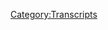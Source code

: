 {{Transcript
    | title         = [[538: March 2, 2021]]
    | caption       = [https://knowledgefight.libsyn.com/538-march-2-2021 Listen to this episode on Libsyn]
    | episodeNumber = [[538: March 2, 2021|538]]
    | length        = 01:40:03
}}

{{MessageBox
    | header     = Warning: Bot Generated Content
    | text       = This transcript was automatically generated by transcription software and likely contains many mistakes and misattributions. Please check the audio for definitive quotes, attribution, and context.
    | image      = N3yvass4myg91.webp
    | imagewidth = 50px
    | id         = warning
}}

{{TranscriptBlock
    | name      = Unknown Speaker
    | timestamp = 00:00:00.000
    | text      = N-N-N-N-N-N-N-N-Knowledge Fight
}}

{{TranscriptBlock
    | name      = Unknown Speaker
    | timestamp = 00:00:12.960
    | text      = Damn, Ed, Jordan, I am sweating
}}

{{TranscriptBlock
    | name      = Unknown Speaker
    | timestamp = 00:00:18.039
    | text      = Knowledgefight.com, it's time to pray
}}

{{TranscriptBlock
    | name      = Unknown Speaker
    | timestamp = 00:00:21.280
    | text      = I have great respect for Knowledgefight
}}

{{TranscriptBlock
    | name      = Unknown Speaker
    | timestamp = 00:00:23.879
    | text      = Knowledgefight
}}

{{TranscriptBlock
    | name      = Unknown Speaker
    | timestamp = 00:00:25.160
    | text      = I'm sick of them posing as if they're the good guys
}}

{{TranscriptBlock
    | name      = Unknown Speaker
    | timestamp = 00:00:27.399
    | text      = Saying we are the bad guys
}}

{{TranscriptBlock
    | name      = Unknown Speaker
    | timestamp = 00:00:28.960
    | text      = Knowledgefight
}}

{{TranscriptBlock
    | name      = Unknown Speaker
    | timestamp = 00:00:30.039
    | text      = Dan and Jordan
}}

{{TranscriptBlock
    | name      = Unknown Speaker
    | timestamp = 00:00:31.039
    | text      = Knowledgefight
}}

{{TranscriptBlock
    | name      = Unknown Speaker
    | timestamp = 00:00:32.200
    | text      = Riddle her, riddle her, riddle her
}}

{{TranscriptBlock
    | name      = Unknown Speaker
    | timestamp = 00:00:34.280
    | text      = I need, I need money
}}

{{TranscriptBlock
    | name      = Unknown Speaker
    | timestamp = 00:00:36.439
    | text      = Riddle her, riddle her, riddle her
}}

{{TranscriptBlock
    | name      = Unknown Speaker
    | timestamp = 00:00:39.359
    | text      = Andy and Kansas
}}

{{TranscriptBlock
    | name      = Unknown Speaker
    | timestamp = 00:00:40.439
    | text      = Andy and, Andy, stop it
}}

{{TranscriptBlock
    | name      = Unknown Speaker
    | timestamp = 00:00:42.840
    | text      = Andy and, Andy and Kansas
}}

{{TranscriptBlock
    | name      = Unknown Speaker
    | timestamp = 00:00:44.679
    | text      = Andy, Andy, it's time to pray
}}

{{TranscriptBlock
    | name      = Unknown Speaker
    | timestamp = 00:00:47.119
    | text      = Andy and Kansas, you're on the air, thanks for holding us
}}

{{TranscriptBlock
    | name      = Unknown Speaker
    | timestamp = 00:00:49.439
    | text      = Hello Alex, I'm a first time caller, I'm a huge fan
}}

{{TranscriptBlock
    | name      = Unknown Speaker
    | timestamp = 00:00:51.799
    | text      = I love your work
}}

{{TranscriptBlock
    | name      = Unknown Speaker
    | timestamp = 00:00:53.000
    | text      = Knowledgefight
}}

{{TranscriptBlock
    | name      = Unknown Speaker
    | timestamp = 00:00:54.000
    | text      = N-N-N-N-N-N-Knowledgefight.com
}}

{{TranscriptBlock
    | name      = Unknown Speaker
    | timestamp = 00:00:57.000
    | text      = I love you
}}

{{TranscriptBlock
    | name      = Unknown Speaker
    | timestamp = 00:00:59.240
    | text      = Hey everybody, welcome back to Knowledgefight, I'm Dan
}}

{{TranscriptBlock
    | name      = Unknown Speaker
    | timestamp = 00:01:01.240
    | text      = I'm Jordan
}}

{{TranscriptBlock
    | name      = Unknown Speaker
    | timestamp = 00:01:02.240
    | text      = We're a couple dudes, like to sit around, drink novelty beverages and talk just a little bit
}}

{{TranscriptBlock
    | name      = Unknown Speaker
    | timestamp = 00:01:04.840
    | text      = about Alex Jones
}}

{{TranscriptBlock
    | name      = Unknown Speaker
    | timestamp = 00:01:05.840
    | text      = Oh indeed we are Dan
}}

{{TranscriptBlock
    | name      = Unknown Speaker
    | timestamp = 00:01:07.000
    | text      = Jordan
}}

{{TranscriptBlock
    | name      = Unknown Speaker
    | timestamp = 00:01:08.000
    | text      = Dan
}}

{{TranscriptBlock
    | name      = Unknown Speaker
    | timestamp = 00:01:09.000
    | text      = Jordan
}}

{{TranscriptBlock
    | name      = Unknown Speaker
    | timestamp = 00:01:10.000
    | text      = Blackjack
}}

{{TranscriptBlock
    | name      = Unknown Speaker
    | timestamp = 00:01:11.000
    | text      = Oh
}}

{{TranscriptBlock
    | name      = Unknown Speaker
    | timestamp = 00:01:12.000
    | text      = Did I win?
}}

{{TranscriptBlock
    | name      = Unknown Speaker
    | timestamp = 00:01:13.000
    | text      = No
}}

{{TranscriptBlock
    | name      = Unknown Speaker
    | timestamp = 00:01:14.000
    | text      = Oh okay
}}

{{TranscriptBlock
    | name      = Unknown Speaker
    | timestamp = 00:01:15.000
    | text      = That's not how this works
}}

{{TranscriptBlock
    | name      = Unknown Speaker
    | timestamp = 00:01:16.000
    | text      = Then I have a quick question for you
}}

{{TranscriptBlock
    | name      = Unknown Speaker
    | timestamp = 00:01:17.000
    | text      = Yeah
}}

{{TranscriptBlock
    | name      = Unknown Speaker
    | timestamp = 00:01:18.000
    | text      = What's your bright spot?
}}

{{TranscriptBlock
    | name      = Unknown Speaker
    | timestamp = 00:01:19.000
    | text      = Blackjack, I've been playing a lot of online blackjack lately
}}

{{TranscriptBlock
    | name      = Unknown Speaker
    | timestamp = 00:01:20.000
    | text      = Oh well that works
}}

{{TranscriptBlock
    | name      = Unknown Speaker
    | timestamp = 00:01:21.000
    | text      = No
}}

{{TranscriptBlock
    | name      = Unknown Speaker
    | timestamp = 00:01:22.000
    | text      = That makes things much easier
}}

{{TranscriptBlock
    | name      = Unknown Speaker
    | timestamp = 00:01:23.000
    | text      = I guess it's kind of related to that, but that was a joke
}}

{{TranscriptBlock
    | name      = Unknown Speaker
    | timestamp = 00:01:24.000
    | text      = I guess one of my bright spots I think is kind of like, I'm starting to forgive myself
}}

{{TranscriptBlock
    | name      = Unknown Speaker
    | timestamp = 00:01:26.920
    | text      = for enjoying video games
}}

{{TranscriptBlock
    | name      = Unknown Speaker
    | timestamp = 00:01:28.719
    | text      = I like that
}}

{{TranscriptBlock
    | name      = Unknown Speaker
    | timestamp = 00:01:29.719
    | text      = Like we talk about, you know, some games we're playing every now and again in these bright
}}

{{TranscriptBlock
    | name      = Unknown Speaker
    | timestamp = 00:01:33.400
    | text      = spots
}}

{{TranscriptBlock
    | name      = Unknown Speaker
    | timestamp = 00:01:34.400
    | text      = Sure
}}

{{TranscriptBlock
    | name      = Unknown Speaker
    | timestamp = 00:01:35.400
    | text      = You know, I've started to recognize some of these like unexamined biases I have towards
}}

{{TranscriptBlock
    | name      = Unknown Speaker
    | timestamp = 00:01:39.760
    | text      = myself for liking video games
}}

{{TranscriptBlock
    | name      = Unknown Speaker
    | timestamp = 00:01:41.400
    | text      = Okay
}}

{{TranscriptBlock
    | name      = Unknown Speaker
    | timestamp = 00:01:42.400
    | text      = You know, and like growing up they were so, like my parents were very against video games
}}

{{TranscriptBlock
    | name      = Unknown Speaker
    | timestamp = 00:01:46.480
    | text      = like you play
}}

{{TranscriptBlock
    | name      = Unknown Speaker
    | timestamp = 00:01:47.480
    | text      = Sure
}}

{{TranscriptBlock
    | name      = Unknown Speaker
    | timestamp = 00:01:48.480
    | text      = You play half an hour a day
}}

{{TranscriptBlock
    | name      = Unknown Speaker
    | timestamp = 00:01:49.480
    | text      = You just keep on, yeah
}}

{{TranscriptBlock
    | name      = Unknown Speaker
    | timestamp = 00:01:50.480
    | text      = Then I'm gonna throw that thing out the window
}}

{{TranscriptBlock
    | name      = Unknown Speaker
    | timestamp = 00:01:51.480
    | text      = Totally, totally
}}

{{TranscriptBlock
    | name      = Unknown Speaker
    | timestamp = 00:01:52.480
    | text      = And there was, you know, it's always been like something that you could be doing something
}}

{{TranscriptBlock
    | name      = Unknown Speaker
    | timestamp = 00:01:56.299
    | text      = better than that
}}

{{TranscriptBlock
    | name      = Unknown Speaker
    | timestamp = 00:01:58.400
    | text      = And I think I have a little bit of self-appointed stigma about it
}}

{{TranscriptBlock
    | name      = Unknown Speaker
    | timestamp = 00:02:02.920
    | text      = And I'm starting to feel a little bit less that way
}}

{{TranscriptBlock
    | name      = Unknown Speaker
    | timestamp = 00:02:06.040
    | text      = Yeah
}}

{{TranscriptBlock
    | name      = Unknown Speaker
    | timestamp = 00:02:07.040
    | text      = And I think part of that is just like I'm recognizing there are a lot of really good
}}

{{TranscriptBlock
    | name      = Unknown Speaker
    | timestamp = 00:02:09.759
    | text      = video games that are a lot of fun and
}}

{{TranscriptBlock
    | name      = Unknown Speaker
    | timestamp = 00:02:11.680
    | text      = Yeah
}}

{{TranscriptBlock
    | name      = Unknown Speaker
    | timestamp = 00:02:12.680
    | text      = I don't know, taking away a little bit of that shame is good
}}

{{TranscriptBlock
    | name      = Unknown Speaker
    | timestamp = 00:02:14.879
    | text      = Yeah, no that's great because I've always had that same experience that even if you
}}

{{TranscriptBlock
    | name      = Unknown Speaker
    | timestamp = 00:02:18.639
    | text      = classify it as like a complete leisure activity you should be doing better leisure activities
}}

{{TranscriptBlock
    | name      = Unknown Speaker
    | timestamp = 00:02:25.360
    | text      = You know, like, oh you're playing a video game as a leisure activity, what you should
}}

{{TranscriptBlock
    | name      = Unknown Speaker
    | timestamp = 00:02:29.400
    | text      = be doing is going out to a park
}}

{{TranscriptBlock
    | name      = Unknown Speaker
    | timestamp = 00:02:31.360
    | text      = Yeah
}}

{{TranscriptBlock
    | name      = Unknown Speaker
    | timestamp = 00:02:32.360
    | text      = And throwing the ball around and it's like I get that and sometimes I do
}}

{{TranscriptBlock
    | name      = Unknown Speaker
    | timestamp = 00:02:35.520
    | text      = I got a video game for you, it's called The Museum, get over that
}}

{{TranscriptBlock
    | name      = Unknown Speaker
    | timestamp = 00:02:38.199
    | text      = Yeah, exactly
}}

{{TranscriptBlock
    | name      = Unknown Speaker
    | timestamp = 00:02:39.199
    | text      = Yeah, there's a lot of that
}}

{{TranscriptBlock
    | name      = Unknown Speaker
    | timestamp = 00:02:41.439
    | text      = Yeah
}}

{{TranscriptBlock
    | name      = Unknown Speaker
    | timestamp = 00:02:42.439
    | text      = I don't know, I think it's good to retain a little bit of it lest I descend into only
}}

{{TranscriptBlock
    | name      = Unknown Speaker
    | timestamp = 00:02:45.919
    | text      = one
}}

{{TranscriptBlock
    | name      = Unknown Speaker
    | timestamp = 00:02:46.919
    | text      = No, no, no, for sure, you can go far, you can go too far with anything
}}

{{TranscriptBlock
    | name      = Unknown Speaker
    | timestamp = 00:02:49.879
    | text      = I'm finding a balance, anyway, what about you?
}}

{{TranscriptBlock
    | name      = Unknown Speaker
    | timestamp = 00:02:51.740
    | text      = I like it
}}

{{TranscriptBlock
    | name      = Unknown Speaker
    | timestamp = 00:02:52.740
    | text      = Dan, there's a new Mogwai album out, Dan, and that is important to me
}}

{{TranscriptBlock
    | name      = Unknown Speaker
    | timestamp = 00:02:58.759
    | text      = Don't feed that album after midnight
}}

{{TranscriptBlock
    | name      = Unknown Speaker
    | timestamp = 00:02:59.960
    | text      = Alright, okay, Dan
}}

{{TranscriptBlock
    | name      = Unknown Speaker
    | timestamp = 00:03:02.719
    | text      = No, it's really interesting to me that there's a new album all the way in 2021 because I
}}

{{TranscriptBlock
    | name      = Unknown Speaker
    | timestamp = 00:03:07.759
    | text      = think the first time I saw them live was in 2001 and they've been putting out music since
}}

{{TranscriptBlock
    | name      = Unknown Speaker
    | timestamp = 00:03:14.520
    | text      = the late 80s, but it's Mogwai, so it's not like the Rolling Stones are those old bands
}}

{{TranscriptBlock
    | name      = Unknown Speaker
    | timestamp = 00:03:21.479
    | text      = of like 70 year olds who are still touring, it's weird post-rock, so everybody who goes
}}

{{TranscriptBlock
    | name      = Unknown Speaker
    | timestamp = 00:03:26.919
    | text      = is like, I wanna hear your new shit, post-rock all sounds basically the same
}}

{{TranscriptBlock
    | name      = Unknown Speaker
    | timestamp = 00:03:31.759
    | text      = I have an interesting confession to make
}}

{{TranscriptBlock
    | name      = Unknown Speaker
    | timestamp = 00:03:33.599
    | text      = What's that?
}}

{{TranscriptBlock
    | name      = Unknown Speaker
    | timestamp = 00:03:34.599
    | text      = I know nothing about Mogwai
}}

{{TranscriptBlock
    | name      = Unknown Speaker
    | timestamp = 00:03:35.599
    | text      = You don't know anything about Mogwai?
}}

{{TranscriptBlock
    | name      = Unknown Speaker
    | timestamp = 00:03:37.159
    | text      = No
}}

{{TranscriptBlock
    | name      = Unknown Speaker
    | timestamp = 00:03:38.159
    | text      = Oh shit, Mogwai is one of the most important, first off, Scottish bands there's ever been
}}

{{TranscriptBlock
    | name      = Unknown Speaker
    | timestamp = 00:03:42.800
    | text      = and second, Mogwai helped create the entire genre of post-rock as we know it
}}

{{TranscriptBlock
    | name      = Unknown Speaker
    | timestamp = 00:03:48.439
    | text      = Yeah, this is a big blind spot for me, clearly, because you could have told me they were metal
}}

{{TranscriptBlock
    | name      = Unknown Speaker
    | timestamp = 00:03:51.919
    | text      = or folk, and I wouldn't have believed either
}}

{{TranscriptBlock
    | name      = Unknown Speaker
    | timestamp = 00:03:53.719
    | text      = Well, now let me tell you something about post-rock, Dan
}}

{{TranscriptBlock
    | name      = Unknown Speaker
    | timestamp = 00:03:56.240
    | text      = Oh, no
}}

{{TranscriptBlock
    | name      = Unknown Speaker
    | timestamp = 00:03:57.240
    | text      = There are elements of metal and folk that have been applied
}}

{{TranscriptBlock
    | name      = Unknown Speaker
    | timestamp = 00:04:00.159
    | text      = Goddammit
}}

{{TranscriptBlock
    | name      = Unknown Speaker
    | timestamp = 00:04:01.159
    | text      = And they have wound up influencing other...
}}

{{TranscriptBlock
    | name      = Unknown Speaker
    | timestamp = 00:04:03.800
    | text      = It's only fair that I sit through this music lecture because I got a lot to get through
}}

{{TranscriptBlock
    | name      = Unknown Speaker
    | timestamp = 00:04:08.719
    | text      = in terms of Professor Dan today, so
}}

{{TranscriptBlock
    | name      = Unknown Speaker
    | timestamp = 00:04:11.120
    | text      = Fair enough, okay
}}

{{TranscriptBlock
    | name      = Unknown Speaker
    | timestamp = 00:04:12.120
    | text      = Jordan, today we have an interesting episode to go over, I think there's a lot of in's
}}

{{TranscriptBlock
    | name      = Unknown Speaker
    | timestamp = 00:04:17.000
    | text      = and out's, a lot of twists and hoo-boy
}}

{{TranscriptBlock
    | name      = Unknown Speaker
    | timestamp = 00:04:20.120
    | text      = But before we get down to business on that, let's take a little moment to say thank you
}}

{{TranscriptBlock
    | name      = Unknown Speaker
    | timestamp = 00:04:22.720
    | text      = to some folks who have signed up and are supporting the show
}}

{{TranscriptBlock
    | name      = Unknown Speaker
    | timestamp = 00:04:24.600
    | text      = I think that's a great idea
}}

{{TranscriptBlock
    | name      = Unknown Speaker
    | timestamp = 00:04:25.600
    | text      = So first, Nick, and this is spelled N-I-K, thank you so much, you are now a policy wonk
}}

{{TranscriptBlock
    | name      = Unknown Speaker
    | timestamp = 00:04:29.720
    | text      = I'm a policy wonk
}}

{{TranscriptBlock
    | name      = Unknown Speaker
    | timestamp = 00:04:30.720
    | text      = Thanks, Nick
}}

{{TranscriptBlock
    | name      = Unknown Speaker
    | timestamp = 00:04:31.720
    | text      = Thank you
}}

{{TranscriptBlock
    | name      = Unknown Speaker
    | timestamp = 00:04:32.720
    | text      = Next, Keely, thank you so much, you are now a policy wonk
}}

{{TranscriptBlock
    | name      = Unknown Speaker
    | timestamp = 00:04:34.600
    | text      = I'm a policy wonk
}}

{{TranscriptBlock
    | name      = Unknown Speaker
    | timestamp = 00:04:35.600
    | text      = Thanks, Keely
}}

{{TranscriptBlock
    | name      = Unknown Speaker
    | timestamp = 00:04:36.600
    | text      = Next, SpunglodorfEnemy, thank you so much, you are now a policy wonk
}}

{{TranscriptBlock
    | name      = Unknown Speaker
    | timestamp = 00:04:40.959
    | text      = I'm a policy wonk
}}

{{TranscriptBlock
    | name      = Unknown Speaker
    | timestamp = 00:04:41.959
    | text      = Thank you very much, however, you are also my enemy, for I am Spunglodorf
}}

{{TranscriptBlock
    | name      = Unknown Speaker
    | timestamp = 00:04:46.160
    | text      = Oh no
}}

{{TranscriptBlock
    | name      = Unknown Speaker
    | timestamp = 00:04:47.160
    | text      = Next, thank you to Eviscerated by a Reptoid Over Cadbury Eggs, thank you so much, you
}}

{{TranscriptBlock
    | name      = Unknown Speaker
    | timestamp = 00:04:51.399
    | text      = are now a policy wonk
}}

{{TranscriptBlock
    | name      = Unknown Speaker
    | timestamp = 00:04:52.500
    | text      = I'm a policy wonk
}}

{{TranscriptBlock
    | name      = Unknown Speaker
    | timestamp = 00:04:53.500
    | text      = Thank you very much, vision of all of our fates
}}

{{TranscriptBlock
    | name      = Unknown Speaker
    | timestamp = 00:04:56.339
    | text      = Next, Dante H, thank you so much, you are now a policy wonk
}}

{{TranscriptBlock
    | name      = Unknown Speaker
    | timestamp = 00:04:59.720
    | text      = I'm a policy wonk
}}

{{TranscriptBlock
    | name      = Unknown Speaker
    | timestamp = 00:05:00.720
    | text      = Thanks, Dante
}}

{{TranscriptBlock
    | name      = Unknown Speaker
    | timestamp = 00:05:01.720
    | text      = Thank you, and finally, I'd like to say thank you to a technocrat out there, actually it's
}}

{{TranscriptBlock
    | name      = Unknown Speaker
    | timestamp = 00:05:05.439
    | text      = two people split into technocrats, so maybe they're both, ah, who knows
}}

{{TranscriptBlock
    | name      = Unknown Speaker
    | timestamp = 00:05:08.600
    | text      = We'll see
}}

{{TranscriptBlock
    | name      = Unknown Speaker
    | timestamp = 00:05:09.600
    | text      = Anyway, Matt and Bin, thank you so much, you are now a technocrat, or technocrats, you
}}

{{TranscriptBlock
    | name      = Unknown Speaker
    | timestamp = 00:05:12.959
    | text      = decide
}}

{{TranscriptBlock
    | name      = Unknown Speaker
    | timestamp = 00:05:13.959
    | text      = I'm a policy wonk
}}

{{TranscriptBlock
    | name      = Unknown Speaker
    | timestamp = 00:05:14.959
    | text      = Crikey mate, that's fantastic, have yourself a brew
}}

{{TranscriptBlock
    | name      = Unknown Speaker
    | timestamp = 00:05:18.120
    | text      = How's your 401k doing, bro?
}}

{{TranscriptBlock
    | name      = Unknown Speaker
    | timestamp = 00:05:19.439
    | text      = Alright, we gotta go full tilt boogie on this Watson, alright?
}}

{{TranscriptBlock
    | name      = Unknown Speaker
    | timestamp = 00:05:22.120
    | text      = Let's just get down to business, we ain't making that money off that heroin, why you
}}

{{TranscriptBlock
    | name      = Unknown Speaker
    | timestamp = 00:05:26.000
    | text      = pimps so good?
}}

{{TranscriptBlock
    | name      = Unknown Speaker
    | timestamp = 00:05:27.740
    | text      = My neck is freakishly large, I declare info war on you
}}

{{TranscriptBlock
    | name      = Unknown Speaker
    | timestamp = 00:05:31.920
    | text      = Thank you so much, Matt and Bin
}}

{{TranscriptBlock
    | name      = Unknown Speaker
    | timestamp = 00:05:33.720
    | text      = Yes, thank you very much to the both of you
}}

{{TranscriptBlock
    | name      = Unknown Speaker
    | timestamp = 00:05:35.360
    | text      = And Jordan, we got a little bit of a special occasion to celebrate today
}}

{{TranscriptBlock
    | name      = Unknown Speaker
    | timestamp = 00:05:39.759
    | text      = Did we?
}}

{{TranscriptBlock
    | name      = Unknown Speaker
    | timestamp = 00:05:40.759
    | text      = Yep, it's Mogwai's birthday
}}

{{TranscriptBlock
    | name      = Unknown Speaker
    | timestamp = 00:05:42.000
    | text      = Oh no, oh shit, somebody fed him after midnight
}}

{{TranscriptBlock
    | name      = Unknown Speaker
    | timestamp = 00:05:45.040
    | text      = No, no, we got a special birthday shout out going out to Easter, happy birthday out there
}}

{{TranscriptBlock
    | name      = Unknown Speaker
    | timestamp = 00:05:50.959
    | text      = The holiday of Easter?
}}

{{TranscriptBlock
    | name      = Unknown Speaker
    | timestamp = 00:05:52.240
    | text      = No, a person by the name of Easter
}}

{{TranscriptBlock
    | name      = Unknown Speaker
    | timestamp = 00:05:54.120
    | text      = Oh, Astarte, the Sumerian god of, ooh, nope
}}

{{TranscriptBlock
    | name      = Unknown Speaker
    | timestamp = 00:05:58.240
    | text      = Maybe, no, but I am excited that Easter candy is starting to show up
}}

{{TranscriptBlock
    | name      = Unknown Speaker
    | timestamp = 00:06:02.639
    | text      = Oh man
}}

{{TranscriptBlock
    | name      = Unknown Speaker
    | timestamp = 00:06:03.639
    | text      = At the Walgreens and what have you
}}

{{TranscriptBlock
    | name      = Unknown Speaker
    | timestamp = 00:06:05.480
    | text      = I do appreciate that
}}

{{TranscriptBlock
    | name      = Unknown Speaker
    | timestamp = 00:06:06.800
    | text      = Very pumped
}}

{{TranscriptBlock
    | name      = Unknown Speaker
    | timestamp = 00:06:07.800
    | text      = Reese's peanut butter eggs are put out there, February 15th, baby
}}

{{TranscriptBlock
    | name      = Unknown Speaker
    | timestamp = 00:06:13.040
    | text      = I like those, the eggs, the hard shelled eggs, the mini eggs, those are the best
}}

{{TranscriptBlock
    | name      = Unknown Speaker
    | timestamp = 00:06:19.120
    | text      = Those are fantastic
}}

{{TranscriptBlock
    | name      = Unknown Speaker
    | timestamp = 00:06:20.120
    | text      = Holy shit, they're so good
}}

{{TranscriptBlock
    | name      = Unknown Speaker
    | timestamp = 00:06:21.120
    | text      = No, they're incredible
}}

{{TranscriptBlock
    | name      = Unknown Speaker
    | timestamp = 00:06:22.120
    | text      = So anyway, happy birthday, Easter, I hope you enjoy some Easter candy
}}

{{TranscriptBlock
    | name      = Unknown Speaker
    | timestamp = 00:06:25.759
    | text      = Yes, please
}}

{{TranscriptBlock
    | name      = Unknown Speaker
    | timestamp = 00:06:26.759
    | text      = And everybody's doing well
}}

{{TranscriptBlock
    | name      = Unknown Speaker
    | timestamp = 00:06:27.759
    | text      = Yeah, the thing that I, it's terrible, but my partner is allergic to peanuts
}}

{{TranscriptBlock
    | name      = Unknown Speaker
    | timestamp = 00:06:34.199
    | text      = And so I have to hoard Reese's peanut butter eggs and eat them like a squirrel before I
}}

{{TranscriptBlock
    | name      = Unknown Speaker
    | timestamp = 00:06:40.920
    | text      = get home
}}

{{TranscriptBlock
    | name      = Unknown Speaker
    | timestamp = 00:06:41.920
    | text      = Yeah
}}

{{TranscriptBlock
    | name      = Unknown Speaker
    | timestamp = 00:06:42.920
    | text      = And then like mouthwash and brush my teeth, but Dan, they're worth it
}}

{{TranscriptBlock
    | name      = Unknown Speaker
    | timestamp = 00:06:46.120
    | text      = I'm going to get you some Reese's almond butter eggs
}}

{{TranscriptBlock
    | name      = Unknown Speaker
    | timestamp = 00:06:49.399
    | text      = How dare you, sir
}}

{{TranscriptBlock
    | name      = Unknown Speaker
    | timestamp = 00:06:51.399
    | text      = Not quite the same
}}

{{TranscriptBlock
    | name      = Unknown Speaker
    | timestamp = 00:06:53.319
    | text      = No
}}

{{TranscriptBlock
    | name      = Unknown Speaker
    | timestamp = 00:06:54.319
    | text      = So Jordan, we didn't have an episode on Friday and in the interest of full transparency,
}}

{{TranscriptBlock
    | name      = Unknown Speaker
    | timestamp = 00:06:58.040
    | text      = I want to discuss what happened
}}

{{TranscriptBlock
    | name      = Unknown Speaker
    | timestamp = 00:06:59.759
    | text      = Essentially that video of Alex saying that he wished he'd never met Trump threw me into
}}

{{TranscriptBlock
    | name      = Unknown Speaker
    | timestamp = 00:07:04.160
    | text      = a complete tailspin, but not for the reason that people who listen to our show or who
}}

{{TranscriptBlock
    | name      = Unknown Speaker
    | timestamp = 00:07:08.360
    | text      = don't listen to our show might think
}}

{{TranscriptBlock
    | name      = Unknown Speaker
    | timestamp = 00:07:09.959
    | text      = Of course
}}

{{TranscriptBlock
    | name      = Unknown Speaker
    | timestamp = 00:07:10.959
    | text      = I was flooded by messages and comments from people wanting our take on it, so naturally
}}

{{TranscriptBlock
    | name      = Unknown Speaker
    | timestamp = 00:07:15.040
    | text      = I sat down to digest this footage.
}}

{{TranscriptBlock
    | name      = Unknown Speaker
    | timestamp = 00:07:17.519
    | text      = In the name of being able to have a conversation that the audience can understand, let's listen
}}

{{TranscriptBlock
    | name      = Unknown Speaker
    | timestamp = 00:07:21.680
    | text      = to that clip now all together
}}

{{TranscriptBlock
    | name      = Unknown Speaker
    | timestamp = 00:07:23.759
    | text      = Part of me, the selfish part, wishes I'd never met Donald Trump, wishes that I'd never met
}}

{{TranscriptBlock
    | name      = Unknown Speaker
    | timestamp = 00:07:33.959
    | text      = Roger Stone, because unlike previous things I'd done that were game changing, those were
}}

{{TranscriptBlock
    | name      = Unknown Speaker
    | timestamp = 00:07:43.839
    | text      = just time space continuum reflections of the third big change I was going to be involved
}}

{{TranscriptBlock
    | name      = Unknown Speaker
    | timestamp = 00:07:54.199
    | text      = in
}}

{{TranscriptBlock
    | name      = Unknown Speaker
    | timestamp = 00:07:55.199
    | text      = And that was bringing Donald, John Trump into Austin
}}

{{TranscriptBlock
    | name      = Unknown Speaker
    | timestamp = 00:07:57.360
    | text      = I'm just going to say it again, I said Austin into office
}}

{{TranscriptBlock
    | name      = Unknown Speaker
    | timestamp = 00:08:00.519
    | text      = Because this is, you guys are actually really good questions, this is going to be a really
}}

{{TranscriptBlock
    | name      = Unknown Speaker
    | timestamp = 00:08:03.959
    | text      = good thing, but I'm going to say it again in a minute
}}

{{TranscriptBlock
    | name      = Unknown Speaker
    | timestamp = 00:08:06.680
    | text      = It's the truth, I'm just going to say it, that I wish I never would have fucking met
}}

{{TranscriptBlock
    | name      = Unknown Speaker
    | timestamp = 00:08:13.319
    | text      = Trump
}}

{{TranscriptBlock
    | name      = Unknown Speaker
    | timestamp = 00:08:14.319
    | text      = I wish it never would have happened, and it's not that the attacks I've been through, I'm
}}

{{TranscriptBlock
    | name      = Unknown Speaker
    | timestamp = 00:08:18.600
    | text      = so sick of fucking Donald Trump man, God I'm fucking sick of him
}}

{{TranscriptBlock
    | name      = Unknown Speaker
    | timestamp = 00:08:22.839
    | text      = And I'm not doing this because it's like I'm kissing his fucking ass, you know, it's like
}}

{{TranscriptBlock
    | name      = Unknown Speaker
    | timestamp = 00:08:26.920
    | text      = I'm sick of it
}}

{{TranscriptBlock
    | name      = Unknown Speaker
    | timestamp = 00:08:27.920
    | text      = Do it in a minute
}}

{{TranscriptBlock
    | name      = Unknown Speaker
    | timestamp = 00:08:31.399
    | text      = To people unfamiliar with Alex Jones or the right wing media sphere, this probably sounds
}}

{{TranscriptBlock
    | name      = Unknown Speaker
    | timestamp = 00:08:35.519
    | text      = like a huge, huge deal
}}

{{TranscriptBlock
    | name      = Unknown Speaker
    | timestamp = 00:08:37.320
    | text      = Here's Alex on film saying that he's sick of Trump and wishes he'd never met Trump or
}}

{{TranscriptBlock
    | name      = Unknown Speaker
    | timestamp = 00:08:41.080
    | text      = Roger Stone
}}

{{TranscriptBlock
    | name      = Unknown Speaker
    | timestamp = 00:08:42.080
    | text      = To anyone who's listened to our show regularly, this probably was less shocking
}}

{{TranscriptBlock
    | name      = Unknown Speaker
    | timestamp = 00:08:45.919
    | text      = Though Alex has created a personality cult around Trump that he's inexorably tied to,
}}

{{TranscriptBlock
    | name      = Unknown Speaker
    | timestamp = 00:08:50.399
    | text      = he also frequently lashes out at Trump and the people in Trump's orbit when things don't
}}

{{TranscriptBlock
    | name      = Unknown Speaker
    | timestamp = 00:08:54.759
    | text      = go his way
}}

{{TranscriptBlock
    | name      = Unknown Speaker
    | timestamp = 00:08:55.960
    | text      = There was the classic case of his breakdown after Trump bombed Syria in April 2018
}}

{{TranscriptBlock
    | name      = Unknown Speaker
    | timestamp = 00:09:00.559
    | text      = I mean, you know, like Trump said, Hillary and Obama created ISIS
}}

{{TranscriptBlock
    | name      = Unknown Speaker
    | timestamp = 00:09:05.360
    | text      = Well, but, but, but, but, but Trump, it's Barack Trump
}}

{{TranscriptBlock
    | name      = Unknown Speaker
    | timestamp = 00:09:10.080
    | text      = Trump uses it like a prophylactic, he just shoves ISIS up his big dirty asshole
}}

{{TranscriptBlock
    | name      = Unknown Speaker
    | timestamp = 00:09:14.159
    | text      = Apologizes to TV stations
}}

{{TranscriptBlock
    | name      = Unknown Speaker
    | timestamp = 00:09:16.159
    | text      = Yeah, and then, you know, he said even more
}}

{{TranscriptBlock
    | name      = Unknown Speaker
    | timestamp = 00:09:18.960
    | text      = Here's the news Trump, I'm not dog crap on shoes, brother
}}

{{TranscriptBlock
    | name      = Unknown Speaker
    | timestamp = 00:09:22.639
    | text      = You are crap on my shoes, you son of a bitch
}}

{{TranscriptBlock
    | name      = Unknown Speaker
    | timestamp = 00:09:26.000
    | text      = You will freaking get it, get ready
}}

{{TranscriptBlock
    | name      = Unknown Speaker
    | timestamp = 00:09:28.480
    | text      = And of course the whole part where Alex yelled fuck Trump a bunch that day before he realized
}}

{{TranscriptBlock
    | name      = Unknown Speaker
    | timestamp = 00:09:32.799
    | text      = he was streaming live
}}

{{TranscriptBlock
    | name      = Unknown Speaker
    | timestamp = 00:09:33.799
    | text      = Well there's that
}}

{{TranscriptBlock
    | name      = Unknown Speaker
    | timestamp = 00:09:34.799
    | text      = When the fuck are we going live, I can't do this shit anymore
}}

{{TranscriptBlock
    | name      = Unknown Speaker
    | timestamp = 00:09:38.240
    | text      = Fuck Trump and fuck these fucking people
}}

{{TranscriptBlock
    | name      = Unknown Speaker
    | timestamp = 00:09:41.279
    | text      = At a certain point, man, I'm sick of all you fucking liberals and mainland, you're a bunch
}}

{{TranscriptBlock
    | name      = Unknown Speaker
    | timestamp = 00:09:45.279
    | text      = of cowardly fucks, you're not Americans
}}

{{TranscriptBlock
    | name      = Unknown Speaker
    | timestamp = 00:09:48.159
    | text      = What's going on?
}}

{{TranscriptBlock
    | name      = Unknown Speaker
    | timestamp = 00:09:51.279
    | text      = Okay, should we shut these feets down and delete those?
}}

{{TranscriptBlock
    | name      = Unknown Speaker
    | timestamp = 00:09:56.559
    | text      = Just shut those feets down and restart them, okay?
}}

{{TranscriptBlock
    | name      = Unknown Speaker
    | timestamp = 00:09:58.480
    | text      = Better shut that down
}}

{{TranscriptBlock
    | name      = Unknown Speaker
    | timestamp = 00:09:59.360
    | text      = Yeah, no one will ever know about this
}}

{{TranscriptBlock
    | name      = Unknown Speaker
    | timestamp = 00:10:01.200
    | text      = No, no, no, no
}}

{{TranscriptBlock
    | name      = Unknown Speaker
    | timestamp = 00:10:02.000
    | text      = So that stream included Alex accusing Trump of betraying his family and talking about
}}

{{TranscriptBlock
    | name      = Unknown Speaker
    | timestamp = 00:10:06.240
    | text      = how ashamed he was of Trump and of supporting him
}}

{{TranscriptBlock
    | name      = Unknown Speaker
    | timestamp = 00:10:08.799
    | text      = Things got so out of hand, Owen Schroyer had to try to stop the show, because Alex was
}}

{{TranscriptBlock
    | name      = Unknown Speaker
    | timestamp = 00:10:13.519
    | text      = swearing so much and they were out of delay, so they couldn't bleep things
}}

{{TranscriptBlock
    | name      = Unknown Speaker
    | timestamp = 00:10:18.399
    | text      = Maybe you should shut it down, we're out of delay
}}

{{TranscriptBlock
    | name      = Unknown Speaker
    | timestamp = 00:10:21.840
    | text      = I see that, I see that, they were on TV
}}

{{TranscriptBlock
    | name      = Unknown Speaker
    | timestamp = 00:10:24.080
    | text      = I see that
}}

{{TranscriptBlock
    | name      = Unknown Speaker
    | timestamp = 00:10:24.799
    | text      = Yeah, yeah, yeah, no, it's been made clear
}}

{{TranscriptBlock
    | name      = Unknown Speaker
    | timestamp = 00:10:28.240
    | text      = It's so fucking clear right now, Owen
}}

{{TranscriptBlock
    | name      = Unknown Speaker
    | timestamp = 00:10:31.039
    | text      = Yeah, that was a tough drunk night for Alex
}}

{{TranscriptBlock
    | name      = Unknown Speaker
    | timestamp = 00:10:34.000
    | text      = We did a whole episode about that night, so if you want to hear about that in greater
}}

{{TranscriptBlock
    | name      = Unknown Speaker
    | timestamp = 00:10:37.120
    | text      = detail, it's episode 150
}}

{{TranscriptBlock
    | name      = Unknown Speaker
    | timestamp = 00:10:39.440
    | text      = But the thing is, that night is not at all an isolated incident
}}

{{TranscriptBlock
    | name      = Unknown Speaker
    | timestamp = 00:10:43.600
    | text      = Alex very regularly blows up at Trump, and the reason is pretty obvious
}}

{{TranscriptBlock
    | name      = Unknown Speaker
    | timestamp = 00:10:47.840
    | text      = Trump doesn't actually care about what Alex thinks,
}}

{{TranscriptBlock
    | name      = Unknown Speaker
    | timestamp = 00:10:50.480
    | text      = but Alex's business model has relied on him claiming that Trump does
}}

{{TranscriptBlock
    | name      = Unknown Speaker
    | timestamp = 00:10:54.480
    | text      = When Trump's public actions contradict the version of reality that Alex has painted on
}}

{{TranscriptBlock
    | name      = Unknown Speaker
    | timestamp = 00:10:58.399
    | text      = his show, the only response Alex can have is to portray it as betrayal
}}

{{TranscriptBlock
    | name      = Unknown Speaker
    | timestamp = 00:11:03.039
    | text      = The alternative is to admit that you were either conned, or that you were aware that
}}

{{TranscriptBlock
    | name      = Unknown Speaker
    | timestamp = 00:11:06.559
    | text      = Trump was full of shit and you were helping him con your audience,
}}

{{TranscriptBlock
    | name      = Unknown Speaker
    | timestamp = 00:11:09.360
    | text      = neither of which are acceptable for Alex's brand
}}

{{TranscriptBlock
    | name      = Unknown Speaker
    | timestamp = 00:11:12.159
    | text      = Yeah, they don't come off in a positive light no matter how you try and spin them
}}

{{TranscriptBlock
    | name      = Unknown Speaker
    | timestamp = 00:11:16.720
    | text      = The same thing happened during Alex's March 2019 Ask Me Anything stream that he did,
}}

{{TranscriptBlock
    | name      = Unknown Speaker
    | timestamp = 00:11:21.600
    | text      = which happened after Facebook had purged more accounts that Alex and Infowars ran,
}}

{{TranscriptBlock
    | name      = Unknown Speaker
    | timestamp = 00:11:26.399
    | text      = and just after Rogan did an episode with Jack Dorsey, where Alex's Twitter ban was discussed
}}

{{TranscriptBlock
    | name      = Unknown Speaker
    | timestamp = 00:11:31.360
    | text      = Alex was really raw about how Trump wasn't helping him get it back on social media,
}}

{{TranscriptBlock
    | name      = Unknown Speaker
    | timestamp = 00:11:35.519
    | text      = and he expressed that inaction on Trump's part has made him turn against him
}}

{{TranscriptBlock
    | name      = Unknown Speaker
    | timestamp = 00:11:40.000
    | text      = Trump has all the power in his hands, and he's done a lot of good things,
}}

{{TranscriptBlock
    | name      = Unknown Speaker
    | timestamp = 00:11:44.399
    | text      = but the fact that he doesn't to these other decentralizations shows that
}}

{{TranscriptBlock
    | name      = Unknown Speaker
    | timestamp = 00:11:49.039
    | text      = at the end of the day he's an establishment type person, and so he should be abandoned
}}

{{TranscriptBlock
    | name      = Unknown Speaker
    | timestamp = 00:11:54.480
    | text      = And I'm not happy about that because I've been persecuted for supporting Trump
}}

{{TranscriptBlock
    | name      = Unknown Speaker
    | timestamp = 00:11:57.759
    | text      = But, you know, my gut is like ready to pull away, but then there's like a left,
}}

{{TranscriptBlock
    | name      = Unknown Speaker
    | timestamp = 00:12:04.399
    | text      = and they are. I don't want to abandon Trump because of them.
}}

{{TranscriptBlock
    | name      = Unknown Speaker
    | timestamp = 00:12:07.759
    | text      = They didn't run me off Trump. They didn't make me turn against Trump.
}}

{{TranscriptBlock
    | name      = Unknown Speaker
    | timestamp = 00:12:11.919
    | text      = Trump made me turn against Trump. And so it doesn't matter if Trump is this great thing,
}}

{{TranscriptBlock
    | name      = Unknown Speaker
    | timestamp = 00:12:18.399
    | text      = it's that if he's going against that we have to turn against him.
}}

{{TranscriptBlock
    | name      = Unknown Speaker
    | timestamp = 00:12:22.559
    | text      = So some of these clips might be a little obscure
}}

{{TranscriptBlock
    | name      = Unknown Speaker
    | timestamp = 00:12:25.840
    | text      = Sure. And, you know, they haven't been seen by multitudes of people,
}}

{{TranscriptBlock
    | name      = Unknown Speaker
    | timestamp = 00:12:29.360
    | text      = so it could be argued that Alex said these things in
}}

{{TranscriptBlock
    | name      = Unknown Speaker
    | timestamp = 00:12:31.440
    | text      = unseen areas of the internet were only weirdos like me look on.
}}

{{TranscriptBlock
    | name      = Unknown Speaker
    | timestamp = 00:12:34.720
    | text      = True.
}}

{{TranscriptBlock
    | name      = Unknown Speaker
    | timestamp = 00:12:35.200
    | text      = Unfortunately, Alex has literally also said that he hates Trump more than Hillary
}}

{{TranscriptBlock
    | name      = Unknown Speaker
    | timestamp = 00:12:39.759
    | text      = when he was a guest on Joe Rogan's show.
}}

{{TranscriptBlock
    | name      = Unknown Speaker
    | timestamp = 00:12:42.720
    | text      = I don't dislike Donald Trump, and I think he's done some good things on trying to do peace
}}

{{TranscriptBlock
    | name      = Unknown Speaker
    | timestamp = 00:12:47.360
    | text      = and trying to get jobs back to America, but I hate Donald Trump
}}

{{TranscriptBlock
    | name      = Unknown Speaker
    | timestamp = 00:12:50.240
    | text      = because I got behind him because I knew Hillary was bad.
}}

{{TranscriptBlock
    | name      = Unknown Speaker
    | timestamp = 00:12:55.039
    | text      = And then he became my identity. He's not a bad guy.
}}

{{TranscriptBlock
    | name      = Unknown Speaker
    | timestamp = 00:12:57.759
    | text      = But the truth is, I hate him more than Hillary Clinton
}}

{{TranscriptBlock
    | name      = Unknown Speaker
    | timestamp = 00:13:00.879
    | text      = because he's who I am now and whatever he does is who I am.
}}

{{TranscriptBlock
    | name      = Unknown Speaker
    | timestamp = 00:13:04.639
    | text      = I'm not with Donald Trump. I'm with America and freedom and everything else.
}}

{{TranscriptBlock
    | name      = Unknown Speaker
    | timestamp = 00:13:08.159
    | text      = And I'm not throwing him under the bus to get George Soros on my back,
}}

{{TranscriptBlock
    | name      = Unknown Speaker
    | timestamp = 00:13:10.799
    | text      = though they're already after me for the reasons I'm with them.
}}

{{TranscriptBlock
    | name      = Unknown Speaker
    | timestamp = 00:13:13.600
    | text      = So I'm not against even Trump, but I get in a fight like this that's so dumbed down
}}

{{TranscriptBlock
    | name      = Unknown Speaker
    | timestamp = 00:13:20.480
    | text      = that then no matter what I do, they take my radicalness, my weirdness to hurt Trump.
}}

{{TranscriptBlock
    | name      = Unknown Speaker
    | timestamp = 00:13:25.679
    | text      = But then all it does is like radioactively attack me.
}}

{{TranscriptBlock
    | name      = Unknown Speaker
    | timestamp = 00:13:27.919
    | text      = I don't know how to describe it, but it's like it's like Trump is breaking my legs every day.
}}

{{TranscriptBlock
    | name      = Unknown Speaker
    | timestamp = 00:13:33.600
    | text      = And it's not like I'm not willing to go through the pain,
}}

{{TranscriptBlock
    | name      = Unknown Speaker
    | timestamp = 00:13:35.840
    | text      = except a lot of what he says I don't agree with.
}}

{{TranscriptBlock
    | name      = Unknown Speaker
    | timestamp = 00:13:38.240
    | text      = And he's not my identity.
}}

{{TranscriptBlock
    | name      = Unknown Speaker
    | timestamp = 00:13:39.679
    | text      = Sandy Hook's not my identity.
}}

{{TranscriptBlock
    | name      = Unknown Speaker
    | timestamp = 00:13:40.960
    | text      = This is just you're talking from your own personal perspective.
}}

{{TranscriptBlock
    | name      = Unknown Speaker
    | timestamp = 00:13:43.840
    | text      = And I appreciate that, that he's not your,
}}

{{TranscriptBlock
    | name      = Unknown Speaker
    | timestamp = 00:13:46.000
    | text      = I don't know how many people actually think that he's your identity.
}}

{{TranscriptBlock
    | name      = Unknown Speaker
    | timestamp = 00:13:49.039
    | text      = Me.
}}

{{TranscriptBlock
    | name      = Unknown Speaker
    | timestamp = 00:13:49.679
    | text      = Me!
}}

{{TranscriptBlock
    | name      = Unknown Speaker
    | timestamp = 00:13:50.240
    | text      = You might notice that in these clips I've played,
}}

{{TranscriptBlock
    | name      = Unknown Speaker
    | timestamp = 00:13:52.559
    | text      = you know, there are instances that Alex is clearly intoxicated on air.
}}

{{TranscriptBlock
    | name      = Unknown Speaker
    | timestamp = 00:13:55.759
    | text      = I was about to say, Dan, there are very similar speech patterns and yeah.
}}

{{TranscriptBlock
    | name      = Unknown Speaker
    | timestamp = 00:14:00.639
    | text      = That's something of a theme.
}}

{{TranscriptBlock
    | name      = Unknown Speaker
    | timestamp = 00:14:01.759
    | text      = And it's something that seems also to be related to the clip that was released by Hatewatch.
}}

{{TranscriptBlock
    | name      = Unknown Speaker
    | timestamp = 00:14:06.320
    | text      = The clip of Alex saying that he's sick of Trump that we played at the beginning.
}}

{{TranscriptBlock
    | name      = Unknown Speaker
    | timestamp = 00:14:09.279
    | text      = Yeah, and you can argue in vino veritas if you would like, but...
}}

{{TranscriptBlock
    | name      = Unknown Speaker
    | timestamp = 00:14:12.240
    | text      = I'm not gonna even get into any of that.
}}

{{TranscriptBlock
    | name      = Unknown Speaker
    | timestamp = 00:14:13.519
    | text      = Exactly.
}}

{{TranscriptBlock
    | name      = Unknown Speaker
    | timestamp = 00:14:14.240
    | text      = Alex definitely seems drunk in that clip, and that makes sense.
}}

{{TranscriptBlock
    | name      = Unknown Speaker
    | timestamp = 00:14:17.600
    | text      = But the thing is, this is not a behavior that's exclusive to when he's clearly fucked up.
}}

{{TranscriptBlock
    | name      = Unknown Speaker
    | timestamp = 00:14:22.720
    | text      = In late January 2019, Alex was getting deeply frustrated with being associated with Trump,
}}

{{TranscriptBlock
    | name      = Unknown Speaker
    | timestamp = 00:14:27.759
    | text      = at least partially because fundraising for Roger Stone's legal defense was cutting into his profits.
}}

{{TranscriptBlock
    | name      = Unknown Speaker
    | timestamp = 00:14:34.080
    | text      = I've got all these employees and all this crew and I've got all my lawsuits I'm fighting
}}

{{TranscriptBlock
    | name      = Unknown Speaker
    | timestamp = 00:14:37.440
    | text      = that are way more money than Roger's paying.
}}

{{TranscriptBlock
    | name      = Unknown Speaker
    | timestamp = 00:14:39.279
    | text      = It's not some competition here, but I'm kind of fighting a two-front war with Roger
}}

{{TranscriptBlock
    | name      = Unknown Speaker
    | timestamp = 00:14:42.559
    | text      = because Infowars has become a platform to sit there and promote fundraising for
}}

{{TranscriptBlock
    | name      = Unknown Speaker
    | timestamp = 00:14:46.879
    | text      = his issues when I gave Roger a job here, which is great, and he's paid.
}}

{{TranscriptBlock
    | name      = Unknown Speaker
    | timestamp = 00:14:51.759
    | text      = And then it also becomes this split where we may not get the funds to fund Infowars
}}

{{TranscriptBlock
    | name      = Unknown Speaker
    | timestamp = 00:14:57.360
    | text      = because the 24-7 Roger Stone fundraising is people then split it and say, well,
}}

{{TranscriptBlock
    | name      = Unknown Speaker
    | timestamp = 00:15:01.600
    | text      = we'll just give him a donation instead of Infowars.
}}

{{TranscriptBlock
    | name      = Unknown Speaker
    | timestamp = 00:15:03.679
    | text      = I'm going to have a talk with him about that because we can win the battle, lose the war here
}}

{{TranscriptBlock
    | name      = Unknown Speaker
    | timestamp = 00:15:08.000
    | text      = because of that. So I hope people do support Roger, but Infowars has a bill,
}}

{{TranscriptBlock
    | name      = Unknown Speaker
    | timestamp = 00:15:13.360
    | text      = let's not exaggerate, at least 10 times what Roger Stone's is, okay?
}}

{{TranscriptBlock
    | name      = Unknown Speaker
    | timestamp = 00:15:19.759
    | text      = And he's bringing in as much money as we're bringing in right now.
}}

{{TranscriptBlock
    | name      = Unknown Speaker
    | timestamp = 00:15:22.159
    | text      = And that's great. That's all fine and dandy. I have 100 employees.
}}

{{TranscriptBlock
    | name      = Unknown Speaker
    | timestamp = 00:15:27.039
    | text      = I have all the bandwidth bills and all the equipment.
}}

{{TranscriptBlock
    | name      = Unknown Speaker
    | timestamp = 00:15:29.279
    | text      = And I sent security up with Roger and reporters up there that cost money. And so I'm not bitching
}}

{{TranscriptBlock
    | name      = Unknown Speaker
    | timestamp = 00:15:34.720
    | text      = or complaining. I'm going to have to make some decisions around here on a bunch of fronts about
}}

{{TranscriptBlock
    | name      = Unknown Speaker
    | timestamp = 00:15:39.200
    | text      = layoffs, laying Paul Watson off, laying Roger Stone off, people that are paid more around here.
}}

{{TranscriptBlock
    | name      = Unknown Speaker
    | timestamp = 00:15:43.840
    | text      = Alex is definitely more demonstrative and more gregarious, I guess, when he's fucked up,
}}

{{TranscriptBlock
    | name      = Unknown Speaker
    | timestamp = 00:15:50.080
    | text      = but he'll still venture into many outbursts against Trump like he did here in this segment
}}

{{TranscriptBlock
    | name      = Unknown Speaker
    | timestamp = 00:15:55.440
    | text      = he was doing on his, he did a big marathon in May, 2017. And he said this.
}}

{{TranscriptBlock
    | name      = Unknown Speaker
    | timestamp = 00:16:01.840
    | text      = And so the truth is Trump is the Johnson holster for the warmongering neocons and Democrats.
}}

{{TranscriptBlock
    | name      = Unknown Speaker
    | timestamp = 00:16:18.080
    | text      = Trump is the Johnson holster of the military industrial complex.
}}

{{TranscriptBlock
    | name      = Unknown Speaker
    | timestamp = 00:16:23.600
    | text      = And these are just clips about Trump. They're not even about the people
}}

{{TranscriptBlock
    | name      = Unknown Speaker
    | timestamp = 00:16:26.960
    | text      = associated with Trump, that Alex has gone back and forth on heroes to villains over and over again.
}}

{{TranscriptBlock
    | name      = Unknown Speaker
    | timestamp = 00:16:34.000
    | text      = The point I'm seeking to make here is that if you follow Alex, you know that him saying that
}}

{{TranscriptBlock
    | name      = Unknown Speaker
    | timestamp = 00:16:37.840
    | text      = he wishes he'd never met Trump while drunk in a controlled setting where editing is possible
}}

{{TranscriptBlock
    | name      = Unknown Speaker
    | timestamp = 00:16:42.240
    | text      = is not a bombshell. It's a good headline and it seems to have driven some traffic if my
}}

{{TranscriptBlock
    | name      = Unknown Speaker
    | timestamp = 00:16:46.720
    | text      = mentions are any gauge of that, but I'm not sure it's helpful. And the reason for this is
}}

{{TranscriptBlock
    | name      = Unknown Speaker
    | timestamp = 00:16:51.519
    | text      = three-pronged. The first is the fact that this is not a comment that's necessarily groundbreaking.
}}

{{TranscriptBlock
    | name      = Unknown Speaker
    | timestamp = 00:16:56.320
    | text      = Alex has said a lot of shit about Trump on his own show. The second piece is that literally
}}

{{TranscriptBlock
    | name      = Unknown Speaker
    | timestamp = 00:17:00.799
    | text      = nobody who listens to Alex Jones would care about a 90-second clip being reported on by
}}

{{TranscriptBlock
    | name      = Unknown Speaker
    | timestamp = 00:17:04.720
    | text      = the Southern Poverty Law Center's hate watch. No, no, no. They always check the SPLC to see
}}

{{TranscriptBlock
    | name      = Unknown Speaker
    | timestamp = 00:17:10.079
    | text      = whether or not they should trust people, right? I can personally respect the work that the SPLC
}}

{{TranscriptBlock
    | name      = Unknown Speaker
    | timestamp = 00:17:14.400
    | text      = does and acknowledge that they are an important entity, while at the same time saying with
}}

{{TranscriptBlock
    | name      = Unknown Speaker
    | timestamp = 00:17:18.160
    | text      = absolute certainty that no one who believes right-wing propaganda will respect or accept
}}

{{TranscriptBlock
    | name      = Unknown Speaker
    | timestamp = 00:17:22.880
    | text      = a report from the SPLC. A very basic piece of right-wing ideology is that the SPLC is a
}}

{{TranscriptBlock
    | name      = Unknown Speaker
    | timestamp = 00:17:29.599
    | text      = communist globalist front organization meant to launder money and demonize patriots who
}}

{{TranscriptBlock
    | name      = Unknown Speaker
    | timestamp = 00:17:34.240
    | text      = threaten the globalist establishment. Any report coming from that source is going to be seen
}}

{{TranscriptBlock
    | name      = Unknown Speaker
    | timestamp = 00:17:38.880
    | text      = basically like how normal people see a headline that comes from Glenn Beck. It's going to be
}}

{{TranscriptBlock
    | name      = Unknown Speaker
    | timestamp = 00:17:43.519
    | text      = ignored. I was going to say, it's like RT being like, Russia's not doing anything evil today.
}}

{{TranscriptBlock
    | name      = Unknown Speaker
    | timestamp = 00:17:48.319
    | text      = Okay. Presumably the people that this clip and things like it would be helpful for are people
}}

{{TranscriptBlock
    | name      = Unknown Speaker
    | timestamp = 00:17:54.400
    | text      = who suspect that Alex may be a valid source of information, and in terms of those people,
}}

{{TranscriptBlock
    | name      = Unknown Speaker
    | timestamp = 00:17:58.559
    | text      = they will not be reached by this reporting at all. That's not to say that the SPLC shouldn't
}}

{{TranscriptBlock
    | name      = Unknown Speaker
    | timestamp = 00:18:03.119
    | text      = do reporting like this, but the fact that only they have access to the underlying material,
}}

{{TranscriptBlock
    | name      = Unknown Speaker
    | timestamp = 00:18:08.480
    | text      = which we'll get into in a minute, makes this a little bit difficult to believe will help
}}

{{TranscriptBlock
    | name      = Unknown Speaker
    | timestamp = 00:18:12.240
    | text      = anybody that it could help. The people that this Hatewatch article appeals to are people who
}}

{{TranscriptBlock
    | name      = Unknown Speaker
    | timestamp = 00:18:17.039
    | text      = already think or know that Alex is full of shit. The third prong is that this basically just plays
}}

{{TranscriptBlock
    | name      = Unknown Speaker
    | timestamp = 00:18:23.200
    | text      = the same game that we've done so many times with Alex in the past. The response is predictable,
}}

{{TranscriptBlock
    | name      = Unknown Speaker
    | timestamp = 00:18:28.000
    | text      = and honestly, it's one that Alex comes out winning. On the evening of March 2nd,
}}

{{TranscriptBlock
    | name      = Unknown Speaker
    | timestamp = 00:18:33.839
    | text      = when this article on Hatewatch was released, Alex appeared on the War Room to discuss things,
}}

{{TranscriptBlock
    | name      = Unknown Speaker
    | timestamp = 00:18:38.480
    | text      = and it was honestly so formulaic that I probably could have written his response before listening
}}

{{TranscriptBlock
    | name      = Unknown Speaker
    | timestamp = 00:18:43.200
    | text      = to this episode. So here at the beginning of this is Owen introducing this headline and asking Alex
}}

{{TranscriptBlock
    | name      = Unknown Speaker
    | timestamp = 00:18:50.799
    | text      = about it. Okay. Alex, this is just... I just might as well bring this up to you because it's kind of
}}

{{TranscriptBlock
    | name      = Unknown Speaker
    | timestamp = 00:18:56.240
    | text      = funny. Is this the Daily Mail article where they say a Howard Stern puppet of me is real?
}}

{{TranscriptBlock
    | name      = Unknown Speaker
    | timestamp = 00:18:59.839
    | text      = No, no, that's a different one. This one just came out from the Southern Poverty Law Center.
}}

{{TranscriptBlock
    | name      = Unknown Speaker
    | timestamp = 00:19:06.079
    | text      = Oh, this is so ridiculous, especially when I work here and I know the true story and then to just
}}

{{TranscriptBlock
    | name      = Unknown Speaker
    | timestamp = 00:19:11.440
    | text      = read their lies. Alex Jones on leaked video, I wish I never met Trump. You can see there,
}}

{{TranscriptBlock
    | name      = Unknown Speaker
    | timestamp = 00:19:18.319
    | text      = calling it the Southern Poverty Hate Center, preemptively minimizing and deriding the headline
}}

{{TranscriptBlock
    | name      = Unknown Speaker
    | timestamp = 00:19:22.480
    | text      = and the source, that this isn't a big deal to Alex or Owen. The thing about Stern there was that
}}

{{TranscriptBlock
    | name      = Unknown Speaker
    | timestamp = 00:19:28.400
    | text      = apparently a Daily Mail article attributed words that an Alex impersonator said to being from Alex
}}

{{TranscriptBlock
    | name      = Unknown Speaker
    | timestamp = 00:19:34.160
    | text      = himself. It's difficult to tell though because what's apparently parody is indistinguishable
}}

{{TranscriptBlock
    | name      = Unknown Speaker
    | timestamp = 00:19:39.039
    | text      = from things Alex would say himself. From the article, quote, this is normalized mass
}}

{{TranscriptBlock
    | name      = Unknown Speaker
    | timestamp = 00:19:44.160
    | text      = extermination, a bio attack on humanity before the day of our Lord's birth in the name of the
}}

{{TranscriptBlock
    | name      = Unknown Speaker
    | timestamp = 00:19:48.640
    | text      = satanic pedophile globalist New World Order. They want forced inoculation of the Gates vaccine,
}}

{{TranscriptBlock
    | name      = Unknown Speaker
    | timestamp = 00:19:53.519
    | text      = which has the HIV delivery system gene coding. It has HIV in it. That's what happens when you
}}

{{TranscriptBlock
    | name      = Unknown Speaker
    | timestamp = 00:19:59.599
    | text      = defeat parody. When you finally won over, like SNL can't fucking touch you.
}}

{{TranscriptBlock
    | name      = Unknown Speaker
    | timestamp = 00:20:06.480
    | text      = No, I mean, that might have been said by a person doing an impression, but Alex has said all of
}}

{{TranscriptBlock
    | name      = Unknown Speaker
    | timestamp = 00:20:10.799
    | text      = those things. He literally said all those things. He could have been reading off of any episode
}}

{{TranscriptBlock
    | name      = Unknown Speaker
    | timestamp = 00:20:15.359
    | text      = transcript. Yeah, it could have been. No, no, no, not hard.
}}

{{TranscriptBlock
    | name      = Unknown Speaker
    | timestamp = 00:20:17.839
    | text      = Anyway, Alex is fixated on this detail for two reasons. First, it gives him a chance to try and
}}

{{TranscriptBlock
    | name      = Unknown Speaker
    | timestamp = 00:20:22.640
    | text      = wage a publicity campaign where he's able to see if he can get some cheap attention by yelling
}}

{{TranscriptBlock
    | name      = Unknown Speaker
    | timestamp = 00:20:26.640
    | text      = about a more popular broadcaster, in this case, Howard Stern. We're mere days away from Stern
}}

{{TranscriptBlock
    | name      = Unknown Speaker
    | timestamp = 00:20:31.680
    | text      = getting the sneaky snake treatment. Second, it distracts from the main point of that Daily
}}

{{TranscriptBlock
    | name      = Unknown Speaker
    | timestamp = 00:20:37.119
    | text      = Mail article, which was about how Alex had buzzed his ex-wife's house in a helicopter,
}}

{{TranscriptBlock
    | name      = Unknown Speaker
    | timestamp = 00:20:42.000
    | text      = which had terrorized their daughter. From the article, quote, in the video exclusively obtained
}}

{{TranscriptBlock
    | name      = Unknown Speaker
    | timestamp = 00:20:46.720
    | text      = by DailyMail.com, the couple's 12-year-old daughter is briefly seen waving before rushing
}}

{{TranscriptBlock
    | name      = Unknown Speaker
    | timestamp = 00:20:50.960
    | text      = over to her mother and screaming, it's scary, mom, it's scary. We try to stay out of Alex's
}}

{{TranscriptBlock
    | name      = Unknown Speaker
    | timestamp = 00:20:55.680
    | text      = personal life, but this incident seems like Alex being a real piece of shit. And he's focusing on
}}

{{TranscriptBlock
    | name      = Unknown Speaker
    | timestamp = 00:21:00.559
    | text      = this detail about the Stern character. It seems like a way to make the audience not even care to
}}

{{TranscriptBlock
    | name      = Unknown Speaker
    | timestamp = 00:21:05.680
    | text      = look at this article because it kind of makes them look like a real piece of shit. Yeah, yeah,
}}

{{TranscriptBlock
    | name      = Unknown Speaker
    | timestamp = 00:21:09.599
    | text      = and that's also another thing that's beyond parody. No good or reasonable human being would
}}

{{TranscriptBlock
    | name      = Unknown Speaker
    | timestamp = 00:21:15.680
    | text      = fucking fly by their own child with a helicopter. Wow.
}}

{{TranscriptBlock
    | name      = Unknown Speaker
    | timestamp = 00:21:20.000
    | text      = You've won. You've defeated me. That's ridiculous and evil.
}}

{{TranscriptBlock
    | name      = Unknown Speaker
    | timestamp = 00:21:23.759
    | text      = Yeah, yeah. So we now get to the formulaic defense, exactly what you would expect.
}}

{{TranscriptBlock
    | name      = Unknown Speaker
    | timestamp = 00:21:30.480
    | text      = Alex, so they're saying that it's a leaked footage from a documentary filmmaker that you paid
}}

{{TranscriptBlock
    | name      = Unknown Speaker
    | timestamp = 00:21:38.400
    | text      = on his film, even though that's not even accurate. We didn't pay him to make that,
}}

{{TranscriptBlock
    | name      = Unknown Speaker
    | timestamp = 00:21:42.079
    | text      = he did that on his own. Hold on, let me explain. Turns out those guys worked for Hope Not Hate,
}}

{{TranscriptBlock
    | name      = Unknown Speaker
    | timestamp = 00:21:46.079
    | text      = so they probably lost their ADL, you know, that whole group.
}}

{{TranscriptBlock
    | name      = Unknown Speaker
    | timestamp = 00:21:48.720
    | text      = Oh, there we go. They came to me and they said, we're making this documentary of Paul
}}

{{TranscriptBlock
    | name      = Unknown Speaker
    | timestamp = 00:21:52.880
    | text      = Watson, all these people that were here one day. They did the interview and they said,
}}

{{TranscriptBlock
    | name      = Unknown Speaker
    | timestamp = 00:21:56.240
    | text      = what's your feelings on Trump? And I said, well, it's devil's advocate. It's in the film.
}}

{{TranscriptBlock
    | name      = Unknown Speaker
    | timestamp = 00:21:59.279
    | text      = I said, part of me hates him. It destroyed my life. You know, it's terrible. I wish I would
}}

{{TranscriptBlock
    | name      = Unknown Speaker
    | timestamp = 00:22:02.960
    | text      = have met him, but I'm still glad I did it because overall, even though it's been painful, I always
}}

{{TranscriptBlock
    | name      = Unknown Speaker
    | timestamp = 00:22:06.880
    | text      = do that. You know, they always get me on that. So that's in a DVD we sell.
}}

{{TranscriptBlock
    | name      = Unknown Speaker
    | timestamp = 00:22:11.519
    | text      = So here you see the reason why this minute or so clip is not really threatening to Alex,
}}

{{TranscriptBlock
    | name      = Unknown Speaker
    | timestamp = 00:22:15.759
    | text      = at least in the eyes of his listeners. It was taken out of context, which is the standard
}}

{{TranscriptBlock
    | name      = Unknown Speaker
    | timestamp = 00:22:20.240
    | text      = excuse that everyone in the right wing media knows damn well they can use to get out of almost
}}

{{TranscriptBlock
    | name      = Unknown Speaker
    | timestamp = 00:22:24.160
    | text      = any situation. Really? I've never heard that before.
}}

{{TranscriptBlock
    | name      = Unknown Speaker
    | timestamp = 00:22:26.799
    | text      = It happens all the time because it's something that the audience has been trained to accept,
}}

{{TranscriptBlock
    | name      = Unknown Speaker
    | timestamp = 00:22:30.720
    | text      = particularly when the clip that's said to be out of context comes from a source that's been
}}

{{TranscriptBlock
    | name      = Unknown Speaker
    | timestamp = 00:22:34.720
    | text      = fully maligned, like the SPLC. The audience requires an answer for that clip because
}}

{{TranscriptBlock
    | name      = Unknown Speaker
    | timestamp = 00:22:39.519
    | text      = people are posting it around, which is delivered by Alex saying that it's out of context. That's
}}

{{TranscriptBlock
    | name      = Unknown Speaker
    | timestamp = 00:22:44.000
    | text      = enough. The audience does not then become curious about what the larger context is.
}}

{{TranscriptBlock
    | name      = Unknown Speaker
    | timestamp = 00:22:48.799
    | text      = Matter is just dead. Yep.
}}

{{TranscriptBlock
    | name      = Unknown Speaker
    | timestamp = 00:22:50.400
    | text      = And you know what? Alex is standing on slightly sturdier ground here than he
}}

{{TranscriptBlock
    | name      = Unknown Speaker
    | timestamp = 00:22:54.799
    | text      = normally is when he makes that claim. I went and I rewatched the full documentary
}}

{{TranscriptBlock
    | name      = Unknown Speaker
    | timestamp = 00:22:59.119
    | text      = called You Can't Watch This. And the part that that clip is in,
}}

{{TranscriptBlock
    | name      = Unknown Speaker
    | timestamp = 00:23:03.519
    | text      = part of it is in the movie. Here is that. It's not just me who's at risk.
}}

{{TranscriptBlock
    | name      = Unknown Speaker
    | timestamp = 00:23:08.160
    | text      = Part of me. The selfish part. Wishes I'd never met Donald Trump.
}}

{{TranscriptBlock
    | name      = Unknown Speaker
    | timestamp = 00:23:20.160
    | text      = Fantastic business. I don't know if you can see that thing right up here.
}}

{{TranscriptBlock
    | name      = Unknown Speaker
    | timestamp = 00:23:23.200
    | text      = We can. But it's doing great business. I hope your
}}

{{TranscriptBlock
    | name      = Unknown Speaker
    | timestamp = 00:23:26.160
    | text      = audience goes out and buys it as Christmas gifts and everything else. And I just want
}}

{{TranscriptBlock
    | name      = Unknown Speaker
    | timestamp = 00:23:29.759
    | text      = to finish by saying your reputation is amazing. I will not let you down. You will be very, very
}}

{{TranscriptBlock
    | name      = Unknown Speaker
    | timestamp = 00:23:35.359
    | text      = impressed, I hope. And I think we'll be speaking a lot.
}}

{{TranscriptBlock
    | name      = Unknown Speaker
    | timestamp = 00:23:38.880
    | text      = Being sucked into that whole vortex has, it was like selling your soul.
}}

{{TranscriptBlock
    | name      = Unknown Speaker
    | timestamp = 00:23:48.400
    | text      = Everything I did, everything I was, and everything I was trying to do at that point,
}}

{{TranscriptBlock
    | name      = Unknown Speaker
    | timestamp = 00:23:54.880
    | text      = didn't matter how diverse it was. It didn't matter how it was multifaceted. It all became
}}

{{TranscriptBlock
    | name      = Unknown Speaker
    | timestamp = 00:24:00.799
    | text      = that at that point. So Trump came to get my populist audience and then he did that.
}}

{{TranscriptBlock
    | name      = Unknown Speaker
    | timestamp = 00:24:06.400
    | text      = The Democrats saw it as a threat. They attacked it and said that I was Donald
}}

{{TranscriptBlock
    | name      = Unknown Speaker
    | timestamp = 00:24:09.759
    | text      = Trump thinking that would hurt him. It made Trump stronger. It made him win the election.
}}

{{TranscriptBlock
    | name      = Unknown Speaker
    | timestamp = 00:24:13.920
    | text      = And so they understand that Donald Trump is infamous and that I'm Donald Trump now.
}}

{{TranscriptBlock
    | name      = Unknown Speaker
    | timestamp = 00:24:21.279
    | text      = And it's like a ring of doom. We've been merged together into this,
}}

{{TranscriptBlock
    | name      = Unknown Speaker
    | timestamp = 00:24:26.160
    | text      = into this thing and they're obsessed with it. If I'd had a target on my back before,
}}

{{TranscriptBlock
    | name      = Unknown Speaker
    | timestamp = 00:24:32.880
    | text      = when I signed on to promote America's resurgence, to promote Donald Trump,
}}

{{TranscriptBlock
    | name      = Unknown Speaker
    | timestamp = 00:24:40.319
    | text      = all the attacks I'd been through before were like bootcamp. This was the real battle.
}}

{{TranscriptBlock
    | name      = Unknown Speaker
    | timestamp = 00:24:45.680
    | text      = And that's when it got crazy. The future definitely worries me.
}}

{{TranscriptBlock
    | name      = Unknown Speaker
    | timestamp = 00:24:49.279
    | text      = I left the beginning and end and just to show that that's where...
}}

{{TranscriptBlock
    | name      = Unknown Speaker
    | timestamp = 00:24:52.079
    | text      = It's unedited. Yeah, yeah, yeah. I understand.
}}

{{TranscriptBlock
    | name      = Unknown Speaker
    | timestamp = 00:24:54.559
    | text      = This introduces some really murky issues for me. If you listen to the clip that's included
}}

{{TranscriptBlock
    | name      = Unknown Speaker
    | timestamp = 00:24:59.119
    | text      = in the final product of the documentary, it's not really saying anything too different from
}}

{{TranscriptBlock
    | name      = Unknown Speaker
    | timestamp = 00:25:03.279
    | text      = what Alex is saying in the newly released clip. Yeah, I didn't know that that was in there and
}}

{{TranscriptBlock
    | name      = Unknown Speaker
    | timestamp = 00:25:07.279
    | text      = now I'm real not happy about this. They're both expressing a frustration
}}

{{TranscriptBlock
    | name      = Unknown Speaker
    | timestamp = 00:25:11.519
    | text      = with Trump, particularly around how the identity that Alex enjoyed prior to being associated with
}}

{{TranscriptBlock
    | name      = Unknown Speaker
    | timestamp = 00:25:16.160
    | text      = Trump has been swallowed up by this new image of him. Make no mistake though, he did create that
}}

{{TranscriptBlock
    | name      = Unknown Speaker
    | timestamp = 00:25:20.880
    | text      = image and he profits off it. No, I know.
}}

{{TranscriptBlock
    | name      = Unknown Speaker
    | timestamp = 00:25:22.319
    | text      = Don't feel too bad for him. No, I don't feel bad at all.
}}

{{TranscriptBlock
    | name      = Unknown Speaker
    | timestamp = 00:25:24.400
    | text      = I'm really frustrated because that does seem something like a very clear-eyed evaluation
}}

{{TranscriptBlock
    | name      = Unknown Speaker
    | timestamp = 00:25:29.039
    | text      = of how things have gone, which makes me think he's been listening to our show too much.
}}

{{TranscriptBlock
    | name      = Unknown Speaker
    | timestamp = 00:25:32.640
    | text      = Well, but that clip that's in the documentary is thematically the same as the only difference
}}

{{TranscriptBlock
    | name      = Unknown Speaker
    | timestamp = 00:25:40.960
    | text      = is that Alex seems to be a little more mad and he's having a little bit of an outburst.
}}

{{TranscriptBlock
    | name      = Unknown Speaker
    | timestamp = 00:25:45.440
    | text      = I just don't give a shit. Once you say someone shoved ISIS up their dirty asshole,
}}

{{TranscriptBlock
    | name      = Unknown Speaker
    | timestamp = 00:25:51.599
    | text      = of course I don't care. You've already said enough.
}}

{{TranscriptBlock
    | name      = Unknown Speaker
    | timestamp = 00:25:55.200
    | text      = It's tough to top that. Dan, if I told you,
}}

{{TranscriptBlock
    | name      = Unknown Speaker
    | timestamp = 00:25:59.119
    | text      = you shoved fucking the base up your dirty asshole, I don't think we would be going beyond that.
}}

{{TranscriptBlock
    | name      = Unknown Speaker
    | timestamp = 00:26:05.359
    | text      = We'd be like, we got it. If you're on stage and you say that,
}}

{{TranscriptBlock
    | name      = Unknown Speaker
    | timestamp = 00:26:07.680
    | text      = I'm giving you the light. Yeah, we got it guys.
}}

{{TranscriptBlock
    | name      = Unknown Speaker
    | timestamp = 00:26:10.720
    | text      = It's what's been said needed to be said and it's over.
}}

{{TranscriptBlock
    | name      = Unknown Speaker
    | timestamp = 00:26:13.200
    | text      = It's about time. Yeah.
}}

{{TranscriptBlock
    | name      = Unknown Speaker
    | timestamp = 00:26:14.480
    | text      = So the thing that I find fascinating here is that the clip that's in the documentary is actually a
}}

{{TranscriptBlock
    | name      = Unknown Speaker
    | timestamp = 00:26:19.119
    | text      = clearer articulation of Alex's feelings. Whereas the clip released by hate watch is interesting
}}

{{TranscriptBlock
    | name      = Unknown Speaker
    | timestamp = 00:26:23.680
    | text      = only because it appears to show a secret revelation and an emotional outburst.
}}

{{TranscriptBlock
    | name      = Unknown Speaker
    | timestamp = 00:26:28.160
    | text      = You can see emotional outbursts on Alex's show every day.
}}

{{TranscriptBlock
    | name      = Unknown Speaker
    | timestamp = 00:26:32.480
    | text      = And what Alex says there is far from a secret revelation.
}}

{{TranscriptBlock
    | name      = Unknown Speaker
    | timestamp = 00:26:35.359
    | text      = And ultimately here's one of the things that I'm really struggling with.
}}

{{TranscriptBlock
    | name      = Unknown Speaker
    | timestamp = 00:26:38.799
    | text      = As far as I can tell, as someone who watched the documentary and has watched Alex's show
}}

{{TranscriptBlock
    | name      = Unknown Speaker
    | timestamp = 00:26:43.279
    | text      = around the time that this documentary was being filmed,
}}

{{TranscriptBlock
    | name      = Unknown Speaker
    | timestamp = 00:26:46.480
    | text      = I do think that the clip is taking Alex out of context.
}}

{{TranscriptBlock
    | name      = Unknown Speaker
    | timestamp = 00:26:50.079
    | text      = Yeah. Yeah.
}}

{{TranscriptBlock
    | name      = Unknown Speaker
    | timestamp = 00:26:51.839
    | text      = Alex was struggling with his identity at the time.
}}

{{TranscriptBlock
    | name      = Unknown Speaker
    | timestamp = 00:26:54.640
    | text      = According to hate watch, this documentary was filming in January 2019,
}}

{{TranscriptBlock
    | name      = Unknown Speaker
    | timestamp = 00:26:58.640
    | text      = which is exactly when Alex was spending a lot of time on air discussing his desire
}}

{{TranscriptBlock
    | name      = Unknown Speaker
    | timestamp = 00:27:02.559
    | text      = to get back to his roots and not be so singularly associated with Trump.
}}

{{TranscriptBlock
    | name      = Unknown Speaker
    | timestamp = 00:27:06.960
    | text      = Here is a clip from the January 28th, 2019 episode of his show,
}}

{{TranscriptBlock
    | name      = Unknown Speaker
    | timestamp = 00:27:11.359
    | text      = where Alex discusses how he doesn't just want to talk about Trump and Roger anymore
}}

{{TranscriptBlock
    | name      = Unknown Speaker
    | timestamp = 00:27:15.200
    | text      = and how the audience wants him to go back to his roots.
}}

{{TranscriptBlock
    | name      = Unknown Speaker
    | timestamp = 00:27:18.319
    | text      = I don't want to just cover Trump or Roger Stone, and I like Roger,
}}

{{TranscriptBlock
    | name      = Unknown Speaker
    | timestamp = 00:27:23.680
    | text      = but it's taken all the oxygen out of the room of all the incredible stuff going on around the world.
}}

{{TranscriptBlock
    | name      = Unknown Speaker
    | timestamp = 00:27:29.359
    | text      = I ran on the edge of war with Israel, what's happening in Venezuela,
}}

{{TranscriptBlock
    | name      = Unknown Speaker
    | timestamp = 00:27:33.920
    | text      = what Soros is saying, get ready for China to collapse, which I agree with.
}}

{{TranscriptBlock
    | name      = Unknown Speaker
    | timestamp = 00:27:38.240
    | text      = But that's only because Soros is jumping on the bandwagon.
}}

{{TranscriptBlock
    | name      = Unknown Speaker
    | timestamp = 00:27:41.119
    | text      = A lot of listeners love the show, but they also say, Alex,
}}

{{TranscriptBlock
    | name      = Unknown Speaker
    | timestamp = 00:27:44.079
    | text      = Alex, we want you to get back to secret society some and the globalist and the esoteric and
}}

{{TranscriptBlock
    | name      = Unknown Speaker
    | timestamp = 00:27:51.920
    | text      = weather modification, because the last three years, it's been all Trump all the time.
}}

{{TranscriptBlock
    | name      = Unknown Speaker
    | timestamp = 00:27:57.440
    | text      = And that's because we've been in an epic civil war with the globalist.
}}

{{TranscriptBlock
    | name      = Unknown Speaker
    | timestamp = 00:28:00.400
    | text      = It'll still be a lot of Trump here.
}}

{{TranscriptBlock
    | name      = Unknown Speaker
    | timestamp = 00:28:02.319
    | text      = It's just that I don't want to cover every facet of everything Trump does.
}}

{{TranscriptBlock
    | name      = Unknown Speaker
    | timestamp = 00:28:06.000
    | text      = Alex was feeling like his identity had been subsumed by the Trump.
}}

{{TranscriptBlock
    | name      = Unknown Speaker
    | timestamp = 00:28:10.079
    | text      = And you clearly was right.
}}

{{TranscriptBlock
    | name      = Unknown Speaker
    | timestamp = 00:28:12.079
    | text      = He was feeling right, totally.
}}

{{TranscriptBlock
    | name      = Unknown Speaker
    | timestamp = 00:28:14.240
    | text      = He was correctly feeling that.
}}

{{TranscriptBlock
    | name      = Unknown Speaker
    | timestamp = 00:28:15.680
    | text      = And he was feeling some kind of backlash from the audience over this.
}}

{{TranscriptBlock
    | name      = Unknown Speaker
    | timestamp = 00:28:19.200
    | text      = They were expressing that they weren't.
}}

{{TranscriptBlock
    | name      = Unknown Speaker
    | timestamp = 00:28:22.000
    | text      = There was some, whatever it was, maybe it's somebody who works at Infowars,
}}

{{TranscriptBlock
    | name      = Unknown Speaker
    | timestamp = 00:28:25.839
    | text      = maybe it was an outpouring of feedback from the audience.
}}

{{TranscriptBlock
    | name      = Unknown Speaker
    | timestamp = 00:28:29.279
    | text      = We miss Beck when you were fun.
}}

{{TranscriptBlock
    | name      = Unknown Speaker
    | timestamp = 00:28:32.079
    | text      = This is boring and one note.
}}

{{TranscriptBlock
    | name      = Unknown Speaker
    | timestamp = 00:28:33.759
    | text      = No, I know.
}}

{{TranscriptBlock
    | name      = Unknown Speaker
    | timestamp = 00:28:34.400
    | text      = And I feel like this is such a nothing, simply because it seems impossible to believe.
}}

{{TranscriptBlock
    | name      = Unknown Speaker
    | timestamp = 00:28:41.519
    | text      = It's impossible for me to believe that any right thinking person
}}

{{TranscriptBlock
    | name      = Unknown Speaker
    | timestamp = 00:28:46.160
    | text      = would look at the grifters and not think they all actually hate Donald Trump.
}}

{{TranscriptBlock
    | name      = Unknown Speaker
    | timestamp = 00:28:50.880
    | text      = Like when you saw, like in the campaign, in the primary, they all hate him.
}}

{{TranscriptBlock
    | name      = Unknown Speaker
    | timestamp = 00:28:56.079
    | text      = They all hate him, but it's just part of the game.
}}

{{TranscriptBlock
    | name      = Unknown Speaker
    | timestamp = 00:28:59.279
    | text      = He won the game and now they have to lick his boots.
}}

{{TranscriptBlock
    | name      = Unknown Speaker
    | timestamp = 00:29:02.240
    | text      = Any reasonable person would be like, yeah, of course Alex hates Donald Trump.
}}

{{TranscriptBlock
    | name      = Unknown Speaker
    | timestamp = 00:29:06.000
    | text      = Yeah, I think anybody except the most ambitious grifter would have seen that,
}}

{{TranscriptBlock
    | name      = Unknown Speaker
    | timestamp = 00:29:11.920
    | text      = like, okay, the money is following this.
}}

{{TranscriptBlock
    | name      = Unknown Speaker
    | timestamp = 00:29:13.680
    | text      = Exactly.
}}

{{TranscriptBlock
    | name      = Unknown Speaker
    | timestamp = 00:29:14.319
    | text      = Yeah, yeah, yeah.
}}

{{TranscriptBlock
    | name      = Unknown Speaker
    | timestamp = 00:29:15.119
    | text      = And the most ambitious grifter would have probably, the bet might have paid off.
}}

{{TranscriptBlock
    | name      = Unknown Speaker
    | timestamp = 00:29:19.759
    | text      = Yeah, probably not.
}}

{{TranscriptBlock
    | name      = Unknown Speaker
    | timestamp = 00:29:20.480
    | text      = Maybe.
}}

{{TranscriptBlock
    | name      = Unknown Speaker
    | timestamp = 00:29:20.799
    | text      = It'd be a long bet.
}}

{{TranscriptBlock
    | name      = Unknown Speaker
    | timestamp = 00:29:22.799
    | text      = I don't know if anybody who's boosting Rand Paul is making a lot of money.
}}

{{TranscriptBlock
    | name      = Unknown Speaker
    | timestamp = 00:29:26.799
    | text      = I don't think so.
}}

{{TranscriptBlock
    | name      = Unknown Speaker
    | timestamp = 00:29:27.279
    | text      = Anybody who's stuck with Rand.
}}

{{TranscriptBlock
    | name      = Unknown Speaker
    | timestamp = 00:29:28.400
    | text      = I don't think so.
}}

{{TranscriptBlock
    | name      = Unknown Speaker
    | timestamp = 00:29:29.519
    | text      = So this was part of a larger period in time where Alex was really fucking tired
}}

{{TranscriptBlock
    | name      = Unknown Speaker
    | timestamp = 00:29:34.720
    | text      = of Roger's legal fund siphoning donations.
}}

{{TranscriptBlock
    | name      = Unknown Speaker
    | timestamp = 00:29:37.359
    | text      = But it's definitely this phase that he was in, you know, like that legal fees
}}

{{TranscriptBlock
    | name      = Unknown Speaker
    | timestamp = 00:29:42.880
    | text      = and this disillusionment with Trump and wanting to be who he used to be was going on in January 2019.
}}

{{TranscriptBlock
    | name      = Unknown Speaker
    | timestamp = 00:29:49.759
    | text      = Yeah.
}}

{{TranscriptBlock
    | name      = Unknown Speaker
    | timestamp = 00:29:50.319
    | text      = And if you pay attention to Alex and you were listening to it,
}}

{{TranscriptBlock
    | name      = Unknown Speaker
    | timestamp = 00:29:53.200
    | text      = you would know that this stemmed from Alex being mad at Trump
}}

{{TranscriptBlock
    | name      = Unknown Speaker
    | timestamp = 00:29:56.079
    | text      = for not declaring a national emergency to close our southern border.
}}

{{TranscriptBlock
    | name      = Unknown Speaker
    | timestamp = 00:29:59.759
    | text      = This was deep in the caravan propaganda cycle of 2019.
}}

{{TranscriptBlock
    | name      = Unknown Speaker
    | timestamp = 00:30:03.440
    | text      = So in Infowars world, Trump not declaring an emergency and seizing complete power
}}

{{TranscriptBlock
    | name      = Unknown Speaker
    | timestamp = 00:30:08.240
    | text      = was essentially him allowing all Americans to be murdered by MS-13.
}}

{{TranscriptBlock
    | name      = Unknown Speaker
    | timestamp = 00:30:11.920
    | text      = There you go.
}}

{{TranscriptBlock
    | name      = Unknown Speaker
    | timestamp = 00:30:12.240
    | text      = Which is hard to rationalize.
}}

{{TranscriptBlock
    | name      = Unknown Speaker
    | timestamp = 00:30:13.680
    | text      = Yeah.
}}

{{TranscriptBlock
    | name      = Unknown Speaker
    | timestamp = 00:30:14.000
    | text      = So Alex turned on Trump for a little while.
}}

{{TranscriptBlock
    | name      = Unknown Speaker
    | timestamp = 00:30:16.720
    | text      = That was a really rough situation for Alex because he had all but guaranteed
}}

{{TranscriptBlock
    | name      = Unknown Speaker
    | timestamp = 00:30:20.720
    | text      = that Trump was about to declare an emergency, as we can be heard here.
}}

{{TranscriptBlock
    | name      = Unknown Speaker
    | timestamp = 00:30:27.519
    | text      = Quite a time to be alive, my friends.
}}

{{TranscriptBlock
    | name      = Unknown Speaker
    | timestamp = 00:30:29.039
    | text      = Trump's going to declare a national emergency tonight.
}}

{{TranscriptBlock
    | name      = Unknown Speaker
    | timestamp = 00:30:34.319
    | text      = It's already been declared privately.
}}

{{TranscriptBlock
    | name      = Unknown Speaker
    | timestamp = 00:30:37.519
    | text      = And oh, I remember that one.
}}

{{TranscriptBlock
    | name      = Unknown Speaker
    | timestamp = 00:30:39.200
    | text      = I like private declarations.
}}

{{TranscriptBlock
    | name      = Unknown Speaker
    | timestamp = 00:30:40.960
    | text      = But also the looks on their faces.
}}

{{TranscriptBlock
    | name      = Unknown Speaker
    | timestamp = 00:30:43.920
    | text      = It's as if they're being led up before a firing squad.
}}

{{TranscriptBlock
    | name      = Unknown Speaker
    | timestamp = 00:30:50.160
    | text      = Or how about this clip?
}}

{{TranscriptBlock
    | name      = Unknown Speaker
    | timestamp = 00:30:51.759
    | text      = Mike Adams, incredible job.
}}

{{TranscriptBlock
    | name      = Unknown Speaker
    | timestamp = 00:30:52.880
    | text      = Naturalnews.com is on us tonight, seven o'clock central for coverage
}}

{{TranscriptBlock
    | name      = Unknown Speaker
    | timestamp = 00:30:55.920
    | text      = of Trump's epic declaration of emergency.
}}

{{TranscriptBlock
    | name      = Unknown Speaker
    | timestamp = 00:30:57.920
    | text      = As he says, we're in an emergency.
}}

{{TranscriptBlock
    | name      = Unknown Speaker
    | timestamp = 00:31:00.240
    | text      = I made to declare an emergency.
}}

{{TranscriptBlock
    | name      = Unknown Speaker
    | timestamp = 00:31:02.720
    | text      = Oh, he's going to declare it.
}}

{{TranscriptBlock
    | name      = Unknown Speaker
    | timestamp = 00:31:04.559
    | text      = Mike, thank you.
}}

{{TranscriptBlock
    | name      = Unknown Speaker
    | timestamp = 00:31:05.039
    | text      = We'll be right back.
}}

{{TranscriptBlock
    | name      = Unknown Speaker
    | timestamp = 00:31:05.599
    | text      = Stay with us.
}}

{{TranscriptBlock
    | name      = Unknown Speaker
    | timestamp = 00:31:06.480
    | text      = Or this one.
}}

{{TranscriptBlock
    | name      = Unknown Speaker
    | timestamp = 00:31:07.920
    | text      = Mike Adams, God bless you.
}}

{{TranscriptBlock
    | name      = Unknown Speaker
    | timestamp = 00:31:08.960
    | text      = Great job.
}}

{{TranscriptBlock
    | name      = Unknown Speaker
    | timestamp = 00:31:09.200
    | text      = You're joining us tonight.
}}

{{TranscriptBlock
    | name      = Unknown Speaker
    | timestamp = 00:31:09.920
    | text      = Seven o'clock central, 8 p.m.
}}

{{TranscriptBlock
    | name      = Unknown Speaker
    | timestamp = 00:31:12.160
    | text      = Eastern for the coverage of Trump declaring a national emergency.
}}

{{TranscriptBlock
    | name      = Unknown Speaker
    | timestamp = 00:31:16.960
    | text      = I don't know how all this is going to end, but if the globalists want to fight,
}}

{{TranscriptBlock
    | name      = Unknown Speaker
    | timestamp = 00:31:20.559
    | text      = they better believe they've got one.
}}

{{TranscriptBlock
    | name      = Unknown Speaker
    | timestamp = 00:31:25.440
    | text      = Yes.
}}

{{TranscriptBlock
    | name      = Unknown Speaker
    | timestamp = 00:31:25.920
    | text      = Here in January 2019, the migrant caravan fears were the biggest story in the right-wing media.
}}

{{TranscriptBlock
    | name      = Unknown Speaker
    | timestamp = 00:31:30.480
    | text      = And Alex had essentially gone all in and Trump declaring a national emergency to the point
}}

{{TranscriptBlock
    | name      = Unknown Speaker
    | timestamp = 00:31:35.119
    | text      = where you did a special evening stream to celebrate the declaration that didn't end up happening.
}}

{{TranscriptBlock
    | name      = Unknown Speaker
    | timestamp = 00:31:40.000
    | text      = Yep.
}}

{{TranscriptBlock
    | name      = Unknown Speaker
    | timestamp = 00:31:40.400
    | text      = That's fucking embarrassing.
}}

{{TranscriptBlock
    | name      = Unknown Speaker
    | timestamp = 00:31:42.079
    | text      = It's not good.
}}

{{TranscriptBlock
    | name      = Unknown Speaker
    | timestamp = 00:31:42.720
    | text      = And Alex was understandably a little bit raw about it after the fact.
}}

{{TranscriptBlock
    | name      = Unknown Speaker
    | timestamp = 00:31:47.440
    | text      = Now, I was going to come back in this segment and I was going to get to this later, but
}}

{{TranscriptBlock
    | name      = Unknown Speaker
    | timestamp = 00:31:50.079
    | text      = everybody knows my habit of mentioning something coming up and getting right into it.
}}

{{TranscriptBlock
    | name      = Unknown Speaker
    | timestamp = 00:31:52.799
    | text      = But when we come back, constitutional lawyer, really smart cookie, founder of Oath Keepers.
}}

{{TranscriptBlock
    | name      = Unknown Speaker
    | timestamp = 00:31:58.640
    | text      = Oath Cookie is going to be joining us.
}}

{{TranscriptBlock
    | name      = Unknown Speaker
    | timestamp = 00:32:03.680
    | text      = But here's the bottom line.
}}

{{TranscriptBlock
    | name      = Unknown Speaker
    | timestamp = 00:32:04.799
    | text      = And he's a constitutional lawyer.
}}

{{TranscriptBlock
    | name      = Unknown Speaker
    | timestamp = 00:32:07.599
    | text      = Yale for his writings, of course, worked for Ron Paul.
}}

{{TranscriptBlock
    | name      = Unknown Speaker
    | timestamp = 00:32:10.079
    | text      = Smart guy.
}}

{{TranscriptBlock
    | name      = Unknown Speaker
    | timestamp = 00:32:10.880
    | text      = He concurs with me with what I've said.
}}

{{TranscriptBlock
    | name      = Unknown Speaker
    | timestamp = 00:32:13.440
    | text      = Trump essentially is no longer the president.
}}

{{TranscriptBlock
    | name      = Unknown Speaker
    | timestamp = 00:32:16.400
    | text      = He has advocated his responsibility.
}}

{{TranscriptBlock
    | name      = Unknown Speaker
    | timestamp = 00:32:18.400
    | text      = He's he's signing it away.
}}

{{TranscriptBlock
    | name      = Unknown Speaker
    | timestamp = 00:32:19.680
    | text      = He's let a group of people around him tell him that he can't fire the head of the Federal
}}

{{TranscriptBlock
    | name      = Unknown Speaker
    | timestamp = 00:32:23.119
    | text      = Reserve, which he can do in the code.
}}

{{TranscriptBlock
    | name      = Unknown Speaker
    | timestamp = 00:32:26.000
    | text      = So this is one of the things that makes a clip like this.
}}

{{TranscriptBlock
    | name      = Unknown Speaker
    | timestamp = 00:32:28.319
    | text      = Really, it's incredibly difficult to understand without a nuanced understanding of Alex's
}}

{{TranscriptBlock
    | name      = Unknown Speaker
    | timestamp = 00:32:32.559
    | text      = propaganda and the context that the things are set in.
}}

{{TranscriptBlock
    | name      = Unknown Speaker
    | timestamp = 00:32:35.759
    | text      = Alex saying that he's sick of Trump is attention grabbing, but it's completely in line with
}}

{{TranscriptBlock
    | name      = Unknown Speaker
    | timestamp = 00:32:39.839
    | text      = what he was saying on air around this time.
}}

{{TranscriptBlock
    | name      = Unknown Speaker
    | timestamp = 00:32:42.640
    | text      = And we were talking about back then.
}}

{{TranscriptBlock
    | name      = Unknown Speaker
    | timestamp = 00:32:44.240
    | text      = Yeah.
}}

{{TranscriptBlock
    | name      = Unknown Speaker
    | timestamp = 00:32:44.640
    | text      = Alex was sick of his identity being associated solely with Trump, which he expresses more
}}

{{TranscriptBlock
    | name      = Unknown Speaker
    | timestamp = 00:32:49.359
    | text      = coherently in the take that they actually use in the documentary.
}}

{{TranscriptBlock
    | name      = Unknown Speaker
    | timestamp = 00:32:53.200
    | text      = Alex has said way worse things about Trump on his show.
}}

{{TranscriptBlock
    | name      = Unknown Speaker
    | timestamp = 00:32:56.240
    | text      = Like before deciding to support him for president back in 2015, Alex would regularly talk about
}}

{{TranscriptBlock
    | name      = Unknown Speaker
    | timestamp = 00:33:01.599
    | text      = how Trump was a front man for the mob.
}}

{{TranscriptBlock
    | name      = Unknown Speaker
    | timestamp = 00:33:04.160
    | text      = You go and you show at the university four or five palace size houses, 40 million, 13
}}

{{TranscriptBlock
    | name      = Unknown Speaker
    | timestamp = 00:33:10.480
    | text      = million, you name it.
}}

{{TranscriptBlock
    | name      = Unknown Speaker
    | timestamp = 00:33:12.400
    | text      = You say, is this Donald Trump's?
}}

{{TranscriptBlock
    | name      = Unknown Speaker
    | timestamp = 00:33:14.079
    | text      = Everybody thinks he's the richest guy.
}}

{{TranscriptBlock
    | name      = Unknown Speaker
    | timestamp = 00:33:15.359
    | text      = The guy's literally nothing.
}}

{{TranscriptBlock
    | name      = Unknown Speaker
    | timestamp = 00:33:16.799
    | text      = Kind of just a front man for some consortiums on the East coast.
}}

{{TranscriptBlock
    | name      = Unknown Speaker
    | timestamp = 00:33:22.079
    | text      = I'll leave it at that.
}}

{{TranscriptBlock
    | name      = Unknown Speaker
    | timestamp = 00:33:24.880
    | text      = Oh yeah.
}}

{{TranscriptBlock
    | name      = Unknown Speaker
    | timestamp = 00:33:25.279
    | text      = Trump's piece of work, folks.
}}

{{TranscriptBlock
    | name      = Unknown Speaker
    | timestamp = 00:33:29.119
    | text      = And they go in there.
}}

{{TranscriptBlock
    | name      = Unknown Speaker
    | timestamp = 00:33:34.079
    | text      = It's just mind blowing.
}}

{{TranscriptBlock
    | name      = Unknown Speaker
    | timestamp = 00:33:34.960
    | text      = I don't even know what to say anymore.
}}

{{TranscriptBlock
    | name      = Unknown Speaker
    | timestamp = 00:33:36.079
    | text      = And like he did this a lot.
}}

{{TranscriptBlock
    | name      = Unknown Speaker
    | timestamp = 00:33:37.599
    | text      = Yep.
}}

{{TranscriptBlock
    | name      = Unknown Speaker
    | timestamp = 00:33:38.079
    | text      = Donald Trump owns a bunch of casinos.
}}

{{TranscriptBlock
    | name      = Unknown Speaker
    | timestamp = 00:33:40.319
    | text      = Donald Trump's involved in a bunch of stuff.
}}

{{TranscriptBlock
    | name      = Unknown Speaker
    | timestamp = 00:33:41.839
    | text      = He's basically a front man for some very hardcore people.
}}

{{TranscriptBlock
    | name      = Unknown Speaker
    | timestamp = 00:33:45.200
    | text      = And he gives tons of money to the democratic party, more to Democrats than Republicans
}}

{{TranscriptBlock
    | name      = Unknown Speaker
    | timestamp = 00:33:49.119
    | text      = in the last 30 years.
}}

{{TranscriptBlock
    | name      = Unknown Speaker
    | timestamp = 00:33:50.079
    | text      = So you can bet this is all as phony as a $3 bill.
}}

{{TranscriptBlock
    | name      = Unknown Speaker
    | timestamp = 00:33:53.359
    | text      = And Donald Trump, I have it from high level sources, uh, is, uh, well, let's just say
}}

{{TranscriptBlock
    | name      = Unknown Speaker
    | timestamp = 00:34:01.519
    | text      = with a name like Trump, they don't come after you with a name like Carleone.
}}

{{TranscriptBlock
    | name      = Unknown Speaker
    | timestamp = 00:34:05.759
    | text      = Don Trump will be back.
}}

{{TranscriptBlock
    | name      = Unknown Speaker
    | timestamp = 00:34:07.839
    | text      = Stay with us.
}}

{{TranscriptBlock
    | name      = Unknown Speaker
    | timestamp = 00:34:08.400
    | text      = I'm Alex Jones.
}}

{{TranscriptBlock
    | name      = Unknown Speaker
    | timestamp = 00:34:09.199
    | text      = You want the truth?
}}

{{TranscriptBlock
    | name      = Unknown Speaker
    | timestamp = 00:34:10.159
    | text      = Can you handle it?
}}

{{TranscriptBlock
    | name      = Unknown Speaker
    | timestamp = 00:34:10.960
    | text      = You're going to get it.
}}

{{TranscriptBlock
    | name      = Unknown Speaker
    | timestamp = 00:34:11.840
    | text      = Ha ha.
}}

{{TranscriptBlock
    | name      = Unknown Speaker
    | timestamp = 00:34:12.559
    | text      = Yeah.
}}

{{TranscriptBlock
    | name      = Unknown Speaker
    | timestamp = 00:34:12.960
    | text      = So this is the reality of a clip like the one released by hate watch.
}}

{{TranscriptBlock
    | name      = Unknown Speaker
    | timestamp = 00:34:16.719
    | text      = It's Schrodinger's clip.
}}

{{TranscriptBlock
    | name      = Unknown Speaker
    | timestamp = 00:34:18.400
    | text      = It's simultaneously in and out of context.
}}

{{TranscriptBlock
    | name      = Unknown Speaker
    | timestamp = 00:34:21.440
    | text      = Yeah.
}}

{{TranscriptBlock
    | name      = Unknown Speaker
    | timestamp = 00:34:22.079
    | text      = I do believe that it captures a sincere moment of frustration where Alex is pissed off about
}}

{{TranscriptBlock
    | name      = Unknown Speaker
    | timestamp = 00:34:25.920
    | text      = how pigeonholed he's become as a Trump cheerleader.
}}

{{TranscriptBlock
    | name      = Unknown Speaker
    | timestamp = 00:34:28.559
    | text      = But I don't think that the moment means anything outside of exciting people who already don't
}}

{{TranscriptBlock
    | name      = Unknown Speaker
    | timestamp = 00:34:32.960
    | text      = like Trump or Alex.
}}

{{TranscriptBlock
    | name      = Unknown Speaker
    | timestamp = 00:34:34.320
    | text      = Yeah.
}}

{{TranscriptBlock
    | name      = Unknown Speaker
    | timestamp = 00:34:34.880
    | text      = For me, this falls into about the same heading as that Bon Iver parody song that was made
}}

{{TranscriptBlock
    | name      = Unknown Speaker
    | timestamp = 00:34:39.280
    | text      = about Alex.
}}

{{TranscriptBlock
    | name      = Unknown Speaker
    | timestamp = 00:34:40.320
    | text      = It feels like an attack, but in reality it just plays directly into his hands.
}}

{{TranscriptBlock
    | name      = Unknown Speaker
    | timestamp = 00:34:44.079
    | text      = Yep.
}}

{{TranscriptBlock
    | name      = Unknown Speaker
    | timestamp = 00:34:44.639
    | text      = Consider this.
}}

{{TranscriptBlock
    | name      = Unknown Speaker
    | timestamp = 00:34:45.920
    | text      = I hate Alex Jones.
}}

{{TranscriptBlock
    | name      = Unknown Speaker
    | timestamp = 00:34:47.760
    | text      = I've done a podcast about how full of shit he is for over four years.
}}

{{TranscriptBlock
    | name      = Unknown Speaker
    | timestamp = 00:34:52.480
    | text      = And when I heard him respond to this clip by saying that it's out of context, I don't
}}

{{TranscriptBlock
    | name      = Unknown Speaker
    | timestamp = 00:34:56.320
    | text      = think he's totally wrong.
}}

{{TranscriptBlock
    | name      = Unknown Speaker
    | timestamp = 00:34:57.760
    | text      = The hate watch article doesn't discuss the other version of this clip that appears in
}}

{{TranscriptBlock
    | name      = Unknown Speaker
    | timestamp = 00:35:01.599
    | text      = the documentary, nor does it address what was going on in the world around the time
}}

{{TranscriptBlock
    | name      = Unknown Speaker
    | timestamp = 00:35:05.599
    | text      = that the documentary was filmed that could have contributed to what their readers were
}}

{{TranscriptBlock
    | name      = Unknown Speaker
    | timestamp = 00:35:09.360
    | text      = seeing.
}}

{{TranscriptBlock
    | name      = Unknown Speaker
    | timestamp = 00:35:10.159
    | text      = From my perspective, these are important aspects to understanding that clip.
}}

{{TranscriptBlock
    | name      = Unknown Speaker
    | timestamp = 00:35:13.920
    | text      = Because without knowing what was going on, it's really easy to see that clip and make
}}

{{TranscriptBlock
    | name      = Unknown Speaker
    | timestamp = 00:35:18.000
    | text      = up your own story in your mind about what Alex, you know, when he says, I'm so fucking
}}

{{TranscriptBlock
    | name      = Unknown Speaker
    | timestamp = 00:35:22.159
    | text      = sick of Trump, like he wished he'd never met him.
}}

{{TranscriptBlock
    | name      = Unknown Speaker
    | timestamp = 00:35:24.880
    | text      = You can come up with your own explanation of what that means.
}}

{{TranscriptBlock
    | name      = Unknown Speaker
    | timestamp = 00:35:27.840
    | text      = And it's not, it's pretty clear if you know what was going on, what he means by that.
}}

{{TranscriptBlock
    | name      = Unknown Speaker
    | timestamp = 00:35:33.360
    | text      = No, I, I tweeted out immediately cause I got all those.
}}

{{TranscriptBlock
    | name      = Unknown Speaker
    | timestamp = 00:35:36.480
    | text      = I got all those too.
}}

{{TranscriptBlock
    | name      = Unknown Speaker
    | timestamp = 00:35:37.519
    | text      = I tweeted out immediately.
}}

{{TranscriptBlock
    | name      = Unknown Speaker
    | timestamp = 00:35:38.559
    | text      = I was like, this is just an ad for Alex and the filmmaker.
}}

{{TranscriptBlock
    | name      = Unknown Speaker
    | timestamp = 00:35:42.079
    | text      = That's what it is.
}}

{{TranscriptBlock
    | name      = Unknown Speaker
    | timestamp = 00:35:43.280
    | text      = And it's not, it's just because, God damn it, Dan, how many times are we going to do
}}

{{TranscriptBlock
    | name      = Unknown Speaker
    | timestamp = 00:35:49.599
    | text      = this?
}}

{{TranscriptBlock
    | name      = Unknown Speaker
    | timestamp = 00:35:50.400
    | text      = I understand.
}}

{{TranscriptBlock
    | name      = Unknown Speaker
    | timestamp = 00:35:51.039
    | text      = And that's why, that's why this episode is going to be a little bit, you know, different
}}

{{TranscriptBlock
    | name      = Unknown Speaker
    | timestamp = 00:35:55.920
    | text      = is because the frustration of like, everybody wants us to cover these things that go viral.
}}

{{TranscriptBlock
    | name      = Unknown Speaker
    | timestamp = 00:36:03.039
    | text      = And we did three years ago.
}}

{{TranscriptBlock
    | name      = Unknown Speaker
    | timestamp = 00:36:06.159
    | text      = Now what's interesting though, too, is that like, this is a little bit different than
}}

{{TranscriptBlock
    | name      = Unknown Speaker
    | timestamp = 00:36:10.320
    | text      = those other instances, because this is a case where I do believe that it's in context in
}}

{{TranscriptBlock
    | name      = Unknown Speaker
    | timestamp = 00:36:16.800
    | text      = as much as it is a video that it doesn't have like a bunch of quick cuts.
}}

{{TranscriptBlock
    | name      = Unknown Speaker
    | timestamp = 00:36:21.039
    | text      = It is Alex saying I'm fucking sick and tired of Trump.
}}

{{TranscriptBlock
    | name      = Unknown Speaker
    | timestamp = 00:36:24.239
    | text      = You know, it is that it is also devoid of the surrounding context that could be accessed.
}}

{{TranscriptBlock
    | name      = Unknown Speaker
    | timestamp = 00:36:31.440
    | text      = I mean, just by listening to his show.
}}

{{TranscriptBlock
    | name      = Unknown Speaker
    | timestamp = 00:36:33.360
    | text      = Yeah.
}}

{{TranscriptBlock
    | name      = Unknown Speaker
    | timestamp = 00:36:33.840
    | text      = Well, I mean, there's a certain part of me that's not, it's defensible.
}}

{{TranscriptBlock
    | name      = Unknown Speaker
    | timestamp = 00:36:38.079
    | text      = Yeah.
}}

{{TranscriptBlock
    | name      = Unknown Speaker
    | timestamp = 00:36:38.400
    | text      = Just because, look, you shouldn't, I mean, it's not, you shouldn't be paying attention
}}

{{TranscriptBlock
    | name      = Unknown Speaker
    | timestamp = 00:36:44.159
    | text      = to that world, but I'm not going to, I'm not going to say that it's, it's, it's hard to
}}

{{TranscriptBlock
    | name      = Unknown Speaker
    | timestamp = 00:36:49.199
    | text      = pay, you don't, it's hard to pay as much attention to it as we do.
}}

{{TranscriptBlock
    | name      = Unknown Speaker
    | timestamp = 00:36:52.719
    | text      = Yeah.
}}

{{TranscriptBlock
    | name      = Unknown Speaker
    | timestamp = 00:36:53.039
    | text      = And that's something that, you know, we constantly have to check ourselves on in terms of being
}}

{{TranscriptBlock
    | name      = Unknown Speaker
    | timestamp = 00:36:57.119
    | text      = like, how can you possibly not be aware of this completely sensible thing to not be aware
}}

{{TranscriptBlock
    | name      = Unknown Speaker
    | timestamp = 00:37:02.960
    | text      = of?
}}

{{TranscriptBlock
    | name      = Unknown Speaker
    | timestamp = 00:37:03.119
    | text      = And there's absolutely value in taking something that otherwise people wouldn't know.
}}

{{TranscriptBlock
    | name      = Unknown Speaker
    | timestamp = 00:37:08.000
    | text      = Right.
}}

{{TranscriptBlock
    | name      = Unknown Speaker
    | timestamp = 00:37:08.480
    | text      = And bringing it out to them.
}}

{{TranscriptBlock
    | name      = Unknown Speaker
    | timestamp = 00:37:09.920
    | text      = I get it.
}}

{{TranscriptBlock
    | name      = Unknown Speaker
    | timestamp = 00:37:10.480
    | text      = Sure.
}}

{{TranscriptBlock
    | name      = Unknown Speaker
    | timestamp = 00:37:10.800
    | text      = There are tons of people who don't pay attention to Alex and just know of him.
}}

{{TranscriptBlock
    | name      = Unknown Speaker
    | timestamp = 00:37:14.880
    | text      = I'm sure it's a very valuable thing for them to, to know.
}}

{{TranscriptBlock
    | name      = Unknown Speaker
    | timestamp = 00:37:18.480
    | text      = Also, he's full of shit on this, you know?
}}

{{TranscriptBlock
    | name      = Unknown Speaker
    | timestamp = 00:37:21.199
    | text      = And if they didn't know that and now they do, that's a net positive.
}}

{{TranscriptBlock
    | name      = Unknown Speaker
    | timestamp = 00:37:25.119
    | text      = Yeah.
}}

{{TranscriptBlock
    | name      = Unknown Speaker
    | timestamp = 00:37:25.440
    | text      = Yeah.
}}

{{TranscriptBlock
    | name      = Unknown Speaker
    | timestamp = 00:37:25.760
    | text      = So this is where we get to why we didn't have an episode on Friday.
}}

{{TranscriptBlock
    | name      = Unknown Speaker
    | timestamp = 00:37:29.199
    | text      = When I was exploring some of these ideas and listening to this clip and what have you,
}}

{{TranscriptBlock
    | name      = Unknown Speaker
    | timestamp = 00:37:33.199
    | text      = I realized that covering Alex's response to it would be unsatisfying.
}}

{{TranscriptBlock
    | name      = Unknown Speaker
    | timestamp = 00:37:37.119
    | text      = I didn't want to do an episode where we look at this and then just say that Alex said that
}}

{{TranscriptBlock
    | name      = Unknown Speaker
    | timestamp = 00:37:41.039
    | text      = the clip that was released was out of context.
}}

{{TranscriptBlock
    | name      = Unknown Speaker
    | timestamp = 00:37:43.119
    | text      = And the best I can say is kind of.
}}

{{TranscriptBlock
    | name      = Unknown Speaker
    | timestamp = 00:37:44.880
    | text      = Yeah.
}}

{{TranscriptBlock
    | name      = Unknown Speaker
    | timestamp = 00:37:45.360
    | text      = I felt like that feels way too close to defending Alex.
}}

{{TranscriptBlock
    | name      = Unknown Speaker
    | timestamp = 00:37:48.400
    | text      = Yeah, no, we don't need, we don't need that at all.
}}

{{TranscriptBlock
    | name      = Unknown Speaker
    | timestamp = 00:37:51.440
    | text      = I felt like the best thing I could do is try something I've never tried before.
}}

{{TranscriptBlock
    | name      = Unknown Speaker
    | timestamp = 00:37:55.519
    | text      = And that was make some inquiries.
}}

{{TranscriptBlock
    | name      = Unknown Speaker
    | timestamp = 00:37:57.199
    | text      = I sent emails, made a bunch of phone calls and tried everything I could think of other
}}

{{TranscriptBlock
    | name      = Unknown Speaker
    | timestamp = 00:38:01.599
    | text      = than starting a social media pressure campaign, because I'm opposed to those.
}}

{{TranscriptBlock
    | name      = Unknown Speaker
    | timestamp = 00:38:05.760
    | text      = But I was trying to get access to the raw footage of this clip that Hate Watch had released,
}}

{{TranscriptBlock
    | name      = Unknown Speaker
    | timestamp = 00:38:09.840
    | text      = trying to see where it came from, see what the surrounding discussion was around that.
}}

{{TranscriptBlock
    | name      = Unknown Speaker
    | timestamp = 00:38:13.679
    | text      = Of course.
}}

{{TranscriptBlock
    | name      = Unknown Speaker
    | timestamp = 00:38:14.559
    | text      = What happened after Alex walked off camera, as he does at the end of that clip?
}}

{{TranscriptBlock
    | name      = Unknown Speaker
    | timestamp = 00:38:18.719
    | text      = Did he immediately clarify himself or did he sit down and say stuff that made it clear
}}

{{TranscriptBlock
    | name      = Unknown Speaker
    | timestamp = 00:38:22.800
    | text      = that what he meant is that he fucking personally hates Donald Trump as a human and that he's
}}

{{TranscriptBlock
    | name      = Unknown Speaker
    | timestamp = 00:38:26.800
    | text      = connected to the mob?
}}

{{TranscriptBlock
    | name      = Unknown Speaker
    | timestamp = 00:38:28.400
    | text      = I felt unable to wrestle with this clip fully without the surrounding context, because to
}}

{{TranscriptBlock
    | name      = Unknown Speaker
    | timestamp = 00:38:32.480
    | text      = me, this was a headline being presented without a body of text.
}}

{{TranscriptBlock
    | name      = Unknown Speaker
    | timestamp = 00:38:36.239
    | text      = Yeah, Dan, we don't, in our world, headlines being their own story is not good.
}}

{{TranscriptBlock
    | name      = Unknown Speaker
    | timestamp = 00:38:44.800
    | text      = That's what Alex does.
}}

{{TranscriptBlock
    | name      = Unknown Speaker
    | timestamp = 00:38:45.840
    | text      = Exactly.
}}

{{TranscriptBlock
    | name      = Unknown Speaker
    | timestamp = 00:38:46.480
    | text      = No one at the SPLC or Hate Watch returned my calls or emails and my press request went
}}

{{TranscriptBlock
    | name      = Unknown Speaker
    | timestamp = 00:38:51.199
    | text      = unanswered.
}}

{{TranscriptBlock
    | name      = Unknown Speaker
    | timestamp = 00:38:51.840
    | text      = It's hard to believe that they wouldn't suddenly drop everything for a podcast.
}}

{{TranscriptBlock
    | name      = Unknown Speaker
    | timestamp = 00:38:56.079
    | text      = Look, dude, I understand people are busy and not everyone's aware of us, so I don't take
}}

{{TranscriptBlock
    | name      = Unknown Speaker
    | timestamp = 00:39:01.440
    | text      = it personally or anything.
}}

{{TranscriptBlock
    | name      = Unknown Speaker
    | timestamp = 00:39:02.719
    | text      = I completely understand and I'm not shitting on anybody.
}}

{{TranscriptBlock
    | name      = Unknown Speaker
    | timestamp = 00:39:06.320
    | text      = I just am saying this to say I tried to get access to this and I failed.
}}

{{TranscriptBlock
    | name      = Unknown Speaker
    | timestamp = 00:39:11.920
    | text      = I don't know.
}}

{{TranscriptBlock
    | name      = Unknown Speaker
    | timestamp = 00:39:12.400
    | text      = I take it a little personally.
}}

{{TranscriptBlock
    | name      = Unknown Speaker
    | timestamp = 00:39:13.920
    | text      = Well, you can, because that's your role.
}}

{{TranscriptBlock
    | name      = Unknown Speaker
    | timestamp = 00:39:15.920
    | text      = I do.
}}

{{TranscriptBlock
    | name      = Unknown Speaker
    | timestamp = 00:39:16.559
    | text      = I take it a little bit personally.
}}

{{TranscriptBlock
    | name      = Unknown Speaker
    | timestamp = 00:39:18.159
    | text      = I find it, I just find it a little bit frustrating that if you're reporting on Alex Jones, you
}}

{{TranscriptBlock
    | name      = Unknown Speaker
    | timestamp = 00:39:23.760
    | text      = can't find the only podcast about him.
}}

{{TranscriptBlock
    | name      = Unknown Speaker
    | timestamp = 00:39:27.280
    | text      = It's great.
}}

{{TranscriptBlock
    | name      = Unknown Speaker
    | timestamp = 00:39:27.760
    | text      = It seems easy to find.
}}

{{TranscriptBlock
    | name      = Unknown Speaker
    | timestamp = 00:39:29.199
    | text      = What's great is that I put in all the effort and then you get to be mad that it didn't
}}

{{TranscriptBlock
    | name      = Unknown Speaker
    | timestamp = 00:39:32.960
    | text      = work out.
}}

{{TranscriptBlock
    | name      = Unknown Speaker
    | timestamp = 00:39:35.280
    | text      = What?
}}

{{TranscriptBlock
    | name      = Unknown Speaker
    | timestamp = 00:39:35.679
    | text      = Okay, okay.
}}

{{TranscriptBlock
    | name      = Unknown Speaker
    | timestamp = 00:39:36.719
    | text      = Are you gonna play the victim for being a better person than me?
}}

{{TranscriptBlock
    | name      = Unknown Speaker
    | timestamp = 00:39:40.000
    | text      = No, I just think it's fine.
}}

{{TranscriptBlock
    | name      = Unknown Speaker
    | timestamp = 00:39:41.840
    | text      = So I did see, however, that the producer of the documentary that the clip is from, who
}}

{{TranscriptBlock
    | name      = Unknown Speaker
    | timestamp = 00:39:46.639
    | text      = gave the footage to Hate Watch, had replied to a tweet from one of our listeners that
}}

{{TranscriptBlock
    | name      = Unknown Speaker
    | timestamp = 00:39:50.239
    | text      = indicated that he would be willing to come on our show.
}}

{{TranscriptBlock
    | name      = Unknown Speaker
    | timestamp = 00:39:52.400
    | text      = So, typically, when things like this happen, I ignore them.
}}

{{TranscriptBlock
    | name      = Unknown Speaker
    | timestamp = 00:39:55.760
    | text      = I don't have a lot of interest in doing an interview with someone who comes from the
}}

{{TranscriptBlock
    | name      = Unknown Speaker
    | timestamp = 00:39:58.639
    | text      = worlds that we cover, since I have a default position of distrust and skepticism towards
}}

{{TranscriptBlock
    | name      = Unknown Speaker
    | timestamp = 00:40:03.039
    | text      = them, and I'm not particularly drawn toward making a show where me and a propagandist
}}

{{TranscriptBlock
    | name      = Unknown Speaker
    | timestamp = 00:40:07.920
    | text      = yell at each other incoherently.
}}

{{TranscriptBlock
    | name      = Unknown Speaker
    | timestamp = 00:40:09.440
    | text      = And I don't think I can interview him because I'm famous for saying, cut his dick off
}}

{{TranscriptBlock
    | name      = Unknown Speaker
    | timestamp = 00:40:13.039
    | text      = to Roger Stone, so that would make things a little bit adversarial.
}}

{{TranscriptBlock
    | name      = Unknown Speaker
    | timestamp = 00:40:16.719
    | text      = So I wasn't convinced that I should interview him, and you were strongly opposed, so I
}}

{{TranscriptBlock
    | name      = Unknown Speaker
    | timestamp = 00:40:21.440
    | text      = figured a middle ground would be to reach out to him and see if he was open to letting
}}

{{TranscriptBlock
    | name      = Unknown Speaker
    | timestamp = 00:40:24.880
    | text      = us review the larger context of the clip that was released.
}}

{{TranscriptBlock
    | name      = Unknown Speaker
    | timestamp = 00:40:28.000
    | text      = I made guarantees to everyone that I spoke to that I would respect the right of Hate
}}

{{TranscriptBlock
    | name      = Unknown Speaker
    | timestamp = 00:40:31.679
    | text      = Watch's reporting, and I wouldn't scoop them by releasing clips that they may or may
}}

{{TranscriptBlock
    | name      = Unknown Speaker
    | timestamp = 00:40:35.280
    | text      = not be working on for future stories.
}}

{{TranscriptBlock
    | name      = Unknown Speaker
    | timestamp = 00:40:37.599
    | text      = The documentarian, Kalen Robertson, said that he gave the footage to Hate Watch, but would
}}

{{TranscriptBlock
    | name      = Unknown Speaker
    | timestamp = 00:40:43.039
    | text      = come on the show to discuss what it was like to work with Alex.
}}

{{TranscriptBlock
    | name      = Unknown Speaker
    | timestamp = 00:40:46.159
    | text      = I responded by asking if there was an exclusivity situation with Hate Watch, at which point
}}

{{TranscriptBlock
    | name      = Unknown Speaker
    | timestamp = 00:40:50.400
    | text      = he stopped responding.
}}

{{TranscriptBlock
    | name      = Unknown Speaker
    | timestamp = 00:40:52.320
    | text      = It's entirely possible that he saw me as someone just out to get the footage to create
}}

{{TranscriptBlock
    | name      = Unknown Speaker
    | timestamp = 00:40:56.159
    | text      = clickbait and undermine whatever plans there may or may not be for releasing things.
}}

{{TranscriptBlock
    | name      = Unknown Speaker
    | timestamp = 00:41:00.239
    | text      = He doesn't know me at all, and I can't begrudge someone being careful about who they
}}

{{TranscriptBlock
    | name      = Unknown Speaker
    | timestamp = 00:41:03.760
    | text      = would trust online, so this didn't seem too strange to me.
}}

{{TranscriptBlock
    | name      = Unknown Speaker
    | timestamp = 00:41:07.280
    | text      = I think I moderated my tone, but honestly, I might have come off as a little thirsty
}}

{{TranscriptBlock
    | name      = Unknown Speaker
    | timestamp = 00:41:11.679
    | text      = for the footage.
}}

{{TranscriptBlock
    | name      = Unknown Speaker
    | timestamp = 00:41:12.480
    | text      = Maybe.
}}

{{TranscriptBlock
    | name      = Unknown Speaker
    | timestamp = 00:41:12.960
    | text      = It's really hard to tell how your tone works.
}}

{{TranscriptBlock
    | name      = Unknown Speaker
    | timestamp = 00:41:14.639
    | text      = I mean, you are a little thirsty for the footage, so...
}}

{{TranscriptBlock
    | name      = Unknown Speaker
    | timestamp = 00:41:17.119
    | text      = I was interested, sure.
}}

{{TranscriptBlock
    | name      = Unknown Speaker
    | timestamp = 00:41:18.159
    | text      = I mean, if it's there, I want to see it.
}}

{{TranscriptBlock
    | name      = Unknown Speaker
    | timestamp = 00:41:19.519
    | text      = Well, yeah, I understand.
}}

{{TranscriptBlock
    | name      = Unknown Speaker
    | timestamp = 00:41:21.039
    | text      = Yeah.
}}

{{TranscriptBlock
    | name      = Unknown Speaker
    | timestamp = 00:41:22.400
    | text      = As Wednesday became Thursday, I realized that we needed to record an episode, that a lot
}}

{{TranscriptBlock
    | name      = Unknown Speaker
    | timestamp = 00:41:26.719
    | text      = of the audience expected that we would be covering that clip that Hate Watch released,
}}

{{TranscriptBlock
    | name      = Unknown Speaker
    | timestamp = 00:41:30.159
    | text      = and that without the larger footage, I didn't have much to bring to the table past saying
}}

{{TranscriptBlock
    | name      = Unknown Speaker
    | timestamp = 00:41:34.239
    | text      = there's a larger context, Alex is still an asshole who lies about everything, but there's
}}

{{TranscriptBlock
    | name      = Unknown Speaker
    | timestamp = 00:41:37.840
    | text      = nuance here that might have been missed.
}}

{{TranscriptBlock
    | name      = Unknown Speaker
    | timestamp = 00:41:39.440
    | text      = Yeah.
}}

{{TranscriptBlock
    | name      = Unknown Speaker
    | timestamp = 00:41:40.400
    | text      = I didn't know what to do, but at that point, I still thought there was a chance that someone
}}

{{TranscriptBlock
    | name      = Unknown Speaker
    | timestamp = 00:41:45.119
    | text      = would get back to me.
}}

{{TranscriptBlock
    | name      = Unknown Speaker
    | timestamp = 00:41:46.239
    | text      = COVID is a total pain in the ass, so I could understand the bureaucracy at the SPLC and
}}

{{TranscriptBlock
    | name      = Unknown Speaker
    | timestamp = 00:41:50.239
    | text      = Hate Watch being slowed down a little bit, so maybe I'd hear back on Thursday or Friday,
}}

{{TranscriptBlock
    | name      = Unknown Speaker
    | timestamp = 00:41:54.880
    | text      = and thus, I decided to punt to Monday to make the best episode we could.
}}

{{TranscriptBlock
    | name      = Unknown Speaker
    | timestamp = 00:41:58.400
    | text      = That was the plan.
}}

{{TranscriptBlock
    | name      = Unknown Speaker
    | timestamp = 00:41:59.199
    | text      = But here we are on Sunday, and no one's responding.
}}

{{TranscriptBlock
    | name      = Unknown Speaker
    | timestamp = 00:42:01.519
    | text      = And there's not much to say other than that the SPLC is bad now, Dan.
}}

{{TranscriptBlock
    | name      = Unknown Speaker
    | timestamp = 00:42:08.639
    | text      = Since I didn't have the raw footage, I felt like I was at a dead end.
}}

{{TranscriptBlock
    | name      = Unknown Speaker
    | timestamp = 00:42:11.840
    | text      = That said, I'd already thought a lot about this clip, and I had some things I wanted
}}

{{TranscriptBlock
    | name      = Unknown Speaker
    | timestamp = 00:42:15.119
    | text      = to say about it, so we have to do this episode.
}}

{{TranscriptBlock
    | name      = Unknown Speaker
    | timestamp = 00:42:17.679
    | text      = I decided to rewatch You Can't Watch This and jot down some questions that I would-
}}

{{TranscriptBlock
    | name      = Unknown Speaker
    | timestamp = 00:42:21.519
    | text      = Whoa, whoa, whoa.
}}

{{TranscriptBlock
    | name      = Unknown Speaker
    | timestamp = 00:42:22.480
    | text      = How?
}}

{{TranscriptBlock
    | name      = Unknown Speaker
    | timestamp = 00:42:23.360
    | text      = I could watch it.
}}

{{TranscriptBlock
    | name      = Unknown Speaker
    | timestamp = 00:42:24.960
    | text      = Turns out.
}}

{{TranscriptBlock
    | name      = Unknown Speaker
    | timestamp = 00:42:27.119
    | text      = I wanted to jot down some questions that I would like to ask Kalyn Robertson to see where
}}

{{TranscriptBlock
    | name      = Unknown Speaker
    | timestamp = 00:42:32.639
    | text      = I would take a theoretical future interview.
}}

{{TranscriptBlock
    | name      = Unknown Speaker
    | timestamp = 00:42:35.039
    | text      = Sure.
}}

{{TranscriptBlock
    | name      = Unknown Speaker
    | timestamp = 00:42:35.599
    | text      = As I watched through that lens, a ton of questions came to mind, particularly about the state
}}

{{TranscriptBlock
    | name      = Unknown Speaker
    | timestamp = 00:42:40.320
    | text      = of mind one is in while creating clearly full of shit propaganda documentaries that feature
}}

{{TranscriptBlock
    | name      = Unknown Speaker
    | timestamp = 00:42:45.760
    | text      = only the opinions of extreme lunatics like Alex Jones, Tommy Robinson, Laura Loomer,
}}

{{TranscriptBlock
    | name      = Unknown Speaker
    | timestamp = 00:42:49.920
    | text      = and Gavin McGinnis.
}}

{{TranscriptBlock
    | name      = Unknown Speaker
    | timestamp = 00:42:50.880
    | text      = Right, as well as, I believe, Wile E. Coyote.
}}

{{TranscriptBlock
    | name      = Unknown Speaker
    | timestamp = 00:42:54.639
    | text      = I got into this idea, so early on Friday, I sent Kalyn another message explaining the
}}

{{TranscriptBlock
    | name      = Unknown Speaker
    | timestamp = 00:42:59.440
    | text      = reasoning for my wanting the raw footage to better understand the context.
}}

{{TranscriptBlock
    | name      = Unknown Speaker
    | timestamp = 00:43:03.440
    | text      = I also said that if that wasn't possible, I still might want to chat, and that if he
}}

{{TranscriptBlock
    | name      = Unknown Speaker
    | timestamp = 00:43:07.599
    | text      = was interested, I could email over some questions, he could decide whether or not he wanted to
}}

{{TranscriptBlock
    | name      = Unknown Speaker
    | timestamp = 00:43:11.760
    | text      = participate.
}}

{{TranscriptBlock
    | name      = Unknown Speaker
    | timestamp = 00:43:12.639
    | text      = I had absolutely no interest in blindsiding anybody, and I felt like he could see the
}}

{{TranscriptBlock
    | name      = Unknown Speaker
    | timestamp = 00:43:16.880
    | text      = questions, get the tone of what I was looking for, and decide whether or not he wanted to
}}

{{TranscriptBlock
    | name      = Unknown Speaker
    | timestamp = 00:43:21.360
    | text      = participate.
}}

{{TranscriptBlock
    | name      = Unknown Speaker
    | timestamp = 00:43:22.079
    | text      = I did not send him the questions, though, to be fair.
}}

{{TranscriptBlock
    | name      = Unknown Speaker
    | timestamp = 00:43:24.239
    | text      = I get you.
}}

{{TranscriptBlock
    | name      = Unknown Speaker
    | timestamp = 00:43:24.880
    | text      = I'm just saying that might sound a little bit thirsty.
}}

{{TranscriptBlock
    | name      = Unknown Speaker
    | timestamp = 00:43:27.039
    | text      = You know, if you're on a dating app and you don't get a response for a day and then you
}}

{{TranscriptBlock
    | name      = Unknown Speaker
    | timestamp = 00:43:31.360
    | text      = come back with, I might answer questions.
}}

{{TranscriptBlock
    | name      = Unknown Speaker
    | timestamp = 00:43:33.440
    | text      = Yeah, yeah, yeah.
}}

{{TranscriptBlock
    | name      = Unknown Speaker
    | timestamp = 00:43:34.079
    | text      = There is definitely a reason I didn't send another message after this one.
}}

{{TranscriptBlock
    | name      = Unknown Speaker
    | timestamp = 00:43:39.519
    | text      = I'm also not interested in harassing somebody, and I felt like another unanswered message
}}

{{TranscriptBlock
    | name      = Unknown Speaker
    | timestamp = 00:43:43.599
    | text      = in this chain would look a way that I have to...
}}

{{TranscriptBlock
    | name      = Unknown Speaker
    | timestamp = 00:43:47.679
    | text      = It might be your trouble.
}}

{{TranscriptBlock
    | name      = Unknown Speaker
    | timestamp = 00:43:48.719
    | text      = I have to look in the mirror, and I don't think I can handle being the guy who keeps
}}

{{TranscriptBlock
    | name      = Unknown Speaker
    | timestamp = 00:43:53.519
    | text      = sending messages.
}}

{{TranscriptBlock
    | name      = Unknown Speaker
    | timestamp = 00:43:54.400
    | text      = Yeah, that could be trouble.
}}

{{TranscriptBlock
    | name      = Unknown Speaker
    | timestamp = 00:43:55.199
    | text      = Yeah.
}}

{{TranscriptBlock
    | name      = Unknown Speaker
    | timestamp = 00:43:55.679
    | text      = It dawned on me that I knew very little about this guy, Kalyn Robertson.
}}

{{TranscriptBlock
    | name      = Unknown Speaker
    | timestamp = 00:44:00.159
    | text      = I pay attention to the right-wing media, but he's a behind-the-scenes guy, and his only
}}

{{TranscriptBlock
    | name      = Unknown Speaker
    | timestamp = 00:44:04.239
    | text      = direct association with Alex was in this film, You Can't Watch This, which didn't impress
}}

{{TranscriptBlock
    | name      = Unknown Speaker
    | timestamp = 00:44:08.880
    | text      = me much, and didn't cause a big splash when it came out.
}}

{{TranscriptBlock
    | name      = Unknown Speaker
    | timestamp = 00:44:12.719
    | text      = The Hatewatch piece says that Robertson has disavowed the far right, and told Hatewatch
}}

{{TranscriptBlock
    | name      = Unknown Speaker
    | timestamp = 00:44:17.360
    | text      = he's working to undo the damage he did while producing propaganda for extremists such as
}}

{{TranscriptBlock
    | name      = Unknown Speaker
    | timestamp = 00:44:22.000
    | text      = Jones.
}}

{{TranscriptBlock
    | name      = Unknown Speaker
    | timestamp = 00:44:23.360
    | text      = That's good, but words like, quote, producing propaganda for extremists like Jones are
}}

{{TranscriptBlock
    | name      = Unknown Speaker
    | timestamp = 00:44:29.199
    | text      = the kind of words that make me curious.
}}

{{TranscriptBlock
    | name      = Unknown Speaker
    | timestamp = 00:44:31.599
    | text      = What other sorts of extremists are we talking about here?
}}

{{TranscriptBlock
    | name      = Unknown Speaker
    | timestamp = 00:44:34.239
    | text      = Yeah, you know, I read that line, and my immediate thought was, tell me exactly how he is disavowing
}}

{{TranscriptBlock
    | name      = Unknown Speaker
    | timestamp = 00:44:41.679
    | text      = and improving from there.
}}

{{TranscriptBlock
    | name      = Unknown Speaker
    | timestamp = 00:44:43.519
    | text      = Right.
}}

{{TranscriptBlock
    | name      = Unknown Speaker
    | timestamp = 00:44:43.840
    | text      = Give me line by line, do not tell me that he told you he was disavowing the far right,
}}

{{TranscriptBlock
    | name      = Unknown Speaker
    | timestamp = 00:44:50.800
    | text      = and you took him at face value.
}}

{{TranscriptBlock
    | name      = Unknown Speaker
    | timestamp = 00:44:52.639
    | text      = I started poking around, and this dude's fingerprints are on so many of the side characters we've
}}

{{TranscriptBlock
    | name      = Unknown Speaker
    | timestamp = 00:44:57.280
    | text      = discussed on this show.
}}

{{TranscriptBlock
    | name      = Unknown Speaker
    | timestamp = 00:44:58.880
    | text      = He used to work at Rebel Media, he did extensive work with Tommy Robinson, he directed two
}}

{{TranscriptBlock
    | name      = Unknown Speaker
    | timestamp = 00:45:03.840
    | text      = flagrantly racist and intentionally manipulative documentaries with Lawrence Southern, and
}}

{{TranscriptBlock
    | name      = Unknown Speaker
    | timestamp = 00:45:08.480
    | text      = perhaps most interestingly, he was the uncredited, but at very least cameraman and probably editor
}}

{{TranscriptBlock
    | name      = Unknown Speaker
    | timestamp = 00:45:14.320
    | text      = or director of Stefan Molyneux's film, The Hundred Year March, a Philosopher in Poland.
}}

{{TranscriptBlock
    | name      = Unknown Speaker
    | timestamp = 00:45:19.280
    | text      = Famous for his declaration of, I am a white nationalist.
}}

{{TranscriptBlock
    | name      = Unknown Speaker
    | timestamp = 00:45:24.400
    | text      = Empirically.
}}

{{TranscriptBlock
    | name      = Unknown Speaker
    | timestamp = 00:45:25.199
    | text      = Empirically, I am a white nationalist.
}}

{{TranscriptBlock
    | name      = Unknown Speaker
    | timestamp = 00:45:28.159
    | text      = We covered that entire documentary, and you can find it, it's episode 285 of our podcast.
}}

{{TranscriptBlock
    | name      = Unknown Speaker
    | timestamp = 00:45:34.000
    | text      = But not only does Robertson boast this impressive list of right-wing shithead credentials, he
}}

{{TranscriptBlock
    | name      = Unknown Speaker
    | timestamp = 00:45:39.920
    | text      = also went along on that trip that Lawrence Southern and Stefan Molyneux took to New Zealand
}}

{{TranscriptBlock
    | name      = Unknown Speaker
    | timestamp = 00:45:44.320
    | text      = in 2018, and even spoke prior to their talks after screaming his very racist film Farmlands,
}}

{{TranscriptBlock
    | name      = Unknown Speaker
    | timestamp = 00:45:51.599
    | text      = which argues that black South Africans are trying to kill all the white farmers there.
}}

{{TranscriptBlock
    | name      = Unknown Speaker
    | timestamp = 00:45:55.679
    | text      = Here's a little clip of him giving a speech.
}}

{{TranscriptBlock
    | name      = Unknown Speaker
    | timestamp = 00:45:58.480
    | text      = Hello, my name is Caelan Robertson and I co-produced Farmlands with my colleague George
}}

{{TranscriptBlock
    | name      = Unknown Speaker
    | timestamp = 00:46:04.000
    | text      = Ewell and John, and of course Lawrence Southern.
}}

{{TranscriptBlock
    | name      = Unknown Speaker
    | timestamp = 00:46:07.039
    | text      = Obviously this was an incredibly challenging process to put together, it was highly emotional
}}

{{TranscriptBlock
    | name      = Unknown Speaker
    | timestamp = 00:46:11.360
    | text      = as a subject, and obviously very very intensely serious as a subject, which meant that it
}}

{{TranscriptBlock
    | name      = Unknown Speaker
    | timestamp = 00:46:17.280
    | text      = had to be told in the right way, and the stories of these people are so powerful that it had
}}

{{TranscriptBlock
    | name      = Unknown Speaker
    | timestamp = 00:46:22.400
    | text      = to be told properly.
}}

{{TranscriptBlock
    | name      = Unknown Speaker
    | timestamp = 00:46:23.440
    | text      = It had to be told properly.
}}

{{TranscriptBlock
    | name      = Unknown Speaker
    | timestamp = 00:46:25.119
    | text      = Now, we'll get back to that in a second, but in case you're interested, here's what Stefan
}}

{{TranscriptBlock
    | name      = Unknown Speaker
    | timestamp = 00:46:29.440
    | text      = was talking about that evening.
}}

{{TranscriptBlock
    | name      = Unknown Speaker
    | timestamp = 00:46:30.800
    | text      = Let's hear it.
}}

{{TranscriptBlock
    | name      = Unknown Speaker
    | timestamp = 00:46:55.519
    | text      = Pull up, I really agree with it, but you know, I'm open, data, you know, let's find out.
}}

{{TranscriptBlock
    | name      = Unknown Speaker
    | timestamp = 00:47:01.039
    | text      = So we started researching into average culture.
}}

{{TranscriptBlock
    | name      = Unknown Speaker
    | timestamp = 00:47:08.320
    | text      = Sir, this plane is going down, this plane is going down, sir.
}}

{{TranscriptBlock
    | name      = Unknown Speaker
    | timestamp = 00:47:12.639
    | text      = It's, well, you'll see.
}}

{{TranscriptBlock
    | name      = Unknown Speaker
    | timestamp = 00:47:16.079
    | text      = But it's important, it's important because I want to sort of make a philosophical argument,
}}

{{TranscriptBlock
    | name      = Unknown Speaker
    | timestamp = 00:47:21.599
    | text      = of course, about two cultures.
}}

{{TranscriptBlock
    | name      = Unknown Speaker
    | timestamp = 00:47:26.079
    | text      = Obviously there's the European Western culture, the white culture, and then there's the
}}

{{TranscriptBlock
    | name      = Unknown Speaker
    | timestamp = 00:47:30.480
    | text      = Aborigine culture, and there was a collision, one-one, and then you get a powerful culture
}}

{{TranscriptBlock
    | name      = Unknown Speaker
    | timestamp = 00:47:41.360
    | text      = and civilization and glowing cities of light and rising out of the very desert itself,
}}

{{TranscriptBlock
    | name      = Unknown Speaker
    | timestamp = 00:47:48.239
    | text      = and another lost.
}}

{{TranscriptBlock
    | name      = Unknown Speaker
    | timestamp = 00:47:49.119
    | text      = And then, like, in general, cultures that lose, they either vanish or they turn into
}}

{{TranscriptBlock
    | name      = Unknown Speaker
    | timestamp = 00:47:56.639
    | text      = guilt-tripping manipulators to extract the giant red vending machine called white guilt.
}}

{{TranscriptBlock
    | name      = Unknown Speaker
    | timestamp = 00:48:02.639
    | text      = Wow, cool stuff, cool stuff.
}}

{{TranscriptBlock
    | name      = Unknown Speaker
    | timestamp = 00:48:04.400
    | text      = Boy, I want him to get collisioned.
}}

{{TranscriptBlock
    | name      = Unknown Speaker
    | timestamp = 00:48:07.519
    | text      = Quick reminder that this is in New Zealand, and also that the Christchurch shooter donated
}}

{{TranscriptBlock
    | name      = Unknown Speaker
    | timestamp = 00:48:11.679
    | text      = money to Stefan Molyneux and was a big fan of Lauren Southern, and named his manifesto
}}

{{TranscriptBlock
    | name      = Unknown Speaker
    | timestamp = 00:48:15.840
    | text      = The Great Replacement, which is the conspiracy about white genocide that Lauren Southern's
}}

{{TranscriptBlock
    | name      = Unknown Speaker
    | timestamp = 00:48:19.840
    | text      = movies are based on, which were directed by Kaelan Robertson.
}}

{{TranscriptBlock
    | name      = Unknown Speaker
    | timestamp = 00:48:22.880
    | text      = So, real quick, back to that clip I played of Kaelan's speech.
}}

{{TranscriptBlock
    | name      = Unknown Speaker
    | timestamp = 00:48:27.039
    | text      = Well, it's a good thing he told people that he disavowed that.
}}

{{TranscriptBlock
    | name      = Unknown Speaker
    | timestamp = 00:48:29.440
    | text      = He said in that speech in New Zealand that he was covering this very sensitive topic
}}

{{TranscriptBlock
    | name      = Unknown Speaker
    | timestamp = 00:48:35.360
    | text      = about the South African farmers, so it was crucial to tell their stories properly.
}}

{{TranscriptBlock
    | name      = Unknown Speaker
    | timestamp = 00:48:39.599
    | text      = Well, about that, in a very interesting review of Lauren Southern's article, she said that
}}

{{TranscriptBlock
    | name      = Unknown Speaker
    | timestamp = 00:48:45.199
    | text      = Lauren Southern's other film, Borderless, the YouTube commentator Jose brought up a
}}

{{TranscriptBlock
    | name      = Unknown Speaker
    | timestamp = 00:48:49.920
    | text      = very interesting problem about how farmland told the stories of these farmers.
}}

{{TranscriptBlock
    | name      = Unknown Speaker
    | timestamp = 00:48:54.159
    | text      = Here's a little clip from Jose's video titled The Many Lies of Borderless.
}}

{{TranscriptBlock
    | name      = Unknown Speaker
    | timestamp = 00:48:59.199
    | text      = Towards the end of the video, I highlighted one of Lauren's major works, and that's
}}

{{TranscriptBlock
    | name      = Unknown Speaker
    | timestamp = 00:49:03.360
    | text      = the movie Farmlands, a movie that advanced the racist conspiracy theory that black South
}}

{{TranscriptBlock
    | name      = Unknown Speaker
    | timestamp = 00:49:08.800
    | text      = Africans were out to kill white farmers, fueled by some sort of racial animosity that's
}}

{{TranscriptBlock
    | name      = Unknown Speaker
    | timestamp = 00:49:14.880
    | text      = ginned up by South African politicians.
}}

{{TranscriptBlock
    | name      = Unknown Speaker
    | timestamp = 00:49:18.000
    | text      = In that movie, a woman named Janine Eichenfeldt had the gruesome details of her father's
}}

{{TranscriptBlock
    | name      = Unknown Speaker
    | timestamp = 00:49:23.280
    | text      = murder used to advance said racist conspiracy theory.
}}

{{TranscriptBlock
    | name      = Unknown Speaker
    | timestamp = 00:49:26.480
    | text      = I mentioned that I didn't believe Janine was a willing participant in this, evidenced
}}

{{TranscriptBlock
    | name      = Unknown Speaker
    | timestamp = 00:49:30.079
    | text      = by the selective editing of her interview.
}}

{{TranscriptBlock
    | name      = Unknown Speaker
    | timestamp = 00:49:32.239
    | text      = In an interview of May 2019, Eichenfeldt told Ariel Levy, writing for The New Yorker, that
}}

{{TranscriptBlock
    | name      = Unknown Speaker
    | timestamp = 00:49:37.920
    | text      = she had been interviewed under a false premise.
}}

{{TranscriptBlock
    | name      = Unknown Speaker
    | timestamp = 00:49:40.559
    | text      = Here's a quote.
}}

{{TranscriptBlock
    | name      = Unknown Speaker
    | timestamp = 00:49:41.280
    | text      = I felt exploited. Another farmer phoned me to say he's got this Canadian chickie doing
}}

{{TranscriptBlock
    | name      = Unknown Speaker
    | timestamp = 00:49:46.639
    | text      = a documentary about the drought.
}}

{{TranscriptBlock
    | name      = Unknown Speaker
    | timestamp = 00:49:48.559
    | text      = Can you bring her to me?
}}

{{TranscriptBlock
    | name      = Unknown Speaker
    | timestamp = 00:49:50.400
    | text      = Hence, I was in my farm boots and my shorts to go and show them the effect of the drought
}}

{{TranscriptBlock
    | name      = Unknown Speaker
    | timestamp = 00:49:55.119
    | text      = on the farm, and Lauren sat down and said,
}}

{{TranscriptBlock
    | name      = Unknown Speaker
    | timestamp = 00:49:58.480
    | text      = Tell me about your dad.
}}

{{TranscriptBlock
    | name      = Unknown Speaker
    | timestamp = 00:50:00.239
    | text      = Completely caught me off guard.
}}

{{TranscriptBlock
    | name      = Unknown Speaker
    | timestamp = 00:50:02.239
    | text      = This is a shocking revelation because it's not something that can possibly happen by
}}

{{TranscriptBlock
    | name      = Unknown Speaker
    | timestamp = 00:50:06.559
    | text      = accident.
}}

{{TranscriptBlock
    | name      = Unknown Speaker
    | timestamp = 00:50:07.440
    | text      = It's the result of a conscious decision to mislead interview subjects and exploit what
}}

{{TranscriptBlock
    | name      = Unknown Speaker
    | timestamp = 00:50:11.760
    | text      = they tell you by taking it out of context to further the conclusion you want your propaganda
}}

{{TranscriptBlock
    | name      = Unknown Speaker
    | timestamp = 00:50:15.920
    | text      = to arrive at.
}}

{{TranscriptBlock
    | name      = Unknown Speaker
    | timestamp = 00:50:17.119
    | text      = The behavior precludes good faith.
}}

{{TranscriptBlock
    | name      = Unknown Speaker
    | timestamp = 00:50:19.119
    | text      = There's just no way around that.
}}

{{TranscriptBlock
    | name      = Unknown Speaker
    | timestamp = 00:50:20.320
    | text      = No, it's not possible.
}}

{{TranscriptBlock
    | name      = Unknown Speaker
    | timestamp = 00:50:21.599
    | text      = As it turns out, this is not the only way in which Farmlands, the documentary directed
}}

{{TranscriptBlock
    | name      = Unknown Speaker
    | timestamp = 00:50:25.920
    | text      = by Caitlin Robertson, failed to tell the woman's story properly.
}}

{{TranscriptBlock
    | name      = Unknown Speaker
    | timestamp = 00:50:29.760
    | text      = In reality, her father was killed, and that is a tragedy, but the film fails to explain
}}

{{TranscriptBlock
    | name      = Unknown Speaker
    | timestamp = 00:50:34.320
    | text      = the details of the crime because they want to use it as a prop to make the argument that
}}

{{TranscriptBlock
    | name      = Unknown Speaker
    | timestamp = 00:50:38.079
    | text      = white farmers are being targeted for genocide by black South Africans.
}}

{{TranscriptBlock
    | name      = Unknown Speaker
    | timestamp = 00:50:41.760
    | text      = Her father was killed by a guy who had been working on his farm.
}}

{{TranscriptBlock
    | name      = Unknown Speaker
    | timestamp = 00:50:44.800
    | text      = Five days prior, this man had stabbed his girlfriend, who was a person of color, to
}}

{{TranscriptBlock
    | name      = Unknown Speaker
    | timestamp = 00:50:48.880
    | text      = death and was chased by police but not apprehended.
}}

{{TranscriptBlock
    | name      = Unknown Speaker
    | timestamp = 00:50:52.000
    | text      = He went to this woman's father's farm, killed him and robbed his house and was subsequently
}}

{{TranscriptBlock
    | name      = Unknown Speaker
    | timestamp = 00:50:56.159
    | text      = arrested and is now serving a 30-year sentence in jail.
}}

{{TranscriptBlock
    | name      = Unknown Speaker
    | timestamp = 00:50:59.360
    | text      = This is a case of a double murder, and it's sad and an awful crime, but it's not an act
}}

{{TranscriptBlock
    | name      = Unknown Speaker
    | timestamp = 00:51:04.000
    | text      = of racial hate towards white farmers, which is what Caitlin's film portrays it as.
}}

{{TranscriptBlock
    | name      = Unknown Speaker
    | timestamp = 00:51:08.800
    | text      = This isn't telling the story properly, it's creating a fake version of a South African
}}

{{TranscriptBlock
    | name      = Unknown Speaker
    | timestamp = 00:51:12.880
    | text      = woman's pain to exploit to further a racist narrative, and then it's further gaslighting
}}

{{TranscriptBlock
    | name      = Unknown Speaker
    | timestamp = 00:51:18.400
    | text      = an audience in New Zealand while doing audience warm-up for a guy who decided to be a white
}}

{{TranscriptBlock
    | name      = Unknown Speaker
    | timestamp = 00:51:22.559
    | text      = supremacist because less of them booed his dumb ass.
}}

{{TranscriptBlock
    | name      = Unknown Speaker
    | timestamp = 00:51:24.800
    | text      = No, no, no, no, Dan, it's great.
}}

{{TranscriptBlock
    | name      = Unknown Speaker
    | timestamp = 00:51:26.639
    | text      = Look, I get it, but he told the SPLC that he disavowed that, and he gave them some footage
}}

{{TranscriptBlock
    | name      = Unknown Speaker
    | timestamp = 00:51:31.920
    | text      = of Alex that everybody's already seen before.
}}

{{TranscriptBlock
    | name      = Unknown Speaker
    | timestamp = 00:51:35.039
    | text      = So he's repented.
}}

{{TranscriptBlock
    | name      = Unknown Speaker
    | timestamp = 00:51:36.719
    | text      = I'm struggling, I'm really struggling.
}}

{{TranscriptBlock
    | name      = Unknown Speaker
    | timestamp = 00:51:40.320
    | text      = Over the course of the weekend, I watched and read everything that was available to
}}

{{TranscriptBlock
    | name      = Unknown Speaker
    | timestamp = 00:51:43.760
    | text      = be found and created about or created by Caitlin Robertson, because this picture was just giving
}}

{{TranscriptBlock
    | name      = Unknown Speaker
    | timestamp = 00:51:49.840
    | text      = me trouble.
}}

{{TranscriptBlock
    | name      = Unknown Speaker
    | timestamp = 00:51:50.400
    | text      = I was confused, it was accidental going down this road, but I was interested and I was
}}

{{TranscriptBlock
    | name      = Unknown Speaker
    | timestamp = 00:51:56.079
    | text      = confused.
}}

{{TranscriptBlock
    | name      = Unknown Speaker
    | timestamp = 00:51:56.960
    | text      = Wow, you know what, and look, this is by no means retaliation.
}}

{{TranscriptBlock
    | name      = Unknown Speaker
    | timestamp = 00:52:02.000
    | text      = I know because we've talked about this every step of the way, but you should have given
}}

{{TranscriptBlock
    | name      = Unknown Speaker
    | timestamp = 00:52:06.880
    | text      = us that fucking footage, dude.
}}

{{TranscriptBlock
    | name      = Unknown Speaker
    | timestamp = 00:52:08.079
    | text      = No, no, I understand, I understand.
}}

{{TranscriptBlock
    | name      = Unknown Speaker
    | timestamp = 00:52:13.519
    | text      = I think it's funny you saying that, but...
}}

{{TranscriptBlock
    | name      = Unknown Speaker
    | timestamp = 00:52:15.760
    | text      = No, we've talked about this extensively.
}}

{{TranscriptBlock
    | name      = Unknown Speaker
    | timestamp = 00:52:18.480
    | text      = Believe me, that is not your motivation whatsoever.
}}

{{TranscriptBlock
    | name      = Unknown Speaker
    | timestamp = 00:52:22.079
    | text      = The more I watched of his work, the more I didn't like him at all.
}}

{{TranscriptBlock
    | name      = Unknown Speaker
    | timestamp = 00:52:25.440
    | text      = But the more I watched his interviews, the more I kinda liked him.
}}

{{TranscriptBlock
    | name      = Unknown Speaker
    | timestamp = 00:52:29.360
    | text      = He's an immensely charming person, and that charisma probably played no small part in
}}

{{TranscriptBlock
    | name      = Unknown Speaker
    | timestamp = 00:52:33.280
    | text      = his ability to rise to such a position of prominence among these right-wing grifters,
}}

{{TranscriptBlock
    | name      = Unknown Speaker
    | timestamp = 00:52:37.199
    | text      = for whom appearance is so critical.
}}

{{TranscriptBlock
    | name      = Unknown Speaker
    | timestamp = 00:52:39.280
    | text      = As well as getting them to say stuff.
}}

{{TranscriptBlock
    | name      = Unknown Speaker
    | timestamp = 00:52:41.440
    | text      = Perhaps.
}}

{{TranscriptBlock
    | name      = Unknown Speaker
    | timestamp = 00:52:42.320
    | text      = I mean, Louis Theroux is an incredibly charming person, and that's part of why his documentaries
}}

{{TranscriptBlock
    | name      = Unknown Speaker
    | timestamp = 00:52:47.519
    | text      = end up with people saying stuff that maybe they wouldn't in other contexts.
}}

{{TranscriptBlock
    | name      = Unknown Speaker
    | timestamp = 00:52:51.360
    | text      = Exactly. I don't know, I feel like he seems fun, interesting, and...
}}

{{TranscriptBlock
    | name      = Unknown Speaker
    | timestamp = 00:52:56.880
    | text      = He's the type of guy that the New Yorker would have written a glowing profile about.
}}

{{TranscriptBlock
    | name      = Unknown Speaker
    | timestamp = 00:53:00.480
    | text      = Totally.
}}

{{TranscriptBlock
    | name      = Unknown Speaker
    | timestamp = 00:53:00.960
    | text      = New Nazis, they dress different.
}}

{{TranscriptBlock
    | name      = Unknown Speaker
    | timestamp = 00:53:03.440
    | text      = Yeah, I would say so.
}}

{{TranscriptBlock
    | name      = Unknown Speaker
    | timestamp = 00:53:05.280
    | text      = Yeah.
}}

{{TranscriptBlock
    | name      = Unknown Speaker
    | timestamp = 00:53:05.920
    | text      = And I mean, I'm not even immune to it, like watching these interviews.
}}

{{TranscriptBlock
    | name      = Unknown Speaker
    | timestamp = 00:53:09.840
    | text      = Sure, no, you listen to it.
}}

{{TranscriptBlock
    | name      = Unknown Speaker
    | timestamp = 00:53:11.199
    | text      = A charming guy is a charming guy.
}}

{{TranscriptBlock
    | name      = Unknown Speaker
    | timestamp = 00:53:12.800
    | text      = There's not much you can do with that.
}}

{{TranscriptBlock
    | name      = Unknown Speaker
    | timestamp = 00:53:14.079
    | text      = And that's part of what made it so intriguing.
}}

{{TranscriptBlock
    | name      = Unknown Speaker
    | timestamp = 00:53:16.000
    | text      = Yeah, yeah, yeah.
}}

{{TranscriptBlock
    | name      = Unknown Speaker
    | timestamp = 00:53:16.719
    | text      = It's like, what's going on here?
}}

{{TranscriptBlock
    | name      = Unknown Speaker
    | timestamp = 00:53:17.760
    | text      = This is fucked up.
}}

{{TranscriptBlock
    | name      = Unknown Speaker
    | timestamp = 00:53:18.719
    | text      = So, here we are in the present day, and Robertson has disavowed the errors of his ways from
}}

{{TranscriptBlock
    | name      = Unknown Speaker
    | timestamp = 00:53:24.480
    | text      = a few years ago, and he's trying to undo the damage he's done, and I do commend that.
}}

{{TranscriptBlock
    | name      = Unknown Speaker
    | timestamp = 00:53:28.880
    | text      = I do.
}}

{{TranscriptBlock
    | name      = Unknown Speaker
    | timestamp = 00:53:29.280
    | text      = I want to be very clear about that.
}}

{{TranscriptBlock
    | name      = Unknown Speaker
    | timestamp = 00:53:31.440
    | text      = I was curious about the stories of his path to redemption, so I decided to dig a little
}}

{{TranscriptBlock
    | name      = Unknown Speaker
    | timestamp = 00:53:35.280
    | text      = bit deeper and watch some of the more recent interviews that were available out there to
}}

{{TranscriptBlock
    | name      = Unknown Speaker
    | timestamp = 00:53:39.280
    | text      = try and get a sense of this.
}}

{{TranscriptBlock
    | name      = Unknown Speaker
    | timestamp = 00:53:40.480
    | text      = Yeah.
}}

{{TranscriptBlock
    | name      = Unknown Speaker
    | timestamp = 00:53:40.880
    | text      = You know, like, one of the things that I love the most about our podcast that unfortunately
}}

{{TranscriptBlock
    | name      = Unknown Speaker
    | timestamp = 00:53:45.519
    | text      = may be tainted now is that episode about Jessica Schaub, the crystal child, who...
}}

{{TranscriptBlock
    | name      = Unknown Speaker
    | timestamp = 00:53:50.239
    | text      = Yeah, yeah, yeah, yeah.
}}

{{TranscriptBlock
    | name      = Unknown Speaker
    | timestamp = 00:53:51.760
    | text      = Someone informed me that she might not be as much of a wonderful success story as...
}}

{{TranscriptBlock
    | name      = Unknown Speaker
    | timestamp = 00:53:56.960
    | text      = God damn it.
}}

{{TranscriptBlock
    | name      = Unknown Speaker
    | timestamp = 00:53:57.679
    | text      = But I'm always looking for something like that.
}}

{{TranscriptBlock
    | name      = Unknown Speaker
    | timestamp = 00:53:59.760
    | text      = Of course.
}}

{{TranscriptBlock
    | name      = Unknown Speaker
    | timestamp = 00:53:59.760
    | text      = I'm always looking for something uplifting, because it's so much better than Alex's dumbass.
}}

{{TranscriptBlock
    | name      = Unknown Speaker
    | timestamp = 00:54:04.639
    | text      = Totally.
}}

{{TranscriptBlock
    | name      = Unknown Speaker
    | timestamp = 00:54:05.280
    | text      = No, and I think that's a great example, because I've thought about that one a lot.
}}

{{TranscriptBlock
    | name      = Unknown Speaker
    | timestamp = 00:54:11.280
    | text      = You know, my exuberance towards her escape was undeniable, but the more I've thought
}}

{{TranscriptBlock
    | name      = Unknown Speaker
    | timestamp = 00:54:19.679
    | text      = about that, the more I've just been like, you cannot take people at their word when
}}

{{TranscriptBlock
    | name      = Unknown Speaker
    | timestamp = 00:54:25.760
    | text      = they just say that they are disavowing stuff.
}}

{{TranscriptBlock
    | name      = Unknown Speaker
    | timestamp = 00:54:29.280
    | text      = And the reason that we do, the reason that we always do is because we want to believe
}}

{{TranscriptBlock
    | name      = Unknown Speaker
    | timestamp = 00:54:35.280
    | text      = that so hard.
}}

{{TranscriptBlock
    | name      = Unknown Speaker
    | timestamp = 00:54:36.480
    | text      = Yeah.
}}

{{TranscriptBlock
    | name      = Unknown Speaker
    | timestamp = 00:54:37.039
    | text      = I want to believe this guy, like the reason that I'm so against believing that this guy
}}

{{TranscriptBlock
    | name      = Unknown Speaker
    | timestamp = 00:54:43.519
    | text      = is disavowed is because I know I want to.
}}

{{TranscriptBlock
    | name      = Unknown Speaker
    | timestamp = 00:54:46.079
    | text      = Yeah.
}}

{{TranscriptBlock
    | name      = Unknown Speaker
    | timestamp = 00:54:46.400
    | text      = Because I know that provides hope for me for my fucking family.
}}

{{TranscriptBlock
    | name      = Unknown Speaker
    | timestamp = 00:54:50.239
    | text      = That provides hope for me for so many other people.
}}

{{TranscriptBlock
    | name      = Unknown Speaker
    | timestamp = 00:54:52.800
    | text      = Look, you can come back.
}}

{{TranscriptBlock
    | name      = Unknown Speaker
    | timestamp = 00:54:54.480
    | text      = Yeah.
}}

{{TranscriptBlock
    | name      = Unknown Speaker
    | timestamp = 00:54:54.800
    | text      = And so I am not going to trust anybody.
}}

{{TranscriptBlock
    | name      = Unknown Speaker
    | timestamp = 00:54:57.199
    | text      = Yeah.
}}

{{TranscriptBlock
    | name      = Unknown Speaker
    | timestamp = 00:54:57.679
    | text      = And that also is what makes, like, I'm struggling with the idea that it feels like we might
}}

{{TranscriptBlock
    | name      = Unknown Speaker
    | timestamp = 00:55:03.440
    | text      = be attacking him or something because I don't want to attack the idea that it's possible.
}}

{{TranscriptBlock
    | name      = Unknown Speaker
    | timestamp = 00:55:08.000
    | text      = Sure.
}}

{{TranscriptBlock
    | name      = Unknown Speaker
    | timestamp = 00:55:08.239
    | text      = For your family or for people around you.
}}

{{TranscriptBlock
    | name      = Unknown Speaker
    | timestamp = 00:55:10.159
    | text      = Sure.
}}

{{TranscriptBlock
    | name      = Unknown Speaker
    | timestamp = 00:55:12.079
    | text      = I'm just curious and I want to deal with reality on reality's terms.
}}

{{TranscriptBlock
    | name      = Unknown Speaker
    | timestamp = 00:55:16.719
    | text      = Right.
}}

{{TranscriptBlock
    | name      = Unknown Speaker
    | timestamp = 00:55:17.039
    | text      = And I, you know, the way that I talk, of course, everything I say is, uh, sounds like an attack,
}}

{{TranscriptBlock
    | name      = Unknown Speaker
    | timestamp = 00:55:22.719
    | text      = but what I'm trying to express in my dumb way is that he has earned where he is.
}}

{{TranscriptBlock
    | name      = Unknown Speaker
    | timestamp = 00:55:31.920
    | text      = He's earned where he got to.
}}

{{TranscriptBlock
    | name      = Unknown Speaker
    | timestamp = 00:55:33.760
    | text      = And if you want to go somewhere else, you have to earn it.
}}

{{TranscriptBlock
    | name      = Unknown Speaker
    | timestamp = 00:55:36.400
    | text      = And those, maybe they don't have to be equal, but I'll tell you that given a few clips to
}}

{{TranscriptBlock
    | name      = Unknown Speaker
    | timestamp = 00:55:41.199
    | text      = the SPLC is not earning your way out of being the shit bag that you were.
}}

{{TranscriptBlock
    | name      = Unknown Speaker
    | timestamp = 00:55:46.239
    | text      = Right.
}}

{{TranscriptBlock
    | name      = Unknown Speaker
    | timestamp = 00:55:47.519
    | text      = A couple of important points.
}}

{{TranscriptBlock
    | name      = Unknown Speaker
    | timestamp = 00:55:48.800
    | text      = One, that's not for us to determine.
}}

{{TranscriptBlock
    | name      = Unknown Speaker
    | timestamp = 00:55:51.199
    | text      = And you can have your feeling and you're entitled to your feeling, but we are not the judges
}}

{{TranscriptBlock
    | name      = Unknown Speaker
    | timestamp = 00:55:55.760
    | text      = of this person.
}}

{{TranscriptBlock
    | name      = Unknown Speaker
    | timestamp = 00:55:56.559
    | text      = Absolutely not.
}}

{{TranscriptBlock
    | name      = Unknown Speaker
    | timestamp = 00:55:57.360
    | text      = Second, we cannot possibly know what he has done privately.
}}

{{TranscriptBlock
    | name      = Unknown Speaker
    | timestamp = 00:56:03.679
    | text      = Of course not.
}}

{{TranscriptBlock
    | name      = Unknown Speaker
    | timestamp = 00:56:04.400
    | text      = Like he doesn't owe anybody, uh, like us an apology and maybe he has made amends with
}}

{{TranscriptBlock
    | name      = Unknown Speaker
    | timestamp = 00:56:11.199
    | text      = folks behind the scenes privately.
}}

{{TranscriptBlock
    | name      = Unknown Speaker
    | timestamp = 00:56:12.960
    | text      = And I think that may be even more appropriate than anybody knowing exactly what he should
}}

{{TranscriptBlock
    | name      = Unknown Speaker
    | timestamp = 00:56:17.599
    | text      = be doing.
}}

{{TranscriptBlock
    | name      = Unknown Speaker
    | timestamp = 00:56:18.079
    | text      = Yeah, absolutely.
}}

{{TranscriptBlock
    | name      = Unknown Speaker
    | timestamp = 00:56:18.960
    | text      = And we can't judge whether or not that's the case and I'm not sitting here saying he hasn't.
}}

{{TranscriptBlock
    | name      = Unknown Speaker
    | timestamp = 00:56:24.559
    | text      = I'm saying I'm struggling with this because I believe wholeheartedly in redemption.
}}

{{TranscriptBlock
    | name      = Unknown Speaker
    | timestamp = 00:56:30.639
    | text      = I believe wholeheartedly that people can make it out and oftentimes their stories on the
}}

{{TranscriptBlock
    | name      = Unknown Speaker
    | timestamp = 00:56:36.400
    | text      = other end can be very, um, uplifting and helpful for people.
}}

{{TranscriptBlock
    | name      = Unknown Speaker
    | timestamp = 00:56:41.920
    | text      = Yeah.
}}

{{TranscriptBlock
    | name      = Unknown Speaker
    | timestamp = 00:56:42.559
    | text      = I also don't think it's appropriate to pretend that this history isn't what it is.
}}

{{TranscriptBlock
    | name      = Unknown Speaker
    | timestamp = 00:56:48.159
    | text      = Exactly.
}}

{{TranscriptBlock
    | name      = Unknown Speaker
    | timestamp = 00:56:48.719
    | text      = Like the redemption needs to take stock of the professional career that beget the redemption.
}}

{{TranscriptBlock
    | name      = Unknown Speaker
    | timestamp = 00:56:56.239
    | text      = 100 percent.
}}

{{TranscriptBlock
    | name      = Unknown Speaker
    | timestamp = 00:56:57.280
    | text      = And I was not convinced of that until I was watching this.
}}

{{TranscriptBlock
    | name      = Unknown Speaker
    | timestamp = 00:57:01.679
    | text      = And as I was looking at these, this story of, you know, the upliftingness, I was like,
}}

{{TranscriptBlock
    | name      = Unknown Speaker
    | timestamp = 00:57:08.239
    | text      = this doesn't make sense.
}}

{{TranscriptBlock
    | name      = Unknown Speaker
    | timestamp = 00:57:10.000
    | text      = There's something that doesn't match up.
}}

{{TranscriptBlock
    | name      = Unknown Speaker
    | timestamp = 00:57:11.920
    | text      = So the first thing that stuck out to me was an interview that Robertson did with a Muslim
}}

{{TranscriptBlock
    | name      = Unknown Speaker
    | timestamp = 00:57:15.519
    | text      = activist in the UK named Ali Dawah.
}}

{{TranscriptBlock
    | name      = Unknown Speaker
    | timestamp = 00:57:17.599
    | text      = Ali and Tommy's crew had a really high-profile run-in in the past, back in May of 2018, surrounding
}}

{{TranscriptBlock
    | name      = Unknown Speaker
    | timestamp = 00:57:24.400
    | text      = a rally that Tommy was throwing called Freedom Day.
}}

{{TranscriptBlock
    | name      = Unknown Speaker
    | timestamp = 00:57:27.119
    | text      = The event was supposed to be a free speech rally, so Ali requested to speak at the rally,
}}

{{TranscriptBlock
    | name      = Unknown Speaker
    | timestamp = 00:57:32.159
    | text      = since why wouldn't a free speech rally want to have everybody have speech?
}}

{{TranscriptBlock
    | name      = Unknown Speaker
    | timestamp = 00:57:35.360
    | text      = Oh, of course.
}}

{{TranscriptBlock
    | name      = Unknown Speaker
    | timestamp = 00:57:36.559
    | text      = Initially, Ali was told he could speak, but ultimately he wasn't allowed to, and he was
}}

{{TranscriptBlock
    | name      = Unknown Speaker
    | timestamp = 00:57:40.960
    | text      = harassed, threatened, and attacked by Tommy's fans at the event.
}}

{{TranscriptBlock
    | name      = Unknown Speaker
    | timestamp = 00:57:44.639
    | text      = This interaction between Ali and Kaylin in September 2019 is actually really fascinating
}}

{{TranscriptBlock
    | name      = Unknown Speaker
    | timestamp = 00:57:50.079
    | text      = for a number of reasons.
}}

{{TranscriptBlock
    | name      = Unknown Speaker
    | timestamp = 00:57:51.840
    | text      = The first is just the simple fact that these two people who were on opposite sides of things
}}

{{TranscriptBlock
    | name      = Unknown Speaker
    | timestamp = 00:57:55.679
    | text      = a little over a year prior were now able to have a polite conversation.
}}

{{TranscriptBlock
    | name      = Unknown Speaker
    | timestamp = 00:57:59.760
    | text      = The other reason is that halfway through, their interview gets interrupted by an old
}}

{{TranscriptBlock
    | name      = Unknown Speaker
    | timestamp = 00:58:04.000
    | text      = British Islamophobe who spouts a bunch of anti-Muslim talking points at Ali for no other
}}

{{TranscriptBlock
    | name      = Unknown Speaker
    | timestamp = 00:58:08.800
    | text      = reason than because he looks like a Muslim.
}}

{{TranscriptBlock
    | name      = Unknown Speaker
    | timestamp = 00:58:11.199
    | text      = The interview gets sidetracked and derailed by the consequences of Kaylin's prior actions.
}}

{{TranscriptBlock
    | name      = Unknown Speaker
    | timestamp = 00:58:16.320
    | text      = It's almost as if this interview is metaphorically expressing that the damage that Kaylin did
}}

{{TranscriptBlock
    | name      = Unknown Speaker
    | timestamp = 00:58:20.320
    | text      = in his past lives on no matter what he does, and beyond that, it even gets in the way of
}}

{{TranscriptBlock
    | name      = Unknown Speaker
    | timestamp = 00:58:25.199
    | text      = and will be a constant problem even when he's trying to do good, as he presumably is by
}}

{{TranscriptBlock
    | name      = Unknown Speaker
    | timestamp = 00:58:29.920
    | text      = having this chat with Ali.
}}

{{TranscriptBlock
    | name      = Unknown Speaker
    | timestamp = 00:58:31.360
    | text      = Sure.
}}

{{TranscriptBlock
    | name      = Unknown Speaker
    | timestamp = 00:58:31.920
    | text      = It's remarkable how this turn of events captures a reality and a meta-reality, and both involve
}}

{{TranscriptBlock
    | name      = Unknown Speaker
    | timestamp = 00:58:37.679
    | text      = the person embodied by Ali patiently trying to deal with the aftermath of what this white
}}

{{TranscriptBlock
    | name      = Unknown Speaker
    | timestamp = 00:58:42.400
    | text      = nationalist propaganda has done to people.
}}

{{TranscriptBlock
    | name      = Unknown Speaker
    | timestamp = 00:58:45.199
    | text      = The reason I find this interview the most interesting, however, is because of one detail
}}

{{TranscriptBlock
    | name      = Unknown Speaker
    | timestamp = 00:58:48.719
    | text      = that Kaylin gives while discussing that Freedom Day march that was all about free speech.
}}

{{TranscriptBlock
    | name      = Unknown Speaker
    | timestamp = 00:59:18.719
    | text      = The head of the DFLA, or DFLA, or this far right group that pretended they were about
}}

{{TranscriptBlock
    | name      = Unknown Speaker
    | timestamp = 00:59:23.519
    | text      = football, texted Tommy and said, if you let him on stage, we'll storm the stage, you know,
}}

{{TranscriptBlock
    | name      = Unknown Speaker
    | timestamp = 00:59:30.800
    | text      = you'll be attacked or whatever, and Tommy was like, and I was saying, this is fucking
}}

{{TranscriptBlock
    | name      = Unknown Speaker
    | timestamp = 00:59:39.199
    | text      = about freedom of speech, this is the purpose of the event, it's about freedom of expression
}}

{{TranscriptBlock
    | name      = Unknown Speaker
    | timestamp = 00:59:42.480
    | text      = and freedom of speech, that's literally what it's about, nothing else, and he was like,
}}

{{TranscriptBlock
    | name      = Unknown Speaker
    | timestamp = 00:59:48.159
    | text      = I can't do it, I can't do it, it's going to fucking piss everyone off, I can't do it,
}}

{{TranscriptBlock
    | name      = Unknown Speaker
    | timestamp = 00:59:50.960
    | text      = and then Lucy came on, super, super, super heated, she said, everyone knows about this,
}}

{{TranscriptBlock
    | name      = Unknown Speaker
    | timestamp = 00:59:55.039
    | text      = everyone already knows he's invited, he said he doesn't care if you can spin it off, and
}}

{{TranscriptBlock
    | name      = Unknown Speaker
    | timestamp = 00:59:58.000
    | text      = she said, just admit it, it's because he's fucking Muslim, isn't it, and he said, yeah,
}}

{{TranscriptBlock
    | name      = Unknown Speaker
    | timestamp = 01:00:01.840
    | text      = it is, that's it, and that's when we realised, like at that moment, that he didn't give a
}}

{{TranscriptBlock
    | name      = Unknown Speaker
    | timestamp = 01:00:07.199
    | text      = fuck about freedom of speech, no, but we were quite convinced, like I, fuck you, like we
}}

{{TranscriptBlock
    | name      = Unknown Speaker
    | timestamp = 01:00:13.119
    | text      = were genuinely like, this is, we are like a cool counterculture thing, there's a lot
}}

{{TranscriptBlock
    | name      = Unknown Speaker
    | timestamp = 01:00:17.039
    | text      = of far right idiots that we don't want, but we genuinely believed in that.
}}

{{TranscriptBlock
    | name      = Unknown Speaker
    | timestamp = 01:00:21.039
    | text      = Fuck you.
}}

{{TranscriptBlock
    | name      = Unknown Speaker
    | timestamp = 01:00:22.400
    | text      = Fuck you.
}}

{{TranscriptBlock
    | name      = Unknown Speaker
    | timestamp = 01:00:23.199
    | text      = That was the moment, that was the moment.
}}

{{TranscriptBlock
    | name      = Unknown Speaker
    | timestamp = 01:00:25.119
    | text      = Sure.
}}

{{TranscriptBlock
    | name      = Unknown Speaker
    | timestamp = 01:00:25.599
    | text      = Yeah, yeah, yeah.
}}

{{TranscriptBlock
    | name      = Unknown Speaker
    | timestamp = 01:00:26.800
    | text      = I have no idea what was said when Kalen's mic cut out there, but the gist of that story
}}

{{TranscriptBlock
    | name      = Unknown Speaker
    | timestamp = 01:00:30.960
    | text      = is that when Tommy was okay with the idea of Ali being disinvited to speak at this free
}}

{{TranscriptBlock
    | name      = Unknown Speaker
    | timestamp = 01:00:36.559
    | text      = speech event because he was Muslim, it made Kalen wake up and realise that Tommy didn't
}}

{{TranscriptBlock
    | name      = Unknown Speaker
    | timestamp = 01:00:40.800
    | text      = care about free speech at all.
}}

{{TranscriptBlock
    | name      = Unknown Speaker
    | timestamp = 01:00:42.320
    | text      = The conversation goes on to be about how Tommy uses free speech rhetoric as a mask to hide
}}

{{TranscriptBlock
    | name      = Unknown Speaker
    | timestamp = 01:00:46.639
    | text      = his real agenda, which is racism generally and anti-Islam agitation specifically.
}}

{{TranscriptBlock
    | name      = Unknown Speaker
    | timestamp = 01:00:52.159
    | text      = There's no way for him to have known before that point that the far right did that, Dan.
}}

{{TranscriptBlock
    | name      = Unknown Speaker
    | timestamp = 01:00:57.599
    | text      = It's not possible.
}}

{{TranscriptBlock
    | name      = Unknown Speaker
    | timestamp = 01:00:58.559
    | text      = But the claim that he's making, I actually kind of believe, and the reason I do, is that
}}

{{TranscriptBlock
    | name      = Unknown Speaker
    | timestamp = 01:01:04.159
    | text      = in July 2020, Kalen released a video through the Byline Times which captures Tommy Robinson
}}

{{TranscriptBlock
    | name      = Unknown Speaker
    | timestamp = 01:01:10.639
    | text      = essentially saying exactly this back in 2018.
}}

{{TranscriptBlock
    | name      = Unknown Speaker
    | timestamp = 01:01:14.239
    | text      = We should do a free speech march.
}}

{{TranscriptBlock
    | name      = Unknown Speaker
    | timestamp = 01:01:16.559
    | text      = Nope.
}}

{{TranscriptBlock
    | name      = Unknown Speaker
    | timestamp = 01:01:17.039
    | text      = No.
}}

{{TranscriptBlock
    | name      = Unknown Speaker
    | timestamp = 01:01:17.440
    | text      = A free speech march.
}}

{{TranscriptBlock
    | name      = Unknown Speaker
    | timestamp = 01:01:18.320
    | text      = That's the gayest thing I've ever heard.
}}

{{TranscriptBlock
    | name      = Unknown Speaker
    | timestamp = 01:01:20.239
    | text      = What are we going to do?
}}

{{TranscriptBlock
    | name      = Unknown Speaker
    | timestamp = 01:01:20.880
    | text      = Just shout.
}}

{{TranscriptBlock
    | name      = Unknown Speaker
    | timestamp = 01:01:21.760
    | text      = No, the difference is you...
}}

{{TranscriptBlock
    | name      = Unknown Speaker
    | timestamp = 01:01:22.639
    | text      = Just walking around London.
}}

{{TranscriptBlock
    | name      = Unknown Speaker
    | timestamp = 01:01:23.920
    | text      = Do you know why, do you know why, do you know why you think he could be so, why you think
}}

{{TranscriptBlock
    | name      = Unknown Speaker
    | timestamp = 01:01:26.719
    | text      = he's so easy to get numbers, would be so easy to get numbers?
}}

{{TranscriptBlock
    | name      = Unknown Speaker
    | timestamp = 01:01:29.760
    | text      = Because you're not asking people to come out and protest against Islam.
}}

{{TranscriptBlock
    | name      = Unknown Speaker
    | timestamp = 01:01:32.000
    | text      = You're not asking people to protest against anything.
}}

{{TranscriptBlock
    | name      = Unknown Speaker
    | timestamp = 01:01:34.000
    | text      = You're asking people to come and show their face in support of free speech.
}}

{{TranscriptBlock
    | name      = Unknown Speaker
    | timestamp = 01:01:37.119
    | text      = Everyone can do that.
}}

{{TranscriptBlock
    | name      = Unknown Speaker
    | timestamp = 01:01:38.400
    | text      = Doesn't matter about your job, doesn't matter about your career, you're not going to lose
}}

{{TranscriptBlock
    | name      = Unknown Speaker
    | timestamp = 01:01:40.880
    | text      = your job, no one's going to look down upon you, your friends aren't going to hate you.
}}

{{TranscriptBlock
    | name      = Unknown Speaker
    | timestamp = 01:01:43.440
    | text      = I'm hard at free speech, and they still will.
}}

{{TranscriptBlock
    | name      = Unknown Speaker
    | timestamp = 01:01:46.320
    | text      = It's interesting, because that clip is from 2018, and it seems to be Tommy discussing
}}

{{TranscriptBlock
    | name      = Unknown Speaker
    | timestamp = 01:01:50.320
    | text      = the idea of doing a free speech rally, which would be really just to trick large numbers
}}

{{TranscriptBlock
    | name      = Unknown Speaker
    | timestamp = 01:01:55.119
    | text      = of people to come out who wouldn't show up if you were honest about your anti-Muslim
}}

{{TranscriptBlock
    | name      = Unknown Speaker
    | timestamp = 01:01:58.079
    | text      = intentions.
}}

{{TranscriptBlock
    | name      = Unknown Speaker
    | timestamp = 01:01:58.639
    | text      = Yeah, there you go.
}}

{{TranscriptBlock
    | name      = Unknown Speaker
    | timestamp = 01:01:59.199
    | text      = That Freedom Day event in May was Tommy's biggest allegedly free speech event that year,
}}

{{TranscriptBlock
    | name      = Unknown Speaker
    | timestamp = 01:02:04.079
    | text      = and he did spend some of 2018 in jail.
}}

{{TranscriptBlock
    | name      = Unknown Speaker
    | timestamp = 01:02:06.559
    | text      = So it seems to me it's pretty likely that this clip of Tommy explaining that free speech
}}

{{TranscriptBlock
    | name      = Unknown Speaker
    | timestamp = 01:02:10.239
    | text      = is a mask that might have come from before the Freedom Day event.
}}

{{TranscriptBlock
    | name      = Unknown Speaker
    | timestamp = 01:02:14.239
    | text      = I would probably say...
}}

{{TranscriptBlock
    | name      = Unknown Speaker
    | timestamp = 01:02:16.480
    | text      = I have a hunch.
}}

{{TranscriptBlock
    | name      = Unknown Speaker
    | timestamp = 01:02:17.599
    | text      = Could be that.
}}

{{TranscriptBlock
    | name      = Unknown Speaker
    | timestamp = 01:02:19.280
    | text      = Either way, I find it super hard to believe that anyone working with these people wouldn't
}}

{{TranscriptBlock
    | name      = Unknown Speaker
    | timestamp = 01:02:22.960
    | text      = understand that dynamic, and I think it's super embarrassing that Tommy got caught on
}}

{{TranscriptBlock
    | name      = Unknown Speaker
    | timestamp = 01:02:26.320
    | text      = tape explaining the most obvious game he and his friends play.
}}

{{TranscriptBlock
    | name      = Unknown Speaker
    | timestamp = 01:02:30.800
    | text      = Very sad.
}}

{{TranscriptBlock
    | name      = Unknown Speaker
    | timestamp = 01:02:31.679
    | text      = Yeah.
}}

{{TranscriptBlock
    | name      = Unknown Speaker
    | timestamp = 01:02:32.320
    | text      = The point here, whether or not this tape was from before or after the Freedom Day event,
}}

{{TranscriptBlock
    | name      = Unknown Speaker
    | timestamp = 01:02:36.880
    | text      = that day in 2018 is supposed to be the day that Kalen realized that Tommy Robinson used
}}

{{TranscriptBlock
    | name      = Unknown Speaker
    | timestamp = 01:02:42.079
    | text      = the facade of free speech as a way to cover his racism and trick people into getting involved
}}

{{TranscriptBlock
    | name      = Unknown Speaker
    | timestamp = 01:02:46.559
    | text      = with it.
}}

{{TranscriptBlock
    | name      = Unknown Speaker
    | timestamp = 01:02:46.880
    | text      = That was his Saul of Tarsus moment.
}}

{{TranscriptBlock
    | name      = Unknown Speaker
    | timestamp = 01:02:49.199
    | text      = That rally took place on May 6th, 2018, so it's safe to assume that anything that took
}}

{{TranscriptBlock
    | name      = Unknown Speaker
    | timestamp = 01:02:54.239
    | text      = place after that point was done with the full awareness that the whole free speech argument
}}

{{TranscriptBlock
    | name      = Unknown Speaker
    | timestamp = 01:02:58.400
    | text      = from the right-wing media figures is nonsense.
}}

{{TranscriptBlock
    | name      = Unknown Speaker
    | timestamp = 01:03:00.480
    | text      = Well, then I assume he quit at that point, right?
}}

{{TranscriptBlock
    | name      = Unknown Speaker
    | timestamp = 01:03:02.639
    | text      = That date is a problem.
}}

{{TranscriptBlock
    | name      = Unknown Speaker
    | timestamp = 01:03:04.079
    | text      = Is that date a problem?
}}

{{TranscriptBlock
    | name      = Unknown Speaker
    | timestamp = 01:03:05.039
    | text      = Why is that date a problem, Dan?
}}

{{TranscriptBlock
    | name      = Unknown Speaker
    | timestamp = 01:03:06.239
    | text      = Well, for one, in his documentary You Can't Watch This, which you can watch, Kalen interviews
}}

{{TranscriptBlock
    | name      = Unknown Speaker
    | timestamp = 01:03:11.280
    | text      = Alex Jones about how he was kicked off all those social media entities, which happened
}}

{{TranscriptBlock
    | name      = Unknown Speaker
    | timestamp = 01:03:15.199
    | text      = in early August 2018, after the Freedom Day rally.
}}

{{TranscriptBlock
    | name      = Unknown Speaker
    | timestamp = 01:03:19.440
    | text      = This interview is being recorded in January 2019, even later than that.
}}

{{TranscriptBlock
    | name      = Unknown Speaker
    | timestamp = 01:03:23.519
    | text      = Plenty of time to reflect on how maybe Tommy Robinson isn't the only person who uses free
}}

{{TranscriptBlock
    | name      = Unknown Speaker
    | timestamp = 01:03:28.320
    | text      = speech complaints to mask their bigotry.
}}

{{TranscriptBlock
    | name      = Unknown Speaker
    | timestamp = 01:03:29.840
    | text      = No, no, he's an aberration.
}}

{{TranscriptBlock
    | name      = Unknown Speaker
    | timestamp = 01:03:32.559
    | text      = To make matters worse, Tommy Robinson himself is one of the subjects of this documentary,
}}

{{TranscriptBlock
    | name      = Unknown Speaker
    | timestamp = 01:03:37.440
    | text      = and the entire point of it, if you couldn't tell from the title, is that these people
}}

{{TranscriptBlock
    | name      = Unknown Speaker
    | timestamp = 01:03:41.039
    | text      = who have just alternative points of view are having their free speech violated and they're
}}

{{TranscriptBlock
    | name      = Unknown Speaker
    | timestamp = 01:03:44.880
    | text      = wrongly being called racists.
}}

{{TranscriptBlock
    | name      = Unknown Speaker
    | timestamp = 01:03:46.880
    | text      = The entire concept of this documentary is something that, based on Kalen's own timeline,
}}

{{TranscriptBlock
    | name      = Unknown Speaker
    | timestamp = 01:03:51.519
    | text      = he should have completely understood was just a way of masking racism through appealing
}}

{{TranscriptBlock
    | name      = Unknown Speaker
    | timestamp = 01:03:55.679
    | text      = to free speech bullshit.
}}

{{TranscriptBlock
    | name      = Unknown Speaker
    | timestamp = 01:03:57.360
    | text      = In January 2019, at the same time he was making this documentary, Kalen was interviewed by
}}

{{TranscriptBlock
    | name      = Unknown Speaker
    | timestamp = 01:04:02.400
    | text      = Sky News.
}}

{{TranscriptBlock
    | name      = Unknown Speaker
    | timestamp = 01:04:03.760
    | text      = In this interview, he tells a story about a short film he made about Muslim extremists
}}

{{TranscriptBlock
    | name      = Unknown Speaker
    | timestamp = 01:04:07.920
    | text      = while in college.
}}

{{TranscriptBlock
    | name      = Unknown Speaker
    | timestamp = 01:04:09.679
    | text      = This film that he made didn't end up making the clients his screening.
}}

{{TranscriptBlock
    | name      = Unknown Speaker
    | timestamp = 01:04:12.960
    | text      = And if you listen carefully to this interview, you might notice Kalen using free speech arguments
}}

{{TranscriptBlock
    | name      = Unknown Speaker
    | timestamp = 01:04:18.559
    | text      = to justify people's racism.
}}

{{TranscriptBlock
    | name      = Unknown Speaker
    | timestamp = 01:04:20.159
    | text      = Oh, you think so?
}}

{{TranscriptBlock
    | name      = Unknown Speaker
    | timestamp = 01:04:21.199
    | text      = Well, I made a, like, I think it was like a nine minute film, just about, it wasn't
}}

{{TranscriptBlock
    | name      = Unknown Speaker
    | timestamp = 01:04:26.079
    | text      = an interim charity, but there was like a bunch of Muslim extremists who were walking up and
}}

{{TranscriptBlock
    | name      = Unknown Speaker
    | timestamp = 01:04:29.119
    | text      = down Whitechapel and I was just interviewing a few of them, not that they would really
}}

{{TranscriptBlock
    | name      = Unknown Speaker
    | timestamp = 01:04:32.480
    | text      = want to talk very much, but like going up to the cameras.
}}

{{TranscriptBlock
    | name      = Unknown Speaker
    | timestamp = 01:04:34.719
    | text      = And then I showed it to one of my lecturers and they were like, oh, this is, this is interesting,
}}

{{TranscriptBlock
    | name      = Unknown Speaker
    | timestamp = 01:04:37.599
    | text      = but we're not going to put it in the screening of the official, like of the official screening
}}

{{TranscriptBlock
    | name      = Unknown Speaker
    | timestamp = 01:04:41.440
    | text      = of all the short films at the end of the year.
}}

{{TranscriptBlock
    | name      = Unknown Speaker
    | timestamp = 01:04:42.880
    | text      = And I was like, oh, that's really strange.
}}

{{TranscriptBlock
    | name      = Unknown Speaker
    | timestamp = 01:04:43.920
    | text      = I didn't really think much of it.
}}

{{TranscriptBlock
    | name      = Unknown Speaker
    | timestamp = 01:04:45.199
    | text      = But then when I started Googling about universities not like deplatforming things or maybe not
}}

{{TranscriptBlock
    | name      = Unknown Speaker
    | timestamp = 01:04:51.039
    | text      = showing all different ideas.
}}

{{TranscriptBlock
    | name      = Unknown Speaker
    | timestamp = 01:04:52.559
    | text      = I mean, what was, what was the rationale giving to you?
}}

{{TranscriptBlock
    | name      = Unknown Speaker
    | timestamp = 01:04:54.480
    | text      = Right.
}}

{{TranscriptBlock
    | name      = Unknown Speaker
    | timestamp = 01:04:54.960
    | text      = Okay, this is interesting work, but do you know what?
}}

{{TranscriptBlock
    | name      = Unknown Speaker
    | timestamp = 01:04:57.199
    | text      = We're not going to have it in the end of the year.
}}

{{TranscriptBlock
    | name      = Unknown Speaker
    | timestamp = 01:04:58.400
    | text      = They said, I remember them using the word inflammatory, that it could be perceived as
}}

{{TranscriptBlock
    | name      = Unknown Speaker
    | timestamp = 01:05:01.760
    | text      = inflammatory.
}}

{{TranscriptBlock
    | name      = Unknown Speaker
    | timestamp = 01:05:02.800
    | text      = I think they, it wasn't from like a super insidious way.
}}

{{TranscriptBlock
    | name      = Unknown Speaker
    | timestamp = 01:05:05.760
    | text      = I think they were just trying to be polite to a lot of the other students and they didn't
}}

{{TranscriptBlock
    | name      = Unknown Speaker
    | timestamp = 01:05:08.159
    | text      = want to upset a lot of different people and bring that kind of argument into the classroom.
}}

{{TranscriptBlock
    | name      = Unknown Speaker
    | timestamp = 01:05:11.679
    | text      = Oh, you mean hate speech?
}}

{{TranscriptBlock
    | name      = Unknown Speaker
    | timestamp = 01:05:12.480
    | text      = So I wasn't really that bothered about it at the time until I started researching that
}}

{{TranscriptBlock
    | name      = Unknown Speaker
    | timestamp = 01:05:15.119
    | text      = other universities were doing things like that.
}}

{{TranscriptBlock
    | name      = Unknown Speaker
    | timestamp = 01:05:16.800
    | text      = But yeah, that was, that was sort of the first time I recognized that that was going on.
}}

{{TranscriptBlock
    | name      = Unknown Speaker
    | timestamp = 01:05:21.039
    | text      = I mean, is it fair for me to then join the dots between that incident, that film, and
}}

{{TranscriptBlock
    | name      = Unknown Speaker
    | timestamp = 01:05:25.920
    | text      = then your later work with, with Tommy Robinson formerly of the EDL?
}}

{{TranscriptBlock
    | name      = Unknown Speaker
    | timestamp = 01:05:29.920
    | text      = Yeah, well, this is why I say that the left created Tommy, like the left created this
}}

{{TranscriptBlock
    | name      = Unknown Speaker
    | timestamp = 01:05:33.119
    | text      = situation as well.
}}

{{TranscriptBlock
    | name      = Unknown Speaker
    | timestamp = 01:05:33.920
    | text      = Like if you would only show something, maybe we have some difficult conversations and actually
}}

{{TranscriptBlock
    | name      = Unknown Speaker
    | timestamp = 01:05:37.840
    | text      = not silence freedom of speech or not silence content, then people might not start questioning
}}

{{TranscriptBlock
    | name      = Unknown Speaker
    | timestamp = 01:05:41.920
    | text      = this too much.
}}

{{TranscriptBlock
    | name      = Unknown Speaker
    | timestamp = 01:05:42.320
    | text      = People might not start dedicating their lives to it or getting involved in activism to try
}}

{{TranscriptBlock
    | name      = Unknown Speaker
    | timestamp = 01:05:45.920
    | text      = and fight it.
}}

{{TranscriptBlock
    | name      = Unknown Speaker
    | timestamp = 01:05:46.400
    | text      = Like that wouldn't, that wouldn't be the case because there wouldn't be, there wouldn't
}}

{{TranscriptBlock
    | name      = Unknown Speaker
    | timestamp = 01:05:49.199
    | text      = be a silence around it.
}}

{{TranscriptBlock
    | name      = Unknown Speaker
    | timestamp = 01:05:49.920
    | text      = There wouldn't be these issues.
}}

{{TranscriptBlock
    | name      = Unknown Speaker
    | timestamp = 01:05:51.599
    | text      = Sounds like he disavowed it to me.
}}

{{TranscriptBlock
    | name      = Unknown Speaker
    | timestamp = 01:05:53.519
    | text      = This is an appeal to the idea that the left being censorious and limiting free speech
}}

{{TranscriptBlock
    | name      = Unknown Speaker
    | timestamp = 01:05:57.840
    | text      = of people like Tommy Robinson, read racists, is what causes people to become racist.
}}

{{TranscriptBlock
    | name      = Unknown Speaker
    | timestamp = 01:06:02.880
    | text      = These people aren't actually even racist.
}}

{{TranscriptBlock
    | name      = Unknown Speaker
    | timestamp = 01:06:04.880
    | text      = They're just made to look that way because normal society won't let them have the difficult
}}

{{TranscriptBlock
    | name      = Unknown Speaker
    | timestamp = 01:06:08.079
    | text      = conversations that they want to have.
}}

{{TranscriptBlock
    | name      = Unknown Speaker
    | timestamp = 01:06:10.000
    | text      = You know, those difficult conversations like the ones his buddy Stefan Molyneux wants to
}}

{{TranscriptBlock
    | name      = Unknown Speaker
    | timestamp = 01:06:14.079
    | text      = have about phrenology.
}}

{{TranscriptBlock
    | name      = Unknown Speaker
    | timestamp = 01:06:15.519
    | text      = Nothing I love more than oppressing people for hundreds of years and then blaming them
}}

{{TranscriptBlock
    | name      = Unknown Speaker
    | timestamp = 01:06:20.480
    | text      = for making me feel bad.
}}

{{TranscriptBlock
    | name      = Unknown Speaker
    | timestamp = 01:06:21.920
    | text      = That was in 2019.
}}

{{TranscriptBlock
    | name      = Unknown Speaker
    | timestamp = 01:06:23.119
    | text      = It was in January 2019.
}}

{{TranscriptBlock
    | name      = Unknown Speaker
    | timestamp = 01:06:25.119
    | text      = And then in May 2019, Kalen appeared as a guest on RT to promote his documentary that
}}

{{TranscriptBlock
    | name      = Unknown Speaker
    | timestamp = 01:06:30.800
    | text      = you can't watch this.
}}

{{TranscriptBlock
    | name      = Unknown Speaker
    | timestamp = 01:06:31.920
    | text      = Sure.
}}

{{TranscriptBlock
    | name      = Unknown Speaker
    | timestamp = 01:06:32.320
    | text      = And he discussed what the film covers.
}}

{{TranscriptBlock
    | name      = Unknown Speaker
    | timestamp = 01:06:34.400
    | text      = Once again, after he should have realized this was no good.
}}

{{TranscriptBlock
    | name      = Unknown Speaker
    | timestamp = 01:06:39.119
    | text      = Sure.
}}

{{TranscriptBlock
    | name      = Unknown Speaker
    | timestamp = 01:06:39.519
    | text      = He relies on whitewashing his subjects behaviors by appealing to free speech.
}}

{{TranscriptBlock
    | name      = Unknown Speaker
    | timestamp = 01:06:44.239
    | text      = The project looks into how social media is being used as a tool to exclude certain voices.
}}

{{TranscriptBlock
    | name      = Unknown Speaker
    | timestamp = 01:06:49.679
    | text      = It focuses on the online war with prominent conservatives and the implications this removal
}}

{{TranscriptBlock
    | name      = Unknown Speaker
    | timestamp = 01:06:54.400
    | text      = of content has for the freedom of speech.
}}

{{TranscriptBlock
    | name      = Unknown Speaker
    | timestamp = 01:06:56.800
    | text      = The director says he hoped the film would uncover how serious and widespread it's become
}}

{{TranscriptBlock
    | name      = Unknown Speaker
    | timestamp = 01:07:02.159
    | text      = and the danger it poses to our culture.
}}

{{TranscriptBlock
    | name      = Unknown Speaker
    | timestamp = 01:07:04.480
    | text      = Now, the film follows five controversial figures who have been victims of social media purges.
}}

{{TranscriptBlock
    | name      = Unknown Speaker
    | timestamp = 01:07:09.679
    | text      = One is British activist, Tommy Robinson, who founded the far-right English Defense League.
}}

{{TranscriptBlock
    | name      = Unknown Speaker
    | timestamp = 01:07:14.880
    | text      = Facebook accused Robinson of promoting hate against the Muslim community.
}}

{{TranscriptBlock
    | name      = Unknown Speaker
    | timestamp = 01:07:19.119
    | text      = Also featured is Alex Jones, director of the InfoWars website.
}}

{{TranscriptBlock
    | name      = Unknown Speaker
    | timestamp = 01:07:23.440
    | text      = Permanently banned from Twitter, Jones is said to have promoted discriminatory behavior
}}

{{TranscriptBlock
    | name      = Unknown Speaker
    | timestamp = 01:07:27.920
    | text      = and spread disinformation.
}}

{{TranscriptBlock
    | name      = Unknown Speaker
    | timestamp = 01:07:30.000
    | text      = No, he did do that.
}}

{{TranscriptBlock
    | name      = Unknown Speaker
    | timestamp = 01:07:31.599
    | text      = Now, to discuss the documentary and the issue it touches upon, we're joined now by Kalen
}}

{{TranscriptBlock
    | name      = Unknown Speaker
    | timestamp = 01:07:36.480
    | text      = Robertson, an executive producer of the documentary, You Can't Watch This, and Masoud Sajoure,
}}

{{TranscriptBlock
    | name      = Unknown Speaker
    | timestamp = 01:07:42.159
    | text      = chair of the Islamic Human Rights Commission.
}}

{{TranscriptBlock
    | name      = Unknown Speaker
    | timestamp = 01:07:44.719
    | text      = You're both very welcome to the program.
}}

{{TranscriptBlock
    | name      = Unknown Speaker
    | timestamp = 01:07:46.639
    | text      = Now, Kalen, if we could start with you.
}}

{{TranscriptBlock
    | name      = Unknown Speaker
    | timestamp = 01:07:48.400
    | text      = Social media platforms are public forums.
}}

{{TranscriptBlock
    | name      = Unknown Speaker
    | timestamp = 01:07:51.039
    | text      = Do you not think it's a fair argument to respect the diversity of users and not to actively
}}

{{TranscriptBlock
    | name      = Unknown Speaker
    | timestamp = 01:07:56.079
    | text      = provoke or offend them?
}}

{{TranscriptBlock
    | name      = Unknown Speaker
    | timestamp = 01:07:58.559
    | text      = Well, yeah.
}}

{{TranscriptBlock
    | name      = Unknown Speaker
    | timestamp = 01:07:58.960
    | text      = Well, what this documentary explores is the increasing powers that social media have in
}}

{{TranscriptBlock
    | name      = Unknown Speaker
    | timestamp = 01:08:02.960
    | text      = changing the Overton window, in influencing what people can and can't watch online as
}}

{{TranscriptBlock
    | name      = Unknown Speaker
    | timestamp = 01:08:08.079
    | text      = consumers, in changing elections.
}}

{{TranscriptBlock
    | name      = Unknown Speaker
    | timestamp = 01:08:10.559
    | text      = And this is why it's so important.
}}

{{TranscriptBlock
    | name      = Unknown Speaker
    | timestamp = 01:08:11.920
    | text      = And a lot of people argue, oh, well, you know, they're private companies.
}}

{{TranscriptBlock
    | name      = Unknown Speaker
    | timestamp = 01:08:14.400
    | text      = They can do what they want.
}}

{{TranscriptBlock
    | name      = Unknown Speaker
    | timestamp = 01:08:15.199
    | text      = Well, they're actually acting like publishers, and they actually have a duty to actually
}}

{{TranscriptBlock
    | name      = Unknown Speaker
    | timestamp = 01:08:19.439
    | text      = hold free speech as one of their core values, especially given how important social media
}}

{{TranscriptBlock
    | name      = Unknown Speaker
    | timestamp = 01:08:25.359
    | text      = is in our society.
}}

{{TranscriptBlock
    | name      = Unknown Speaker
    | timestamp = 01:08:26.720
    | text      = Looks like someone's using free speech arguments in order to elevate the complaints of Laura
}}

{{TranscriptBlock
    | name      = Unknown Speaker
    | timestamp = 01:08:31.520
    | text      = Loomer, Gavin McGinnis, Alex Jones, and Tommy Robinson.
}}

{{TranscriptBlock
    | name      = Unknown Speaker
    | timestamp = 01:08:35.359
    | text      = Those people all have something else in common besides censorship.
}}

{{TranscriptBlock
    | name      = Unknown Speaker
    | timestamp = 01:08:39.279
    | text      = But this is like a year after the Freedom Day rally when he ostensibly-
}}

{{TranscriptBlock
    | name      = Unknown Speaker
    | timestamp = 01:08:42.960
    | text      = Yeah, but you can hear-
}}

{{TranscriptBlock
    | name      = Unknown Speaker
    | timestamp = 01:08:44.079
    | text      = No, no, no.
}}

{{TranscriptBlock
    | name      = Unknown Speaker
    | timestamp = 01:08:44.720
    | text      = You can hear in his voice that he recognizes that what he's doing is wrong.
}}

{{TranscriptBlock
    | name      = Unknown Speaker
    | timestamp = 01:08:48.399
    | text      = Oh, man.
}}

{{TranscriptBlock
    | name      = Unknown Speaker
    | timestamp = 01:08:49.039
    | text      = It's killing him on the inside.
}}

{{TranscriptBlock
    | name      = Unknown Speaker
    | timestamp = 01:08:50.640
    | text      = This is a man crying out for help, Dan.
}}

{{TranscriptBlock
    | name      = Unknown Speaker
    | timestamp = 01:08:54.000
    | text      = Please, someone stop me from doing this.
}}

{{TranscriptBlock
    | name      = Unknown Speaker
    | timestamp = 01:08:56.640
    | text      = It seems like even though he'd known for at least a year that this was specifically a
}}

{{TranscriptBlock
    | name      = Unknown Speaker
    | timestamp = 01:09:01.039
    | text      = tactic that one of his subjects, Tommy Robinson, used to subtly promote racist ideas to an
}}

{{TranscriptBlock
    | name      = Unknown Speaker
    | timestamp = 01:09:05.680
    | text      = unsuspecting population, Kaelin was still willing to employ the same tactic to subtly
}}

{{TranscriptBlock
    | name      = Unknown Speaker
    | timestamp = 01:09:10.399
    | text      = promote his film full of bigots to an unsuspecting population, which is strange.
}}

{{TranscriptBlock
    | name      = Unknown Speaker
    | timestamp = 01:09:15.439
    | text      = So I was sitting with this, and I was really, like, just reflecting, and I was wondering
}}

{{TranscriptBlock
    | name      = Unknown Speaker
    | timestamp = 01:09:19.359
    | text      = why I was even doing this.
}}

{{TranscriptBlock
    | name      = Unknown Speaker
    | timestamp = 01:09:20.800
    | text      = Yeah, yeah, yeah.
}}

{{TranscriptBlock
    | name      = Unknown Speaker
    | timestamp = 01:09:21.439
    | text      = Honestly.
}}

{{TranscriptBlock
    | name      = Unknown Speaker
    | timestamp = 01:09:22.000
    | text      = Of course.
}}

{{TranscriptBlock
    | name      = Unknown Speaker
    | timestamp = 01:09:22.399
    | text      = At a certain point.
}}

{{TranscriptBlock
    | name      = Unknown Speaker
    | timestamp = 01:09:23.199
    | text      = At a certain point, and I want to jump back here real quick, because I think there's
}}

{{TranscriptBlock
    | name      = Unknown Speaker
    | timestamp = 01:09:27.680
    | text      = something interesting that I noticed in that interview that he did in January 2019 with
}}

{{TranscriptBlock
    | name      = Unknown Speaker
    | timestamp = 01:09:31.840
    | text      = Sky News, and it's illuminating to me, because here he is discussing...
}}

{{TranscriptBlock
    | name      = Unknown Speaker
    | timestamp = 01:09:37.119
    | text      = I know you're going to think this is going to be worse than it is, but here's Kaelin
}}

{{TranscriptBlock
    | name      = Unknown Speaker
    | timestamp = 01:09:43.119
    | text      = saying some things that he thought about the civil rights era.
}}

{{TranscriptBlock
    | name      = Unknown Speaker
    | timestamp = 01:09:46.319
    | text      = Oh, good.
}}

{{TranscriptBlock
    | name      = Unknown Speaker
    | timestamp = 01:09:47.039
    | text      = I loved what the left did in the 60s, 70s, and 80s with the civil rights movement, with
}}

{{TranscriptBlock
    | name      = Unknown Speaker
    | timestamp = 01:09:51.199
    | text      = the rights for women, with the rights for gays.
}}

{{TranscriptBlock
    | name      = Unknown Speaker
    | timestamp = 01:09:53.199
    | text      = It's groundbreaking.
}}

{{TranscriptBlock
    | name      = Unknown Speaker
    | timestamp = 01:09:53.760
    | text      = It's what made us as Westerners great.
}}

{{TranscriptBlock
    | name      = Unknown Speaker
    | timestamp = 01:09:56.239
    | text      = I always thought the left was fabulous.
}}

{{TranscriptBlock
    | name      = Unknown Speaker
    | timestamp = 01:09:57.439
    | text      = When I started at university, I was like, of course I'd be on the left.
}}

{{TranscriptBlock
    | name      = Unknown Speaker
    | timestamp = 01:09:59.439
    | text      = Of course.
}}

{{TranscriptBlock
    | name      = Unknown Speaker
    | timestamp = 01:09:59.760
    | text      = Everyone told me that, and I assumed they were the ones who were progressive, caring.
}}

{{TranscriptBlock
    | name      = Unknown Speaker
    | timestamp = 01:10:03.520
    | text      = That was the best thing.
}}

{{TranscriptBlock
    | name      = Unknown Speaker
    | timestamp = 01:10:04.239
    | text      = But it wasn't until I actually saw what was going on, until I actually started seeing
}}

{{TranscriptBlock
    | name      = Unknown Speaker
    | timestamp = 01:10:07.439
    | text      = the homophobia from the people that they were already friends with, the anti-Semitism that
}}

{{TranscriptBlock
    | name      = Unknown Speaker
    | timestamp = 01:10:11.600
    | text      = the left are willing to put up with, that I thought, oh, it's losing their touch a little
}}

{{TranscriptBlock
    | name      = Unknown Speaker
    | timestamp = 01:10:14.880
    | text      = bit.
}}

{{TranscriptBlock
    | name      = Unknown Speaker
    | timestamp = 01:10:15.039
    | text      = It never used to be like that as well.
}}

{{TranscriptBlock
    | name      = Unknown Speaker
    | timestamp = 01:10:16.159
    | text      = They're losing their touch completely, and they need to stamp that out.
}}

{{TranscriptBlock
    | name      = Unknown Speaker
    | timestamp = 01:10:18.800
    | text      = Yeah, fair enough.
}}

{{TranscriptBlock
    | name      = Unknown Speaker
    | timestamp = 01:10:19.520
    | text      = Everybody could be a little bit better.
}}

{{TranscriptBlock
    | name      = Unknown Speaker
    | timestamp = 01:10:21.039
    | text      = Losing their touch, Dan.
}}

{{TranscriptBlock
    | name      = Unknown Speaker
    | timestamp = 01:10:22.800
    | text      = The left, we just don't got it anymore.
}}

{{TranscriptBlock
    | name      = Unknown Speaker
    | timestamp = 01:10:24.800
    | text      = I mean, the left can do better, but I think that if you want to compare...
}}

{{TranscriptBlock
    | name      = Unknown Speaker
    | timestamp = 01:10:28.960
    | text      = Oh, yeah, yeah, yeah.
}}

{{TranscriptBlock
    | name      = Unknown Speaker
    | timestamp = 01:10:29.920
    | text      = No, let's not pretend that there aren't shitheads.
}}

{{TranscriptBlock
    | name      = Unknown Speaker
    | timestamp = 01:10:32.880
    | text      = Yeah.
}}

{{TranscriptBlock
    | name      = Unknown Speaker
    | timestamp = 01:10:33.520
    | text      = But that clip is actually a really critical point to distinguish Kalen from the rest of
}}

{{TranscriptBlock
    | name      = Unknown Speaker
    | timestamp = 01:10:38.319
    | text      = the extreme right wing that he was hanging around with.
}}

{{TranscriptBlock
    | name      = Unknown Speaker
    | timestamp = 01:10:41.119
    | text      = His right wing existence is not philosophical.
}}

{{TranscriptBlock
    | name      = Unknown Speaker
    | timestamp = 01:10:44.000
    | text      = It's not rooted in the same traditions as his extreme right wing peers, who are deeply
}}

{{TranscriptBlock
    | name      = Unknown Speaker
    | timestamp = 01:10:48.239
    | text      = anti-communist, and they would view the left of the 60s and 70s as one of the greatest
}}

{{TranscriptBlock
    | name      = Unknown Speaker
    | timestamp = 01:10:52.720
    | text      = existential threats that the West has ever seen.
}}

{{TranscriptBlock
    | name      = Unknown Speaker
    | timestamp = 01:10:55.279
    | text      = If Kalen was rooted in the more entrenched school of the right wing, he would view things
}}

{{TranscriptBlock
    | name      = Unknown Speaker
    | timestamp = 01:10:59.520
    | text      = like integration, voting rights, and LGBTQ protections as things that were pushed by
}}

{{TranscriptBlock
    | name      = Unknown Speaker
    | timestamp = 01:11:04.000
    | text      = communists in order to divide and conquer society.
}}

{{TranscriptBlock
    | name      = Unknown Speaker
    | timestamp = 01:11:06.960
    | text      = Sure.
}}

{{TranscriptBlock
    | name      = Unknown Speaker
    | timestamp = 01:11:07.520
    | text      = It doesn't seem to me from looking through the available information that I can find
}}

{{TranscriptBlock
    | name      = Unknown Speaker
    | timestamp = 01:11:11.279
    | text      = that there's a lot of depth to Kalen's right wing views.
}}

{{TranscriptBlock
    | name      = Unknown Speaker
    | timestamp = 01:11:14.399
    | text      = Mm-hmm. In many ways, it seems aesthetic, almost.
}}

{{TranscriptBlock
    | name      = Unknown Speaker
    | timestamp = 01:11:18.079
    | text      = Yeah, yeah, yeah.
}}

{{TranscriptBlock
    | name      = Unknown Speaker
    | timestamp = 01:11:18.319
    | text      = It seems almost performed.
}}

{{TranscriptBlock
    | name      = Unknown Speaker
    | timestamp = 01:11:20.159
    | text      = Work that he did back when he was on The Rebel is often about dumb, pointless culture war
}}

{{TranscriptBlock
    | name      = Unknown Speaker
    | timestamp = 01:11:24.159
    | text      = type complaints.
}}

{{TranscriptBlock
    | name      = Unknown Speaker
    | timestamp = 01:11:25.199
    | text      = Like this clip from July 2017, where he was oh-so-mad that there was a new emoji that
}}

{{TranscriptBlock
    | name      = Unknown Speaker
    | timestamp = 01:11:30.479
    | text      = got released.
}}

{{TranscriptBlock
    | name      = Unknown Speaker
    | timestamp = 01:11:30.880
    | text      = Oh, for God's sakes.
}}

{{TranscriptBlock
    | name      = Unknown Speaker
    | timestamp = 01:11:31.680
    | text      = Where someone's wearing a hijab.
}}

{{TranscriptBlock
    | name      = Unknown Speaker
    | timestamp = 01:11:33.600
    | text      = The original idea, according to their website, was to have an emoji with a dark purple headscarf,
}}

{{TranscriptBlock
    | name      = Unknown Speaker
    | timestamp = 01:11:38.399
    | text      = but fearing that was a little bit too crazy, they decided on a more neutral, fond color
}}

{{TranscriptBlock
    | name      = Unknown Speaker
    | timestamp = 01:11:42.960
    | text      = one, which I think is a lot more appropriate, to be honest.
}}

{{TranscriptBlock
    | name      = Unknown Speaker
    | timestamp = 01:11:45.520
    | text      = In the change.org petition, the group asked how they were going to make progress if they
}}

{{TranscriptBlock
    | name      = Unknown Speaker
    | timestamp = 01:11:50.239
    | text      = don't include everyone in their path for peace and acceptance.
}}

{{TranscriptBlock
    | name      = Unknown Speaker
    | timestamp = 01:11:53.359
    | text      = And oh boy, are they right.
}}

{{TranscriptBlock
    | name      = Unknown Speaker
    | timestamp = 01:11:55.279
    | text      = I mean, how on earth are we supposed to achieve world peace without the right emojis?
}}

{{TranscriptBlock
    | name      = Unknown Speaker
    | timestamp = 01:11:59.600
    | text      = This is not going to happen.
}}

{{TranscriptBlock
    | name      = Unknown Speaker
    | timestamp = 01:12:00.720
    | text      = And I don't know about you, but I'm so proud to see the tech industry making such giant
}}

{{TranscriptBlock
    | name      = Unknown Speaker
    | timestamp = 01:12:06.159
    | text      = leaps for humanity.
}}

{{TranscriptBlock
    | name      = Unknown Speaker
    | timestamp = 01:12:08.319
    | text      = And I tell you, I can't wait for the FGM emojis.
}}

{{TranscriptBlock
    | name      = Unknown Speaker
    | timestamp = 01:12:11.680
    | text      = Oh, wow.
}}

{{TranscriptBlock
    | name      = Unknown Speaker
    | timestamp = 01:12:13.600
    | text      = Great.
}}

{{TranscriptBlock
    | name      = Unknown Speaker
    | timestamp = 01:12:14.239
    | text      = Wow, wow, wow.
}}

{{TranscriptBlock
    | name      = Unknown Speaker
    | timestamp = 01:12:15.600
    | text      = He's like a, he's like a shittier Paul Watson out there.
}}

{{TranscriptBlock
    | name      = Unknown Speaker
    | timestamp = 01:12:19.680
    | text      = Yep.
}}

{{TranscriptBlock
    | name      = Unknown Speaker
    | timestamp = 01:12:20.319
    | text      = And then, you know, he unconvincingly argues that the British are at war with Islam after
}}

{{TranscriptBlock
    | name      = Unknown Speaker
    | timestamp = 01:12:24.720
    | text      = the suicide bombing in Manchester in 2017, which just again, this doesn't feel convincing.
}}

{{TranscriptBlock
    | name      = Unknown Speaker
    | timestamp = 01:12:30.319
    | text      = And once again, it proves that we are currently right now at this very place in time on the
}}

{{TranscriptBlock
    | name      = Unknown Speaker
    | timestamp = 01:12:37.119
    | text      = 23rd of May, 2017 at war.
}}

{{TranscriptBlock
    | name      = Unknown Speaker
    | timestamp = 01:12:40.560
    | text      = And the left seem to think that they still dominate the narrative of this entire perspective.
}}

{{TranscriptBlock
    | name      = Unknown Speaker
    | timestamp = 01:12:46.079
    | text      = We had Katy Perry only hours ago saying that we need to ignore what's going on and keep
}}

{{TranscriptBlock
    | name      = Unknown Speaker
    | timestamp = 01:12:51.439
    | text      = the borders open and stop hate.
}}

{{TranscriptBlock
    | name      = Unknown Speaker
    | timestamp = 01:12:53.520
    | text      = We've had hundreds of political figures on pretty much every side of the political spectrum
}}

{{TranscriptBlock
    | name      = Unknown Speaker
    | timestamp = 01:12:58.319
    | text      = up and down the country, explain to all of us and lecture us about how we must come together,
}}

{{TranscriptBlock
    | name      = Unknown Speaker
    | timestamp = 01:13:05.199
    | text      = how we must unite and how we must not hate anybody.
}}

{{TranscriptBlock
    | name      = Unknown Speaker
    | timestamp = 01:13:09.199
    | text      = Well, the fact is that we are coming together, but we're coming together as British people
}}

{{TranscriptBlock
    | name      = Unknown Speaker
    | timestamp = 01:13:17.520
    | text      = and Islamists are coming together as themselves.
}}

{{TranscriptBlock
    | name      = Unknown Speaker
    | timestamp = 01:13:20.880
    | text      = And we are becoming even more of a target and it's a total waste of time and we are
}}

{{TranscriptBlock
    | name      = Unknown Speaker
    | timestamp = 01:13:26.000
    | text      = lying to ourselves if we think that having some sort of vigil, posting notes all over
}}

{{TranscriptBlock
    | name      = Unknown Speaker
    | timestamp = 01:13:32.640
    | text      = city centres saying that we will not be cowed and lighting candles will make any difference.
}}

{{TranscriptBlock
    | name      = Unknown Speaker
    | timestamp = 01:13:39.199
    | text      = Now the only differences between World War II, the last time this country looked as at
}}

{{TranscriptBlock
    | name      = Unknown Speaker
    | timestamp = 01:13:43.920
    | text      = war as we are now, was that at least then we could name the enemy and at least then
}}

{{TranscriptBlock
    | name      = Unknown Speaker
    | timestamp = 01:13:49.039
    | text      = we actually fought back.
}}

{{TranscriptBlock
    | name      = Unknown Speaker
    | timestamp = 01:13:51.359
    | text      = And now we don't do even slightly something like that.
}}

{{TranscriptBlock
    | name      = Unknown Speaker
    | timestamp = 01:13:56.239
    | text      = It just seems like an act.
}}

{{TranscriptBlock
    | name      = Unknown Speaker
    | timestamp = 01:13:57.680
    | text      = There's a video of him complaining about people cutting loose at Pride.
}}

{{TranscriptBlock
    | name      = Unknown Speaker
    | timestamp = 01:14:01.439
    | text      = There's a video of him complaining about Starbucks changing their logo in Saudi Arabia.
}}

{{TranscriptBlock
    | name      = Unknown Speaker
    | timestamp = 01:14:05.840
    | text      = It doesn't feel like it has anything going on.
}}

{{TranscriptBlock
    | name      = Unknown Speaker
    | timestamp = 01:14:07.840
    | text      = Yeah.
}}

{{TranscriptBlock
    | name      = Unknown Speaker
    | timestamp = 01:14:08.319
    | text      = Like, it feels like a PR person doing a right-wing piece of propaganda.
}}

{{TranscriptBlock
    | name      = Unknown Speaker
    | timestamp = 01:14:12.720
    | text      = Yeah.
}}

{{TranscriptBlock
    | name      = Unknown Speaker
    | timestamp = 01:14:13.119
    | text      = Because that's what it is.
}}

{{TranscriptBlock
    | name      = Unknown Speaker
    | timestamp = 01:14:15.359
    | text      = Caelan discussed the beginnings of his career in that Sky News interview from 2019.
}}

{{TranscriptBlock
    | name      = Unknown Speaker
    | timestamp = 01:14:20.079
    | text      = No, like, my career was always in marketing and politics and, well, sort of PR and things
}}

{{TranscriptBlock
    | name      = Unknown Speaker
    | timestamp = 01:14:24.640
    | text      = like that at university and after I graduated, you know, my partner was at the BBC and I
}}

{{TranscriptBlock
    | name      = Unknown Speaker
    | timestamp = 01:14:28.399
    | text      = was working in marketing and PR firms and that's where everything was really, really
}}

{{TranscriptBlock
    | name      = Unknown Speaker
    | timestamp = 01:14:31.600
    | text      = focused and that's obviously how I transitioned from sort of traditional establishment sectors
}}

{{TranscriptBlock
    | name      = Unknown Speaker
    | timestamp = 01:14:37.520
    | text      = into what we're doing now, sort of taking all of the textbook stuff and applying it
}}

{{TranscriptBlock
    | name      = Unknown Speaker
    | timestamp = 01:14:42.159
    | text      = to kind of more sort of fringe alternative subjects, which is interesting.
}}

{{TranscriptBlock
    | name      = Unknown Speaker
    | timestamp = 01:14:47.359
    | text      = This isn't a person who's motivated by the same ideologies that many of the people we
}}

{{TranscriptBlock
    | name      = Unknown Speaker
    | timestamp = 01:14:51.279
    | text      = talk about are.
}}

{{TranscriptBlock
    | name      = Unknown Speaker
    | timestamp = 01:14:52.479
    | text      = The Infos universe, particularly in the pre-Trump era but still to this day, is based on the
}}

{{TranscriptBlock
    | name      = Unknown Speaker
    | timestamp = 01:14:57.279
    | text      = bedrock of ideas disseminated by the John Birch Society and their associated figures.
}}

{{TranscriptBlock
    | name      = Unknown Speaker
    | timestamp = 01:15:01.840
    | text      = It's almost entirely emerging of Cold War anti-communism run amok and extreme white
}}

{{TranscriptBlock
    | name      = Unknown Speaker
    | timestamp = 01:15:07.920
    | text      = identity-tinged religious beliefs.
}}

{{TranscriptBlock
    | name      = Unknown Speaker
    | timestamp = 01:15:10.319
    | text      = That's what you find behind many of Alex's guests and in his own intellectual tradition.
}}

{{TranscriptBlock
    | name      = Unknown Speaker
    | timestamp = 01:15:15.520
    | text      = This is the same intellectual tradition that popularized conspiracies about the globalist
}}

{{TranscriptBlock
    | name      = Unknown Speaker
    | timestamp = 01:15:20.560
    | text      = which have morphed into the deep state conspiracies in the past few years.
}}

{{TranscriptBlock
    | name      = Unknown Speaker
    | timestamp = 01:15:24.319
    | text      = Yeah, yeah, of course.
}}

{{TranscriptBlock
    | name      = Unknown Speaker
    | timestamp = 01:15:24.960
    | text      = The pool that Kaelin is swimming in was filled by anti-communist conspiracy theories, but
}}

{{TranscriptBlock
    | name      = Unknown Speaker
    | timestamp = 01:15:30.720
    | text      = I don't get the sense that he knows how the plumbing works.
}}

{{TranscriptBlock
    | name      = Unknown Speaker
    | timestamp = 01:15:33.439
    | text      = He knows marketing.
}}

{{TranscriptBlock
    | name      = Unknown Speaker
    | timestamp = 01:15:34.720
    | text      = That was his job, and he's good at it.
}}

{{TranscriptBlock
    | name      = Unknown Speaker
    | timestamp = 01:15:38.000
    | text      = I would say I'm like an alternative producer, so covering the stories that a lot of traditional
}}

{{TranscriptBlock
    | name      = Unknown Speaker
    | timestamp = 01:15:42.560
    | text      = media and establishment media don't want to talk about or are too worried to talk about,
}}

{{TranscriptBlock
    | name      = Unknown Speaker
    | timestamp = 01:15:46.399
    | text      = sort of covering the other side of a lot of the conversations that aren't being discussed,
}}

{{TranscriptBlock
    | name      = Unknown Speaker
    | timestamp = 01:15:49.520
    | text      = even in day-to-day life, and bringing production value to that as well and legitimizing those
}}

{{TranscriptBlock
    | name      = Unknown Speaker
    | timestamp = 01:15:54.319
    | text      = arguments so that they're not like fringe sort of things on the corners of the internet
}}

{{TranscriptBlock
    | name      = Unknown Speaker
    | timestamp = 01:15:58.720
    | text      = and bringing that to the mainstream.
}}

{{TranscriptBlock
    | name      = Unknown Speaker
    | timestamp = 01:16:00.720
    | text      = In 2019, while on Sky News, prior to being on RT to promote his free speech documentary
}}

{{TranscriptBlock
    | name      = Unknown Speaker
    | timestamp = 01:16:05.760
    | text      = full of racists, Kaelin fully expresses an awareness that his role is to take fringe
}}

{{TranscriptBlock
    | name      = Unknown Speaker
    | timestamp = 01:16:10.880
    | text      = things and make them look presentable so that people might get tricked into thinking that
}}

{{TranscriptBlock
    | name      = Unknown Speaker
    | timestamp = 01:16:14.880
    | text      = they're mainstream.
}}

{{TranscriptBlock
    | name      = Unknown Speaker
    | timestamp = 01:16:15.680
    | text      = What this raises is the question of like, what does it mean to disavow right-wing ideology
}}

{{TranscriptBlock
    | name      = Unknown Speaker
    | timestamp = 01:16:24.800
    | text      = if you never fucking believed in it in the first place?
}}

{{TranscriptBlock
    | name      = Unknown Speaker
    | timestamp = 01:16:27.199
    | text      = Yeah, or if your ideology was simplistic and not really based in the same things that are
}}

{{TranscriptBlock
    | name      = Unknown Speaker
    | timestamp = 01:16:31.680
    | text      = motivating this wide swath of right-wing ideology that is back to the militia movement.
}}

{{TranscriptBlock
    | name      = Unknown Speaker
    | timestamp = 01:16:40.079
    | text      = Totally.
}}

{{TranscriptBlock
    | name      = Unknown Speaker
    | timestamp = 01:16:40.560
    | text      = And in that case, then what is he disavowing? Is he disavowing fucking opportunistic bullshit?
}}

{{TranscriptBlock
    | name      = Unknown Speaker
    | timestamp = 01:16:48.000
    | text      = Is he disavowing fucking deceptive editing?
}}

{{TranscriptBlock
    | name      = Unknown Speaker
    | timestamp = 01:16:50.720
    | text      = Is he disavowing surprise interviews?
}}

{{TranscriptBlock
    | name      = Unknown Speaker
    | timestamp = 01:16:53.840
    | text      = Like, I want to know what this is.
}}

{{TranscriptBlock
    | name      = Unknown Speaker
    | timestamp = 01:16:55.600
    | text      = I think that that's one of the things that I'm kind of confused by and I'm interested
}}

{{TranscriptBlock
    | name      = Unknown Speaker
    | timestamp = 01:17:00.960
    | text      = in.
}}

{{TranscriptBlock
    | name      = Unknown Speaker
    | timestamp = 01:17:01.439
    | text      = And these are the sorts of questions that were coming up as I was taking in a lot of
}}

{{TranscriptBlock
    | name      = Unknown Speaker
    | timestamp = 01:17:06.159
    | text      = this content.
}}

{{TranscriptBlock
    | name      = Unknown Speaker
    | timestamp = 01:17:06.960
    | text      = Yeah.
}}

{{TranscriptBlock
    | name      = Unknown Speaker
    | timestamp = 01:17:07.439
    | text      = I mean, it's confusing to me.
}}

{{TranscriptBlock
    | name      = Unknown Speaker
    | timestamp = 01:17:09.119
    | text      = I don't- Because I guess it's racism.
}}

{{TranscriptBlock
    | name      = Unknown Speaker
    | timestamp = 01:17:11.600
    | text      = I guess it's hate.
}}

{{TranscriptBlock
    | name      = Unknown Speaker
    | timestamp = 01:17:12.800
    | text      = Yeah.
}}

{{TranscriptBlock
    | name      = Unknown Speaker
    | timestamp = 01:17:13.439
    | text      = Okay, fine.
}}

{{TranscriptBlock
    | name      = Unknown Speaker
    | timestamp = 01:17:14.720
    | text      = You're a merc for Nazis.
}}

{{TranscriptBlock
    | name      = Unknown Speaker
    | timestamp = 01:17:17.600
    | text      = You're not a Nazi yourself.
}}

{{TranscriptBlock
    | name      = Unknown Speaker
    | timestamp = 01:17:20.319
    | text      = Yeah, I don't think I care about the distinction between those two all too much.
}}

{{TranscriptBlock
    | name      = Unknown Speaker
    | timestamp = 01:17:24.159
    | text      = Well, yeah.
}}

{{TranscriptBlock
    | name      = Unknown Speaker
    | timestamp = 01:17:25.119
    | text      = You know what I'm saying?
}}

{{TranscriptBlock
    | name      = Unknown Speaker
    | timestamp = 01:17:25.840
    | text      = It's not necessarily a...
}}

{{TranscriptBlock
    | name      = Unknown Speaker
    | timestamp = 01:17:30.319
    | text      = It's not a disavowing of right-wing ideas, although there are certainly a lot of racist
}}

{{TranscriptBlock
    | name      = Unknown Speaker
    | timestamp = 01:17:36.479
    | text      = problems on the right.
}}

{{TranscriptBlock
    | name      = Unknown Speaker
    | timestamp = 01:17:37.439
    | text      = Sure, sure, sure.
}}

{{TranscriptBlock
    | name      = Unknown Speaker
    | timestamp = 01:17:38.640
    | text      = I don't get the sense that there was anything other than profiting off bigotry.
}}

{{TranscriptBlock
    | name      = Unknown Speaker
    | timestamp = 01:17:44.399
    | text      = Yeah, it was a gig.
}}

{{TranscriptBlock
    | name      = Unknown Speaker
    | timestamp = 01:17:45.279
    | text      = Yeah.
}}

{{TranscriptBlock
    | name      = Unknown Speaker
    | timestamp = 01:17:45.920
    | text      = I answered an ad and I got a job and they were like, make these PR puff pieces.
}}

{{TranscriptBlock
    | name      = Unknown Speaker
    | timestamp = 01:17:53.520
    | text      = And I was like, I'm good at that.
}}

{{TranscriptBlock
    | name      = Unknown Speaker
    | timestamp = 01:17:54.960
    | text      = And then six years later, it turns out being a Nazi is wrong.
}}

{{TranscriptBlock
    | name      = Unknown Speaker
    | timestamp = 01:17:59.119
    | text      = It turns out there is a wall.
}}

{{TranscriptBlock
    | name      = Unknown Speaker
    | timestamp = 01:18:01.359
    | text      = Yeah.
}}

{{TranscriptBlock
    | name      = Unknown Speaker
    | timestamp = 01:18:02.000
    | text      = I don't think I'm going to be able to work at CNN as a line producer if I've got this
}}

{{TranscriptBlock
    | name      = Unknown Speaker
    | timestamp = 01:18:06.239
    | text      = on my baggage.
}}

{{TranscriptBlock
    | name      = Unknown Speaker
    | timestamp = 01:18:07.119
    | text      = Well, the thing that I run into that I think is really difficult is that I do believe he
}}

{{TranscriptBlock
    | name      = Unknown Speaker
    | timestamp = 01:18:12.640
    | text      = probably ended up in a position that was different than where he wanted to be.
}}

{{TranscriptBlock
    | name      = Unknown Speaker
    | timestamp = 01:18:16.399
    | text      = Sure.
}}

{{TranscriptBlock
    | name      = Unknown Speaker
    | timestamp = 01:18:16.720
    | text      = I do believe that there is entirely a possibility that some of that radicalization did happen.
}}

{{TranscriptBlock
    | name      = Unknown Speaker
    | timestamp = 01:18:22.560
    | text      = Totally.
}}

{{TranscriptBlock
    | name      = Unknown Speaker
    | timestamp = 01:18:22.960
    | text      = But from everything I can tell, it's not the story of somebody who got sucked into YouTube
}}

{{TranscriptBlock
    | name      = Unknown Speaker
    | timestamp = 01:18:29.920
    | text      = algorithms and got into right-wing ideology or something like that.
}}

{{TranscriptBlock
    | name      = Unknown Speaker
    | timestamp = 01:18:34.159
    | text      = It's somebody who sought out working with Tommy Robinson and rebel media in order to
}}

{{TranscriptBlock
    | name      = Unknown Speaker
    | timestamp = 01:18:40.079
    | text      = produce racist content that looked better than what was being created at the time.
}}

{{TranscriptBlock
    | name      = Unknown Speaker
    | timestamp = 01:18:45.119
    | text      = Yeah.
}}

{{TranscriptBlock
    | name      = Unknown Speaker
    | timestamp = 01:18:45.680
    | text      = Yeah.
}}

{{TranscriptBlock
    | name      = Unknown Speaker
    | timestamp = 01:18:45.920
    | text      = He saw a market inefficiency.
}}

{{TranscriptBlock
    | name      = Unknown Speaker
    | timestamp = 01:18:48.399
    | text      = Yeah.
}}

{{TranscriptBlock
    | name      = Unknown Speaker
    | timestamp = 01:18:48.880
    | text      = Yeah.
}}

{{TranscriptBlock
    | name      = Unknown Speaker
    | timestamp = 01:18:49.359
    | text      = Yeah.
}}

{{TranscriptBlock
    | name      = Unknown Speaker
    | timestamp = 01:18:49.920
    | text      = And...
}}

{{TranscriptBlock
    | name      = Unknown Speaker
    | timestamp = 01:18:50.479
    | text      = Which is also incredibly fucked up.
}}

{{TranscriptBlock
    | name      = Unknown Speaker
    | timestamp = 01:18:54.079
    | text      = But again, that's not Beyond Redemption 2.
}}

{{TranscriptBlock
    | name      = Unknown Speaker
    | timestamp = 01:18:58.159
    | text      = No, no, no.
}}

{{TranscriptBlock
    | name      = Unknown Speaker
    | timestamp = 01:18:58.800
    | text      = Of course not.
}}

{{TranscriptBlock
    | name      = Unknown Speaker
    | timestamp = 01:19:01.279
    | text      = It's different.
}}

{{TranscriptBlock
    | name      = Unknown Speaker
    | timestamp = 01:19:02.079
    | text      = It feels different than the story that we're being told.
}}

{{TranscriptBlock
    | name      = Unknown Speaker
    | timestamp = 01:19:05.279
    | text      = It feels different than the story that you get from reading that Hatewatch article.
}}

{{TranscriptBlock
    | name      = Unknown Speaker
    | timestamp = 01:19:10.159
    | text      = But it's not the person who's beyond care.
}}

{{TranscriptBlock
    | name      = Unknown Speaker
    | timestamp = 01:19:15.840
    | text      = Sure, sure.
}}

{{TranscriptBlock
    | name      = Unknown Speaker
    | timestamp = 01:19:17.199
    | text      = It's not somebody who's beyond respect.
}}

{{TranscriptBlock
    | name      = Unknown Speaker
    | timestamp = 01:19:18.960
    | text      = No.
}}

{{TranscriptBlock
    | name      = Unknown Speaker
    | timestamp = 01:19:19.279
    | text      = It's just that I'm gonna look a little bit differently.
}}

{{TranscriptBlock
    | name      = Unknown Speaker
    | timestamp = 01:19:22.319
    | text      = No.
}}

{{TranscriptBlock
    | name      = Unknown Speaker
    | timestamp = 01:19:22.800
    | text      = I mean, a PR person for an oil company sure can redeem themselves.
}}

{{TranscriptBlock
    | name      = Unknown Speaker
    | timestamp = 01:19:29.520
    | text      = The oil company's destroying the world.
}}

{{TranscriptBlock
    | name      = Unknown Speaker
    | timestamp = 01:19:31.199
    | text      = You're working for an essentially evil organization.
}}

{{TranscriptBlock
    | name      = Unknown Speaker
    | timestamp = 01:19:33.840
    | text      = I get it.
}}

{{TranscriptBlock
    | name      = Unknown Speaker
    | timestamp = 01:19:34.960
    | text      = But I mean, that's different.
}}

{{TranscriptBlock
    | name      = Unknown Speaker
    | timestamp = 01:19:37.359
    | text      = It's different.
}}

{{TranscriptBlock
    | name      = Unknown Speaker
    | timestamp = 01:19:38.399
    | text      = It really is different from being part and parcel of people who are there to inspire
}}

{{TranscriptBlock
    | name      = Unknown Speaker
    | timestamp = 01:19:44.399
    | text      = violence.
}}

{{TranscriptBlock
    | name      = Unknown Speaker
    | timestamp = 01:19:45.600
    | text      = That's what...
}}

{{TranscriptBlock
    | name      = Unknown Speaker
    | timestamp = 01:19:46.399
    | text      = Because that's ultimately the reality of it.
}}

{{TranscriptBlock
    | name      = Unknown Speaker
    | timestamp = 01:19:49.680
    | text      = I get that maybe he wasn't a believer in the deepest deep end, but he is still producing
}}

{{TranscriptBlock
    | name      = Unknown Speaker
    | timestamp = 01:19:55.520
    | text      = content that is only designed to drum up violence.
}}

{{TranscriptBlock
    | name      = Unknown Speaker
    | timestamp = 01:19:59.600
    | text      = I mean, at least hate.
}}

{{TranscriptBlock
    | name      = Unknown Speaker
    | timestamp = 01:20:03.760
    | text      = And here's what else he knew.
}}

{{TranscriptBlock
    | name      = Unknown Speaker
    | timestamp = 01:20:05.279
    | text      = He knew that Ali would get murdered.
}}

{{TranscriptBlock
    | name      = Unknown Speaker
    | timestamp = 01:20:08.960
    | text      = Could, yeah.
}}

{{TranscriptBlock
    | name      = Unknown Speaker
    | timestamp = 01:20:09.920
    | text      = Right?
}}

{{TranscriptBlock
    | name      = Unknown Speaker
    | timestamp = 01:20:10.640
    | text      = So he knows that violence is absolutely on the table.
}}

{{TranscriptBlock
    | name      = Unknown Speaker
    | timestamp = 01:20:14.479
    | text      = And he probably knows, or he should, or he would have to be incredibly stupid not to
}}

{{TranscriptBlock
    | name      = Unknown Speaker
    | timestamp = 01:20:21.439
    | text      = know that that is the fucking...
}}

{{TranscriptBlock
    | name      = Unknown Speaker
    | timestamp = 01:20:24.239
    | text      = The result of what they do is that group of people texting Tommy Robinson saying,
}}

{{TranscriptBlock
    | name      = Unknown Speaker
    | timestamp = 01:20:29.199
    | text      = we'll kill that guy.
}}

{{TranscriptBlock
    | name      = Unknown Speaker
    | timestamp = 01:20:30.239
    | text      = Yeah.
}}

{{TranscriptBlock
    | name      = Unknown Speaker
    | timestamp = 01:20:30.720
    | text      = That's the result.
}}

{{TranscriptBlock
    | name      = Unknown Speaker
    | timestamp = 01:20:32.079
    | text      = Yeah.
}}

{{TranscriptBlock
    | name      = Unknown Speaker
    | timestamp = 01:20:32.479
    | text      = And it's part of it.
}}

{{TranscriptBlock
    | name      = Unknown Speaker
    | timestamp = 01:20:33.279
    | text      = It's the base.
}}

{{TranscriptBlock
    | name      = Unknown Speaker
    | timestamp = 01:20:34.239
    | text      = Yeah.
}}

{{TranscriptBlock
    | name      = Unknown Speaker
    | timestamp = 01:20:34.640
    | text      = It's the idea.
}}

{{TranscriptBlock
    | name      = Unknown Speaker
    | timestamp = 01:20:35.680
    | text      = Yeah.
}}

{{TranscriptBlock
    | name      = Unknown Speaker
    | timestamp = 01:20:37.039
    | text      = And, you know, the production of this documentary about free speech being infringed for these
}}

{{TranscriptBlock
    | name      = Unknown Speaker
    | timestamp = 01:20:44.399
    | text      = four people who are complete bigots.
}}

{{TranscriptBlock
    | name      = Unknown Speaker
    | timestamp = 01:20:46.560
    | text      = Sure.
}}

{{TranscriptBlock
    | name      = Unknown Speaker
    | timestamp = 01:20:47.039
    | text      = Like, that was going on after he had the Freedom Day experience.
}}

{{TranscriptBlock
    | name      = Unknown Speaker
    | timestamp = 01:20:53.439
    | text      = We all have our relapses, Dan.
}}

{{TranscriptBlock
    | name      = Unknown Speaker
    | timestamp = 01:20:56.239
    | text      = It's just tough.
}}

{{TranscriptBlock
    | name      = Unknown Speaker
    | timestamp = 01:20:57.439
    | text      = It's just tough for me to swallow.
}}

{{TranscriptBlock
    | name      = Unknown Speaker
    | timestamp = 01:21:01.119
    | text      = I'm not trying to be unempathic and I'm not trying to shit on the guy.
}}

{{TranscriptBlock
    | name      = Unknown Speaker
    | timestamp = 01:21:03.920
    | text      = And I hope...
}}

{{TranscriptBlock
    | name      = Unknown Speaker
    | timestamp = 01:21:07.039
    | text      = I just don't know, man.
}}

{{TranscriptBlock
    | name      = Unknown Speaker
    | timestamp = 01:21:08.479
    | text      = I just don't know.
}}

{{TranscriptBlock
    | name      = Unknown Speaker
    | timestamp = 01:21:09.840
    | text      = No, I mean, we talked about this and part of why I was so vehemently against interviewing
}}

{{TranscriptBlock
    | name      = Unknown Speaker
    | timestamp = 01:21:14.399
    | text      = is, and I don't know if I'll bore you with this one more time, but whenever my family
}}

{{TranscriptBlock
    | name      = Unknown Speaker
    | timestamp = 01:21:20.399
    | text      = left the cult, before they could be accepted back in...
}}

{{TranscriptBlock
    | name      = Unknown Speaker
    | timestamp = 01:21:23.680
    | text      = I think this is an important perspective.
}}

{{TranscriptBlock
    | name      = Unknown Speaker
    | timestamp = 01:21:25.199
    | text      = Yeah, before they could be accepted back into their family.
}}

{{TranscriptBlock
    | name      = Unknown Speaker
    | timestamp = 01:21:27.680
    | text      = And it took a while.
}}

{{TranscriptBlock
    | name      = Unknown Speaker
    | timestamp = 01:21:29.279
    | text      = It took a while.
}}

{{TranscriptBlock
    | name      = Unknown Speaker
    | timestamp = 01:21:30.560
    | text      = They had to send actual letters of apology, single spaced, that actually enumerated,
}}

{{TranscriptBlock
    | name      = Unknown Speaker
    | timestamp = 01:21:36.640
    | text      = we understand where we went wrong and here is what we are going to do about that to improve
}}

{{TranscriptBlock
    | name      = Unknown Speaker
    | timestamp = 01:21:43.439
    | text      = things.
}}

{{TranscriptBlock
    | name      = Unknown Speaker
    | timestamp = 01:21:44.079
    | text      = This is a genuine apology because it's about knowing how to correct the mistake instead
}}

{{TranscriptBlock
    | name      = Unknown Speaker
    | timestamp = 01:21:50.079
    | text      = of just saying, I'm sorry for the bad things that happened.
}}

{{TranscriptBlock
    | name      = Unknown Speaker
    | timestamp = 01:21:53.279
    | text      = Yeah, and that's what I don't hear.
}}

{{TranscriptBlock
    | name      = Unknown Speaker
    | timestamp = 01:21:55.520
    | text      = Yeah, and I think that there's a little bit of a delineation that needs to be made because
}}

{{TranscriptBlock
    | name      = Unknown Speaker
    | timestamp = 01:21:59.439
    | text      = that's about personal life and I'm staying entirely in terms of professional life because
}}

{{TranscriptBlock
    | name      = Unknown Speaker
    | timestamp = 01:22:05.600
    | text      = I'm not interested in Kalen's personal life.
}}

{{TranscriptBlock
    | name      = Unknown Speaker
    | timestamp = 01:22:07.680
    | text      = I'm not interested in anything about that.
}}

{{TranscriptBlock
    | name      = Unknown Speaker
    | timestamp = 01:22:09.840
    | text      = I am very willing to believe that he is a good person and that he's had a change of
}}

{{TranscriptBlock
    | name      = Unknown Speaker
    | timestamp = 01:22:13.920
    | text      = heart.
}}

{{TranscriptBlock
    | name      = Unknown Speaker
    | timestamp = 01:22:14.800
    | text      = I'm concerned about the product.
}}

{{TranscriptBlock
    | name      = Unknown Speaker
    | timestamp = 01:22:16.960
    | text      = I'm concerned about the effects and the work.
}}

{{TranscriptBlock
    | name      = Unknown Speaker
    | timestamp = 01:22:21.920
    | text      = Like, the path to making things right for somebody who had his hands in and produced
}}

{{TranscriptBlock
    | name      = Unknown Speaker
    | timestamp = 01:22:32.640
    | text      = slash directed documentaries for Lauren Southern, Alex Jones, and fucking Stefan Molyneux within
}}

{{TranscriptBlock
    | name      = Unknown Speaker
    | timestamp = 01:22:38.319
    | text      = the last few years.
}}

{{TranscriptBlock
    | name      = Unknown Speaker
    | timestamp = 01:22:40.800
    | text      = It's a path.
}}

{{TranscriptBlock
    | name      = Unknown Speaker
    | timestamp = 01:22:42.399
    | text      = It's tough.
}}

{{TranscriptBlock
    | name      = Unknown Speaker
    | timestamp = 01:22:43.520
    | text      = It's not, the public has been hurt by this.
}}

{{TranscriptBlock
    | name      = Unknown Speaker
    | timestamp = 01:22:48.159
    | text      = A lot.
}}

{{TranscriptBlock
    | name      = Unknown Speaker
    | timestamp = 01:22:48.960
    | text      = And I do think that, you know, things that you can see online, things that he said, they
}}

{{TranscriptBlock
    | name      = Unknown Speaker
    | timestamp = 01:22:55.199
    | text      = do give the indication and suggestion, and I don't have any reason to necessarily distrust
}}

{{TranscriptBlock
    | name      = Unknown Speaker
    | timestamp = 01:23:02.399
    | text      = it, that he wants to make that path, and I hope he does.
}}

{{TranscriptBlock
    | name      = Unknown Speaker
    | timestamp = 01:23:06.239
    | text      = I would say that the questions that I've been raised with through this is, okay, so he's,
}}

{{TranscriptBlock
    | name      = Unknown Speaker
    | timestamp = 01:23:14.000
    | text      = part of his redemption campaign is gotcha clips that half of which were already in the
}}

{{TranscriptBlock
    | name      = Unknown Speaker
    | timestamp = 01:23:20.800
    | text      = fucking documentary, that show Alex Jones represents himself differently in public than
}}

{{TranscriptBlock
    | name      = Unknown Speaker
    | timestamp = 01:23:26.720
    | text      = he does in private.
}}

{{TranscriptBlock
    | name      = Unknown Speaker
    | timestamp = 01:23:27.840
    | text      = And what you have just played for me is a clip of this guy representing himself differently
}}

{{TranscriptBlock
    | name      = Unknown Speaker
    | timestamp = 01:23:34.239
    | text      = in public in the interview where he says, here's what I believe, and this is the moment
}}

{{TranscriptBlock
    | name      = Unknown Speaker
    | timestamp = 01:23:39.840
    | text      = it happened to me, and then a clip from a year later talking about his fucking documentary.
}}

{{TranscriptBlock
    | name      = Unknown Speaker
    | timestamp = 01:23:44.960
    | text      = More or less.
}}

{{TranscriptBlock
    | name      = Unknown Speaker
    | timestamp = 01:23:45.680
    | text      = So to me, while those are different, they are not the same.
}}

{{TranscriptBlock
    | name      = Unknown Speaker
    | timestamp = 01:23:50.399
    | text      = No.
}}

{{TranscriptBlock
    | name      = Unknown Speaker
    | timestamp = 01:23:50.880
    | text      = They also don't point me towards believing that a guy who's very good at marketing is
}}

{{TranscriptBlock
    | name      = Unknown Speaker
    | timestamp = 01:23:57.840
    | text      = not rebranding and is instead contrite and changing things.
}}

{{TranscriptBlock
    | name      = Unknown Speaker
    | timestamp = 01:24:02.239
    | text      = It's hard.
}}

{{TranscriptBlock
    | name      = Unknown Speaker
    | timestamp = 01:24:02.960
    | text      = It's hard.
}}

{{TranscriptBlock
    | name      = Unknown Speaker
    | timestamp = 01:24:04.640
    | text      = And it's tough.
}}

{{TranscriptBlock
    | name      = Unknown Speaker
    | timestamp = 01:24:06.479
    | text      = Yeah.
}}

{{TranscriptBlock
    | name      = Unknown Speaker
    | timestamp = 01:24:06.800
    | text      = It's tough because I don't want to live in that place of suspicion.
}}

{{TranscriptBlock
    | name      = Unknown Speaker
    | timestamp = 01:24:10.479
    | text      = That doesn't make me feel good.
}}

{{TranscriptBlock
    | name      = Unknown Speaker
    | timestamp = 01:24:12.239
    | text      = I'm not like, hey, you know what is great?
}}

{{TranscriptBlock
    | name      = Unknown Speaker
    | timestamp = 01:24:15.039
    | text      = Thinking the worst of people.
}}

{{TranscriptBlock
    | name      = Unknown Speaker
    | timestamp = 01:24:17.279
    | text      = That's not true.
}}

{{TranscriptBlock
    | name      = Unknown Speaker
    | timestamp = 01:24:18.319
    | text      = But at the same time, we can't live in this space.
}}

{{TranscriptBlock
    | name      = Unknown Speaker
    | timestamp = 01:24:21.119
    | text      = Otherwise it's going to happen again and again and again like it always does.
}}

{{TranscriptBlock
    | name      = Unknown Speaker
    | timestamp = 01:24:25.840
    | text      = This is where we get to why I told you this off air, and I will say it again.
}}

{{TranscriptBlock
    | name      = Unknown Speaker
    | timestamp = 01:24:31.520
    | text      = I think that this was one of the most difficult and complicated episodes I've had to prepare
}}

{{TranscriptBlock
    | name      = Unknown Speaker
    | timestamp = 01:24:35.840
    | text      = for two main reasons.
}}

{{TranscriptBlock
    | name      = Unknown Speaker
    | timestamp = 01:24:38.079
    | text      = The first is that I had to constantly check in on myself and make sure that I was not
}}

{{TranscriptBlock
    | name      = Unknown Speaker
    | timestamp = 01:24:42.399
    | text      = doing this motivated out of spite.
}}

{{TranscriptBlock
    | name      = Unknown Speaker
    | timestamp = 01:24:44.319
    | text      = Yes.
}}

{{TranscriptBlock
    | name      = Unknown Speaker
    | timestamp = 01:24:44.640
    | text      = Yeah.
}}

{{TranscriptBlock
    | name      = Unknown Speaker
    | timestamp = 01:24:45.279
    | text      = I don't feel bitter about people not replying to my messages, but you never know how much
}}

{{TranscriptBlock
    | name      = Unknown Speaker
    | timestamp = 01:24:49.600
    | text      = might be below the surface.
}}

{{TranscriptBlock
    | name      = Unknown Speaker
    | timestamp = 01:24:51.359
    | text      = There was this emotionally interesting ride that I was on as the whole thing of trying
}}

{{TranscriptBlock
    | name      = Unknown Speaker
    | timestamp = 01:24:56.399
    | text      = to branch out and do something like requesting raw video from somebody, and that blew up
}}

{{TranscriptBlock
    | name      = Unknown Speaker
    | timestamp = 01:25:02.399
    | text      = in my face.
}}

{{TranscriptBlock
    | name      = Unknown Speaker
    | timestamp = 01:25:03.359
    | text      = There was a lot of processing going on.
}}

{{TranscriptBlock
    | name      = Unknown Speaker
    | timestamp = 01:25:05.039
    | text      = It's kind of funny to be around you with that emotional roller coaster because we don't
}}

{{TranscriptBlock
    | name      = Unknown Speaker
    | timestamp = 01:25:10.800
    | text      = talk like the entire way through.
}}

{{TranscriptBlock
    | name      = Unknown Speaker
    | timestamp = 01:25:13.039
    | text      = Yeah.
}}

{{TranscriptBlock
    | name      = Unknown Speaker
    | timestamp = 01:25:13.439
    | text      = So I'm getting little chunks of like, oh, you're on the down wave.
}}

{{TranscriptBlock
    | name      = Unknown Speaker
    | timestamp = 01:25:16.880
    | text      = I can definitely get this text is definitely not a good one.
}}

{{TranscriptBlock
    | name      = Unknown Speaker
    | timestamp = 01:25:19.760
    | text      = And then the text where he's like, this is the most exciting thing I've ever done.
}}

{{TranscriptBlock
    | name      = Unknown Speaker
    | timestamp = 01:25:22.560
    | text      = It's like I'm available to snapshots.
}}

{{TranscriptBlock
    | name      = Unknown Speaker
    | timestamp = 01:25:24.640
    | text      = You're filtering this through your own interpretation of these snapshots.
}}

{{TranscriptBlock
    | name      = Unknown Speaker
    | timestamp = 01:25:28.479
    | text      = That's what I'm saying.
}}

{{TranscriptBlock
    | name      = Unknown Speaker
    | timestamp = 01:25:29.199
    | text      = I'm just getting snapshots.
}}

{{TranscriptBlock
    | name      = Unknown Speaker
    | timestamp = 01:25:30.640
    | text      = So the second reason why this was so difficult, I think is more important.
}}

{{TranscriptBlock
    | name      = Unknown Speaker
    | timestamp = 01:25:35.279
    | text      = I hope Kalen is sincere and that he's changed.
}}

{{TranscriptBlock
    | name      = Unknown Speaker
    | timestamp = 01:25:38.079
    | text      = He's co-founded a new organization that's, quote, designed to show people radicalized
}}

{{TranscriptBlock
    | name      = Unknown Speaker
    | timestamp = 01:25:42.159
    | text      = into far right movements that there is a path out.
}}

{{TranscriptBlock
    | name      = Unknown Speaker
    | timestamp = 01:25:45.039
    | text      = That is an important goal.
}}

{{TranscriptBlock
    | name      = Unknown Speaker
    | timestamp = 01:25:46.479
    | text      = And people knowing that there's life after whatever thing they've fallen into is critical.
}}

{{TranscriptBlock
    | name      = Unknown Speaker
    | timestamp = 01:25:50.479
    | text      = I'm personally evidence of that.
}}

{{TranscriptBlock
    | name      = Unknown Speaker
    | timestamp = 01:25:53.039
    | text      = Yes.
}}

{{TranscriptBlock
    | name      = Unknown Speaker
    | timestamp = 01:25:53.359
    | text      = Absolutely.
}}

{{TranscriptBlock
    | name      = Unknown Speaker
    | timestamp = 01:25:54.239
    | text      = If this is for real, then I don't want to be a part of impeding Kalen from being able
}}

{{TranscriptBlock
    | name      = Unknown Speaker
    | timestamp = 01:25:58.479
    | text      = to live a good, healthy life that can be an example to others that they can do that too.
}}

{{TranscriptBlock
    | name      = Unknown Speaker
    | timestamp = 01:26:03.520
    | text      = I'm not interested in being a dick about someone who's trying to make their way out
}}

{{TranscriptBlock
    | name      = Unknown Speaker
    | timestamp = 01:26:06.800
    | text      = of being in the right wing.
}}

{{TranscriptBlock
    | name      = Unknown Speaker
    | timestamp = 01:26:08.319
    | text      = That does not benefit me at all.
}}

{{TranscriptBlock
    | name      = Unknown Speaker
    | timestamp = 01:26:10.319
    | text      = And it's not interesting to me.
}}

{{TranscriptBlock
    | name      = Unknown Speaker
    | timestamp = 01:26:11.920
    | text      = I don't like the idea of people shitting on somebody by default.
}}

{{TranscriptBlock
    | name      = Unknown Speaker
    | timestamp = 01:26:16.560
    | text      = Sure.
}}

{{TranscriptBlock
    | name      = Unknown Speaker
    | timestamp = 01:26:17.439
    | text      = I don't like that.
}}

{{TranscriptBlock
    | name      = Unknown Speaker
    | timestamp = 01:26:18.319
    | text      = The point that I think about is regardless of whether or not he specifically is on the
}}

{{TranscriptBlock
    | name      = Unknown Speaker
    | timestamp = 01:26:26.399
    | text      = right path, and just like you, I hope he is.
}}

{{TranscriptBlock
    | name      = Unknown Speaker
    | timestamp = 01:26:32.800
    | text      = This story is still instructive.
}}

{{TranscriptBlock
    | name      = Unknown Speaker
    | timestamp = 01:26:35.119
    | text      = Yeah.
}}

{{TranscriptBlock
    | name      = Unknown Speaker
    | timestamp = 01:26:35.600
    | text      = Because sure, he's on the path.
}}

{{TranscriptBlock
    | name      = Unknown Speaker
    | timestamp = 01:26:38.720
    | text      = There are still plenty of people who have taken advantage of this exact type of situation.
}}

{{TranscriptBlock
    | name      = Unknown Speaker
    | timestamp = 01:26:43.520
    | text      = Sure.
}}

{{TranscriptBlock
    | name      = Unknown Speaker
    | timestamp = 01:26:43.680
    | text      = We'll get into that in a second.
}}

{{TranscriptBlock
    | name      = Unknown Speaker
    | timestamp = 01:26:44.720
    | text      = Exactly.
}}

{{TranscriptBlock
    | name      = Unknown Speaker
    | timestamp = 01:26:45.199
    | text      = Just saying.
}}

{{TranscriptBlock
    | name      = Unknown Speaker
    | timestamp = 01:26:45.760
    | text      = Yeah, yeah.
}}

{{TranscriptBlock
    | name      = Unknown Speaker
    | timestamp = 01:26:47.359
    | text      = Ultimately, also, I think it's important to remember that in the big picture, it doesn't
}}

{{TranscriptBlock
    | name      = Unknown Speaker
    | timestamp = 01:26:51.279
    | text      = matter whether or not we believe him.
}}

{{TranscriptBlock
    | name      = Unknown Speaker
    | timestamp = 01:26:53.760
    | text      = This dude doesn't owe me or you anything.
}}

{{TranscriptBlock
    | name      = Unknown Speaker
    | timestamp = 01:26:56.399
    | text      = Any apologies that he needs to make are probably to other people and they could have already
}}

{{TranscriptBlock
    | name      = Unknown Speaker
    | timestamp = 01:27:00.159
    | text      = happened and we don't know.
}}

{{TranscriptBlock
    | name      = Unknown Speaker
    | timestamp = 01:27:01.600
    | text      = And that's totally cool.
}}

{{TranscriptBlock
    | name      = Unknown Speaker
    | timestamp = 01:27:02.720
    | text      = And that's their business.
}}

{{TranscriptBlock
    | name      = Unknown Speaker
    | timestamp = 01:27:03.760
    | text      = I'm not interested in it.
}}

{{TranscriptBlock
    | name      = Unknown Speaker
    | timestamp = 01:27:05.359
    | text      = This show is largely created by me taking in Alex Jones's content and finding things
}}

{{TranscriptBlock
    | name      = Unknown Speaker
    | timestamp = 01:27:09.520
    | text      = that stick out as interesting and seeing where curiosity takes me.
}}

{{TranscriptBlock
    | name      = Unknown Speaker
    | timestamp = 01:27:13.199
    | text      = In this case, there was a high profile viral video of Alex and the exploration of the context
}}

{{TranscriptBlock
    | name      = Unknown Speaker
    | timestamp = 01:27:18.079
    | text      = of it and where it came from led me to learn a bunch of stuff about a guy who's apparently
}}

{{TranscriptBlock
    | name      = Unknown Speaker
    | timestamp = 01:27:22.239
    | text      = turned over a new leaf.
}}

{{TranscriptBlock
    | name      = Unknown Speaker
    | timestamp = 01:27:24.319
    | text      = The way I went through this was largely what I would do if this was a Leo Zagami clip.
}}

{{TranscriptBlock
    | name      = Unknown Speaker
    | timestamp = 01:27:31.279
    | text      = Yeah, totally.
}}

{{TranscriptBlock
    | name      = Unknown Speaker
    | timestamp = 01:27:31.760
    | text      = Or something.
}}

{{TranscriptBlock
    | name      = Unknown Speaker
    | timestamp = 01:27:32.399
    | text      = 100%.
}}

{{TranscriptBlock
    | name      = Unknown Speaker
    | timestamp = 01:27:33.199
    | text      = Except, I will admit, I pulled a few punches because some of it is like, well, this is
}}

{{TranscriptBlock
    | name      = Unknown Speaker
    | timestamp = 01:27:38.079
    | text      = probably shitty.
}}

{{TranscriptBlock
    | name      = Unknown Speaker
    | timestamp = 01:27:38.960
    | text      = Yeah.
}}

{{TranscriptBlock
    | name      = Unknown Speaker
    | timestamp = 01:27:39.439
    | text      = And also, he didn't claim to be Jesus.
}}

{{TranscriptBlock
    | name      = Unknown Speaker
    | timestamp = 01:27:41.600
    | text      = No.
}}

{{TranscriptBlock
    | name      = Unknown Speaker
    | timestamp = 01:27:42.000
    | text      = And I'm not here to...
}}

{{TranscriptBlock
    | name      = Unknown Speaker
    | timestamp = 01:27:43.680
    | text      = I'm here to ask him to.
}}

{{TranscriptBlock
    | name      = Unknown Speaker
    | timestamp = 01:27:44.880
    | text      = Leo Zagami did claim to be Jesus.
}}

{{TranscriptBlock
    | name      = Unknown Speaker
    | timestamp = 01:27:46.479
    | text      = He did claim to be Jesus.
}}

{{TranscriptBlock
    | name      = Unknown Speaker
    | timestamp = 01:27:47.359
    | text      = And he did 9-11.
}}

{{TranscriptBlock
    | name      = Unknown Speaker
    | timestamp = 01:27:48.239
    | text      = I'm saying, Kalen, if you want to give back in my good graces, buddy, there's a very
}}

{{TranscriptBlock
    | name      = Unknown Speaker
    | timestamp = 01:27:52.159
    | text      = very simple way.
}}

{{TranscriptBlock
    | name      = Unknown Speaker
    | timestamp = 01:27:53.119
    | text      = I believe in redemption wholeheartedly.
}}

{{TranscriptBlock
    | name      = Unknown Speaker
    | timestamp = 01:27:55.840
    | text      = Someone very important to me got sucked down a right-wing media hole and managed to find
}}

{{TranscriptBlock
    | name      = Unknown Speaker
    | timestamp = 01:27:59.680
    | text      = their way out, and I know that I would have hated them back when they were in that place.
}}

{{TranscriptBlock
    | name      = Unknown Speaker
    | timestamp = 01:28:03.760
    | text      = For sure.
}}

{{TranscriptBlock
    | name      = Unknown Speaker
    | timestamp = 01:28:04.560
    | text      = I respect and I'll defend people's right to change, but I think there needs to be really
}}

{{TranscriptBlock
    | name      = Unknown Speaker
    | timestamp = 01:28:08.880
    | text      = serious examination of the professional careers of people who are claiming to have changed,
}}

{{TranscriptBlock
    | name      = Unknown Speaker
    | timestamp = 01:28:13.520
    | text      = because to not do so is dangerous, professionally.
}}

{{TranscriptBlock
    | name      = Unknown Speaker
    | timestamp = 01:28:17.600
    | text      = Recent history is full of people who tried to make dishonest re-brands.
}}

{{TranscriptBlock
    | name      = Unknown Speaker
    | timestamp = 01:28:21.199
    | text      = I'm sure Samantha Bee isn't happy she played along with Glenn Beck's bullshit about how
}}

{{TranscriptBlock
    | name      = Unknown Speaker
    | timestamp = 01:28:25.279
    | text      = he was sorry about all that stuff, and then he went back on it.
}}

{{TranscriptBlock
    | name      = Unknown Speaker
    | timestamp = 01:28:28.720
    | text      = Yeah, what a surprise.
}}

{{TranscriptBlock
    | name      = Unknown Speaker
    | timestamp = 01:28:29.840
    | text      = In May 2019, The Daily Dot published an article about how noted white nationalist creep Baked
}}

{{TranscriptBlock
    | name      = Unknown Speaker
    | timestamp = 01:28:34.880
    | text      = Alaska quote is a recovering alt-right troll.
}}

{{TranscriptBlock
    | name      = Unknown Speaker
    | timestamp = 01:28:38.640
    | text      = This article quotes him as saying, quote, I was brainwashed.
}}

{{TranscriptBlock
    | name      = Unknown Speaker
    | timestamp = 01:28:41.359
    | text      = I felt like I was part of a cult.
}}

{{TranscriptBlock
    | name      = Unknown Speaker
    | timestamp = 01:28:43.279
    | text      = Flash forward to the present, and the last we heard of him was when he was arrested for
}}

{{TranscriptBlock
    | name      = Unknown Speaker
    | timestamp = 01:28:46.720
    | text      = being part of the January 6th storming of the US Capitol.
}}

{{TranscriptBlock
    | name      = Unknown Speaker
    | timestamp = 01:28:49.600
    | text      = Yeah, but that was outside of a cult.
}}

{{TranscriptBlock
    | name      = Unknown Speaker
    | timestamp = 01:28:51.840
    | text      = Okay.
}}

{{TranscriptBlock
    | name      = Unknown Speaker
    | timestamp = 01:28:52.479
    | text      = People like Mike Cernovich have made more pivots than I can count, and there's many
}}

{{TranscriptBlock
    | name      = Unknown Speaker
    | timestamp = 01:28:55.680
    | text      = more people like this.
}}

{{TranscriptBlock
    | name      = Unknown Speaker
    | timestamp = 01:28:57.600
    | text      = My kind of gist on how I'm, because I've thought about it a lot since we've been talking
}}

{{TranscriptBlock
    | name      = Unknown Speaker
    | timestamp = 01:29:02.319
    | text      = about this whole thing, and part, I think part of the simple thing that I kind of want
}}

{{TranscriptBlock
    | name      = Unknown Speaker
    | timestamp = 01:29:08.319
    | text      = is like, okay, you don't get to be in public.
}}

{{TranscriptBlock
    | name      = Unknown Speaker
    | timestamp = 01:29:13.199
    | text      = One thing that I've noticed so often is that it's just, I'm just going to change jobs.
}}

{{TranscriptBlock
    | name      = Unknown Speaker
    | timestamp = 01:29:18.800
    | text      = It's not like I'm going to do anything different.
}}

{{TranscriptBlock
    | name      = Unknown Speaker
    | timestamp = 01:29:22.800
    | text      = I'm just going to get a different gig.
}}

{{TranscriptBlock
    | name      = Unknown Speaker
    | timestamp = 01:29:24.880
    | text      = Yeah.
}}

{{TranscriptBlock
    | name      = Unknown Speaker
    | timestamp = 01:29:25.199
    | text      = And I don't appreciate that.
}}

{{TranscriptBlock
    | name      = Unknown Speaker
    | timestamp = 01:29:26.720
    | text      = Yeah, it is just a shifting over of like, I'm going to now do stuff that isn't hateful.
}}

{{TranscriptBlock
    | name      = Unknown Speaker
    | timestamp = 01:29:35.359
    | text      = I'll make slick content to make sure people know that they can not like stuff that like
}}

{{TranscriptBlock
    | name      = Unknown Speaker
    | timestamp = 01:29:39.359
    | text      = I used to do.
}}

{{TranscriptBlock
    | name      = Unknown Speaker
    | timestamp = 01:29:39.840
    | text      = No, they don't need to go to a judge to say, give me 100 hours of community service.
}}

{{TranscriptBlock
    | name      = Unknown Speaker
    | timestamp = 01:29:44.239
    | text      = News organizations should say, we're not going to put you on TV until you do 100 hours
}}

{{TranscriptBlock
    | name      = Unknown Speaker
    | timestamp = 01:29:48.640
    | text      = of, you know, like something along those lines of like, get your fucking hands dirty.
}}

{{TranscriptBlock
    | name      = Unknown Speaker
    | timestamp = 01:29:53.439
    | text      = Well, and the thing that really, I struggle with again too, is that like when you have
}}

{{TranscriptBlock
    | name      = Unknown Speaker
    | timestamp = 01:29:57.760
    | text      = stories of people who have been sucked down rabbit holes of information like YouTube radicalization
}}

{{TranscriptBlock
    | name      = Unknown Speaker
    | timestamp = 01:30:05.760
    | text      = and what have you, I feel like their stories are valuable.
}}

{{TranscriptBlock
    | name      = Unknown Speaker
    | timestamp = 01:30:09.359
    | text      = And I don't think Kalen's story is invaluable, but I think that their stories are really
}}

{{TranscriptBlock
    | name      = Unknown Speaker
    | timestamp = 01:30:13.199
    | text      = useful because people in their position can hear them and relate to things that they're
}}

{{TranscriptBlock
    | name      = Unknown Speaker
    | timestamp = 01:30:19.279
    | text      = talking about for sure.
}}

{{TranscriptBlock
    | name      = Unknown Speaker
    | timestamp = 01:30:20.319
    | text      = Yeah.
}}

{{TranscriptBlock
    | name      = Unknown Speaker
    | timestamp = 01:30:20.880
    | text      = Kalen's experience is pretty fucking unique and I'm not sure his testimony is going to
}}

{{TranscriptBlock
    | name      = Unknown Speaker
    | timestamp = 01:30:25.279
    | text      = be persuasive to other right-wing propagandists.
}}

{{TranscriptBlock
    | name      = Unknown Speaker
    | timestamp = 01:30:28.399
    | text      = They like him saying, you can get out, you can follow my lead and get out.
}}

{{TranscriptBlock
    | name      = Unknown Speaker
    | timestamp = 01:30:33.760
    | text      = They're going to look at him the same way Alex's audience looks at the Southern Poverty
}}

{{TranscriptBlock
    | name      = Unknown Speaker
    | timestamp = 01:30:37.119
    | text      = Law Center.
}}

{{TranscriptBlock
    | name      = Unknown Speaker
    | timestamp = 01:30:37.920
    | text      = It's not going to be persuasive to other folks who are creating and disseminating this
}}

{{TranscriptBlock
    | name      = Unknown Speaker
    | timestamp = 01:30:43.439
    | text      = propaganda.
}}

{{TranscriptBlock
    | name      = Unknown Speaker
    | timestamp = 01:30:44.399
    | text      = Right.
}}

{{TranscriptBlock
    | name      = Unknown Speaker
    | timestamp = 01:30:44.800
    | text      = It is going to benefit rehabbing his image.
}}

{{TranscriptBlock
    | name      = Unknown Speaker
    | timestamp = 01:30:49.439
    | text      = It will.
}}

{{TranscriptBlock
    | name      = Unknown Speaker
    | timestamp = 01:30:50.079
    | text      = Yeah.
}}

{{TranscriptBlock
    | name      = Unknown Speaker
    | timestamp = 01:30:50.560
    | text      = And again, I hate coming off the way that I sound because I do sound like I'm beating
}}

{{TranscriptBlock
    | name      = Unknown Speaker
    | timestamp = 01:30:57.279
    | text      = the shit out of a dead horse right now.
}}

{{TranscriptBlock
    | name      = Unknown Speaker
    | timestamp = 01:30:59.359
    | text      = I'm just, you know, we're just not far away from the storming of the fucking Capitol.
}}

{{TranscriptBlock
    | name      = Unknown Speaker
    | timestamp = 01:31:07.199
    | text      = It's true.
}}

{{TranscriptBlock
    | name      = Unknown Speaker
    | timestamp = 01:31:07.359
    | text      = And I'm supposed to be like, oh, he's disavowed the right and I care?
}}

{{TranscriptBlock
    | name      = Unknown Speaker
    | timestamp = 01:31:11.680
    | text      = I'm supposed to care?
}}

{{TranscriptBlock
    | name      = Unknown Speaker
    | timestamp = 01:31:13.199
    | text      = Great.
}}

{{TranscriptBlock
    | name      = Unknown Speaker
    | timestamp = 01:31:14.079
    | text      = You know?
}}

{{TranscriptBlock
    | name      = Unknown Speaker
    | timestamp = 01:31:14.720
    | text      = Yeah, yeah.
}}

{{TranscriptBlock
    | name      = Unknown Speaker
    | timestamp = 01:31:17.039
    | text      = That's all I'm saying.
}}

{{TranscriptBlock
    | name      = Unknown Speaker
    | timestamp = 01:31:17.920
    | text      = No, I know.
}}

{{TranscriptBlock
    | name      = Unknown Speaker
    | timestamp = 01:31:18.399
    | text      = It's tough.
}}

{{TranscriptBlock
    | name      = Unknown Speaker
    | timestamp = 01:31:18.960
    | text      = Yeah.
}}

{{TranscriptBlock
    | name      = Unknown Speaker
    | timestamp = 01:31:19.439
    | text      = It's complicated.
}}

{{TranscriptBlock
    | name      = Unknown Speaker
    | timestamp = 01:31:20.720
    | text      = It is.
}}

{{TranscriptBlock
    | name      = Unknown Speaker
    | timestamp = 01:31:21.439
    | text      = And I mean, I don't think that rehabbing your image is wrong if you're rehabbing.
}}

{{TranscriptBlock
    | name      = Unknown Speaker
    | timestamp = 01:31:28.399
    | text      = Absolutely not.
}}

{{TranscriptBlock
    | name      = Unknown Speaker
    | timestamp = 01:31:29.279
    | text      = I think that people deserve chances.
}}

{{TranscriptBlock
    | name      = Unknown Speaker
    | timestamp = 01:31:31.439
    | text      = And I just like he's doing this organization that's supposed to help people get out of
}}

{{TranscriptBlock
    | name      = Unknown Speaker
    | timestamp = 01:31:38.640
    | text      = right wing stuff.
}}

{{TranscriptBlock
    | name      = Unknown Speaker
    | timestamp = 01:31:40.800
    | text      = If the idea is to appeal to people who are sucked into these webs and these right wing
}}

{{TranscriptBlock
    | name      = Unknown Speaker
    | timestamp = 01:31:50.319
    | text      = information spaces, I don't think that he is going to be a very easy or I'm sorry, I
}}

{{TranscriptBlock
    | name      = Unknown Speaker
    | timestamp = 01:31:57.439
    | text      = don't think he's going to be a very hard target for the right wing propagandists to attack.
}}

{{TranscriptBlock
    | name      = Unknown Speaker
    | timestamp = 01:32:02.159
    | text      = You can smear him in two seconds.
}}

{{TranscriptBlock
    | name      = Unknown Speaker
    | timestamp = 01:32:03.520
    | text      = Yeah.
}}

{{TranscriptBlock
    | name      = Unknown Speaker
    | timestamp = 01:32:04.079
    | text      = Like Alex did, saying he works or hope not hate.
}}

{{TranscriptBlock
    | name      = Unknown Speaker
    | timestamp = 01:32:07.199
    | text      = Fucking, you can, again, you can play clips of him doing the thing that he's, you know,
}}

{{TranscriptBlock
    | name      = Unknown Speaker
    | timestamp = 01:32:14.399
    | text      = blaming or he's exploiting Alex for doing.
}}

{{TranscriptBlock
    | name      = Unknown Speaker
    | timestamp = 01:32:17.600
    | text      = Because that's also what he's doing.
}}

{{TranscriptBlock
    | name      = Unknown Speaker
    | timestamp = 01:32:19.359
    | text      = He's exploiting Alex and the SPLC at the same time.
}}

{{TranscriptBlock
    | name      = Unknown Speaker
    | timestamp = 01:32:22.880
    | text      = And they're obviously exploiting his bullshit.
}}

{{TranscriptBlock
    | name      = Unknown Speaker
    | timestamp = 01:32:25.359
    | text      = And the only people who benefit from this are the three parties involved, because none
}}

{{TranscriptBlock
    | name      = Unknown Speaker
    | timestamp = 01:32:30.560
    | text      = of us get shit from it.
}}

{{TranscriptBlock
    | name      = Unknown Speaker
    | timestamp = 01:32:31.760
    | text      = Well, the issue that I have is like, I guess you could describe it as exploiting, but I
}}

{{TranscriptBlock
    | name      = Unknown Speaker
    | timestamp = 01:32:36.880
    | text      = don't know if it's intentional.
}}

{{TranscriptBlock
    | name      = Unknown Speaker
    | timestamp = 01:32:39.279
    | text      = Sure.
}}

{{TranscriptBlock
    | name      = Unknown Speaker
    | timestamp = 01:32:39.680
    | text      = I could see a scenario where he thinks that this is going to make a difference, the video
}}

{{TranscriptBlock
    | name      = Unknown Speaker
    | timestamp = 01:32:46.319
    | text      = of Alex.
}}

{{TranscriptBlock
    | name      = Unknown Speaker
    | timestamp = 01:32:46.800
    | text      = Of course.
}}

{{TranscriptBlock
    | name      = Unknown Speaker
    | timestamp = 01:32:47.279
    | text      = And the SPLC thinks, hey, this'll show Alex is full of shit.
}}

{{TranscriptBlock
    | name      = Unknown Speaker
    | timestamp = 01:32:51.359
    | text      = Of course.
}}

{{TranscriptBlock
    | name      = Unknown Speaker
    | timestamp = 01:32:51.920
    | text      = And both of them just have no idea.
}}

{{TranscriptBlock
    | name      = Unknown Speaker
    | timestamp = 01:32:54.159
    | text      = Right.
}}

{{TranscriptBlock
    | name      = Unknown Speaker
    | timestamp = 01:32:54.800
    | text      = I could see that being possible.
}}

{{TranscriptBlock
    | name      = Unknown Speaker
    | timestamp = 01:32:56.000
    | text      = I see it as being fairly unlikely.
}}

{{TranscriptBlock
    | name      = Unknown Speaker
    | timestamp = 01:32:58.079
    | text      = Super unlikely.
}}

{{TranscriptBlock
    | name      = Unknown Speaker
    | timestamp = 01:32:58.960
    | text      = And would demonstrate a uncharacteristic naivete on both of their parts.
}}

{{TranscriptBlock
    | name      = Unknown Speaker
    | timestamp = 01:33:03.760
    | text      = Perhaps, perhaps something so.
}}

{{TranscriptBlock
    | name      = Unknown Speaker
    | timestamp = 01:33:06.800
    | text      = But it is possible.
}}

{{TranscriptBlock
    | name      = Unknown Speaker
    | timestamp = 01:33:07.680
    | text      = It is possible.
}}

{{TranscriptBlock
    | name      = Unknown Speaker
    | timestamp = 01:33:08.880
    | text      = So the rest of the reporting in that hate watch article that this clip was released
}}

{{TranscriptBlock
    | name      = Unknown Speaker
    | timestamp = 01:33:14.239
    | text      = in this initial clip, it's not stuff from the video.
}}

{{TranscriptBlock
    | name      = Unknown Speaker
    | timestamp = 01:33:18.159
    | text      = It's just things like Kaylin telling them, you know, like that Alex brags about selling
}}

{{TranscriptBlock
    | name      = Unknown Speaker
    | timestamp = 01:33:22.159
    | text      = dick pills in his audience was gullible.
}}

{{TranscriptBlock
    | name      = Unknown Speaker
    | timestamp = 01:33:24.720
    | text      = And then he paid Paul Joseph Watson $16,000 a month.
}}

{{TranscriptBlock
    | name      = Unknown Speaker
    | timestamp = 01:33:28.079
    | text      = All these things are interesting.
}}

{{TranscriptBlock
    | name      = Unknown Speaker
    | timestamp = 01:33:30.079
    | text      = But I already know how much Jerome Corsi got paid per month.
}}

{{TranscriptBlock
    | name      = Unknown Speaker
    | timestamp = 01:33:33.439
    | text      = And it was about what?
}}

{{TranscriptBlock
    | name      = Unknown Speaker
    | timestamp = 01:33:34.560
    | text      = $15,000 a month.
}}

{{TranscriptBlock
    | name      = Unknown Speaker
    | timestamp = 01:33:35.359
    | text      = I don't remember exactly, but it was some absurd number.
}}

{{TranscriptBlock
    | name      = Unknown Speaker
    | timestamp = 01:33:38.000
    | text      = But the problem is that I can't accept the unsubstantiated word of someone like this
}}

{{TranscriptBlock
    | name      = Unknown Speaker
    | timestamp = 01:33:42.800
    | text      = just because they're telling me something I want to hear.
}}

{{TranscriptBlock
    | name      = Unknown Speaker
    | timestamp = 01:33:45.039
    | text      = Totally.
}}

{{TranscriptBlock
    | name      = Unknown Speaker
    | timestamp = 01:33:45.600
    | text      = That's not fair.
}}

{{TranscriptBlock
    | name      = Unknown Speaker
    | timestamp = 01:33:47.119
    | text      = Yeah.
}}

{{TranscriptBlock
    | name      = Unknown Speaker
    | timestamp = 01:33:47.600
    | text      = Also something that you should deduce.
}}

{{TranscriptBlock
    | name      = Unknown Speaker
    | timestamp = 01:33:50.399
    | text      = It is far more likely that he is making fun of people for buying dick pills behind their
}}

{{TranscriptBlock
    | name      = Unknown Speaker
    | timestamp = 01:33:56.560
    | text      = backs than otherwise.
}}

{{TranscriptBlock
    | name      = Unknown Speaker
    | timestamp = 01:33:58.399
    | text      = Yeah.
}}

{{TranscriptBlock
    | name      = Unknown Speaker
    | timestamp = 01:33:58.960
    | text      = Yeah.
}}

{{TranscriptBlock
    | name      = Unknown Speaker
    | timestamp = 01:33:59.439
    | text      = Well, I mean, sure.
}}

{{TranscriptBlock
    | name      = Unknown Speaker
    | timestamp = 01:34:01.119
    | text      = I feel like the entire supplement industry is laughing at us behind their backs.
}}

{{TranscriptBlock
    | name      = Unknown Speaker
    | timestamp = 01:34:06.159
    | text      = I feel like a lot of them are.
}}

{{TranscriptBlock
    | name      = Unknown Speaker
    | timestamp = 01:34:07.279
    | text      = They have to.
}}

{{TranscriptBlock
    | name      = Unknown Speaker
    | timestamp = 01:34:08.159
    | text      = I think that the problem with stuff like that, and it's definitely something that I've
}}

{{TranscriptBlock
    | name      = Unknown Speaker
    | timestamp = 01:34:14.640
    | text      = realized over the course of doing this show, is that that is something that everybody who
}}

{{TranscriptBlock
    | name      = Unknown Speaker
    | timestamp = 01:34:21.439
    | text      = isn't on the inside assumes.
}}

{{TranscriptBlock
    | name      = Unknown Speaker
    | timestamp = 01:34:23.520
    | text      = Yeah.
}}

{{TranscriptBlock
    | name      = Unknown Speaker
    | timestamp = 01:34:23.840
    | text      = And everybody who's inside won't be convinced that that's the case.
}}

{{TranscriptBlock
    | name      = Unknown Speaker
    | timestamp = 01:34:27.199
    | text      = No chance.
}}

{{TranscriptBlock
    | name      = Unknown Speaker
    | timestamp = 01:34:27.680
    | text      = Particularly based on the hearsay of somebody being quoted by the Southern Poverty Law Center.
}}

{{TranscriptBlock
    | name      = Unknown Speaker
    | timestamp = 01:34:32.159
    | text      = Totally.
}}

{{TranscriptBlock
    | name      = Unknown Speaker
    | timestamp = 01:34:32.640
    | text      = It's just...
}}

{{TranscriptBlock
    | name      = Unknown Speaker
    | timestamp = 01:34:33.680
    | text      = Well, I mean, you'd have to change your entire worldview because some guy who you know is
}}

{{TranscriptBlock
    | name      = Unknown Speaker
    | timestamp = 01:34:38.800
    | text      = connected to the SPLC told you that Alex thought buying dick pills made you a joke.
}}

{{TranscriptBlock
    | name      = Unknown Speaker
    | timestamp = 01:34:44.399
    | text      = Yeah.
}}

{{TranscriptBlock
    | name      = Unknown Speaker
    | timestamp = 01:34:44.880
    | text      = You know?
}}

{{TranscriptBlock
    | name      = Unknown Speaker
    | timestamp = 01:34:45.199
    | text      = And it's like, one, these are dick pills.
}}

{{TranscriptBlock
    | name      = Unknown Speaker
    | timestamp = 01:34:47.279
    | text      = I'm not even going to admit that I buy these.
}}

{{TranscriptBlock
    | name      = Unknown Speaker
    | timestamp = 01:34:49.039
    | text      = Yeah.
}}

{{TranscriptBlock
    | name      = Unknown Speaker
    | timestamp = 01:34:50.000
    | text      = Two, I am not going to believe that I've been conned out of having good boners.
}}

{{TranscriptBlock
    | name      = Unknown Speaker
    | timestamp = 01:34:55.279
    | text      = Not happening!
}}

{{TranscriptBlock
    | name      = Unknown Speaker
    | timestamp = 01:34:56.079
    | text      = Never.
}}

{{TranscriptBlock
    | name      = Unknown Speaker
    | timestamp = 01:34:56.640
    | text      = Never!
}}

{{TranscriptBlock
    | name      = Unknown Speaker
    | timestamp = 01:34:57.520
    | text      = So at the end of this, what we come to is, you know, we have a situation where it's
}}

{{TranscriptBlock
    | name      = Unknown Speaker
    | timestamp = 01:35:05.359
    | text      = essentially another instance of the media bungling how you report on Alex.
}}

{{TranscriptBlock
    | name      = Unknown Speaker
    | timestamp = 01:35:12.720
    | text      = Yeah.
}}

{{TranscriptBlock
    | name      = Unknown Speaker
    | timestamp = 01:35:13.199
    | text      = And honestly, I think that maybe you could look at this and think it was a slam dunk,
}}

{{TranscriptBlock
    | name      = Unknown Speaker
    | timestamp = 01:35:17.439
    | text      = but, you know, if you just had a little bit of context to what was going on in Alex's
}}

{{TranscriptBlock
    | name      = Unknown Speaker
    | timestamp = 01:35:22.560
    | text      = life at that time, you'd look at that clip entirely differently than how it's supposed
}}

{{TranscriptBlock
    | name      = Unknown Speaker
    | timestamp = 01:35:27.279
    | text      = to be presented.
}}

{{TranscriptBlock
    | name      = Unknown Speaker
    | timestamp = 01:35:28.800
    | text      = And then after that, I just don't know, man.
}}

{{TranscriptBlock
    | name      = Unknown Speaker
    | timestamp = 01:35:31.199
    | text      = I don't know how I feel.
}}

{{TranscriptBlock
    | name      = Unknown Speaker
    | timestamp = 01:35:33.439
    | text      = We've finished recording, we're at the end of this, and I don't know how I feel.
}}

{{TranscriptBlock
    | name      = Unknown Speaker
    | timestamp = 01:35:37.439
    | text      = I don't know if I feel shitty about, like, looking at these things.
}}

{{TranscriptBlock
    | name      = Unknown Speaker
    | timestamp = 01:35:41.359
    | text      = Sure.
}}

{{TranscriptBlock
    | name      = Unknown Speaker
    | timestamp = 01:35:41.680
    | text      = Um, I don't know if it is worth anyone's time to be like, hey, here is somebody who's
}}

{{TranscriptBlock
    | name      = Unknown Speaker
    | timestamp = 01:35:48.800
    | text      = embarking on a redemption arc, and I think that's cool, I think it's possible, but I
}}

{{TranscriptBlock
    | name      = Unknown Speaker
    | timestamp = 01:35:55.680
    | text      = also think we need to wrestle with the fact that this isn't somebody who just came off
}}

{{TranscriptBlock
    | name      = Unknown Speaker
    | timestamp = 01:36:02.239
    | text      = the YouTube.
}}

{{TranscriptBlock
    | name      = Unknown Speaker
    | timestamp = 01:36:03.359
    | text      = It's somebody who went to New Zealand with fucking Stefan Molyneux.
}}

{{TranscriptBlock
    | name      = Unknown Speaker
    | timestamp = 01:36:08.800
    | text      = He went to Poland with Stefan Molyneux.
}}

{{TranscriptBlock
    | name      = Unknown Speaker
    | timestamp = 01:36:10.800
    | text      = Yeah.
}}

{{TranscriptBlock
    | name      = Unknown Speaker
    | timestamp = 01:36:11.760
    | text      = It's a serious, like, this is somebody who-
}}

{{TranscriptBlock
    | name      = Unknown Speaker
    | timestamp = 01:36:14.239
    | text      = He captured the shot of Stefan Molyneux proudly declaring himself a white nationalist, and
}}

{{TranscriptBlock
    | name      = Unknown Speaker
    | timestamp = 01:36:21.199
    | text      = when he clicked cut, he was like, that was great stuff, man.
}}

{{TranscriptBlock
    | name      = Unknown Speaker
    | timestamp = 01:36:25.680
    | text      = Now let me edit it.
}}

{{TranscriptBlock
    | name      = Unknown Speaker
    | timestamp = 01:36:26.880
    | text      = Yeah, exactly.
}}

{{TranscriptBlock
    | name      = Unknown Speaker
    | timestamp = 01:36:28.000
    | text      = I'm gonna watch hours of him saying that he's a white nationalist.
}}

{{TranscriptBlock
    | name      = Unknown Speaker
    | timestamp = 01:36:31.760
    | text      = Let me edit this together in a way that makes him look smart and presentable.
}}

{{TranscriptBlock
    | name      = Unknown Speaker
    | timestamp = 01:36:34.640
    | text      = Exactly, yeah.
}}

{{TranscriptBlock
    | name      = Unknown Speaker
    | timestamp = 01:36:35.520
    | text      = Yeah, so kids or youths who click on this video will see it and think like, oh, you
}}

{{TranscriptBlock
    | name      = Unknown Speaker
    | timestamp = 01:36:41.199
    | text      = know what, he does make a great case for why Poland is a great country and maybe it's because
}}

{{TranscriptBlock
    | name      = Unknown Speaker
    | timestamp = 01:36:45.600
    | text      = everyone's white.
}}

{{TranscriptBlock
    | name      = Unknown Speaker
    | timestamp = 01:36:46.479
    | text      = Exactly.
}}

{{TranscriptBlock
    | name      = Unknown Speaker
    | timestamp = 01:36:47.359
    | text      = It's-
}}

{{TranscriptBlock
    | name      = Unknown Speaker
    | timestamp = 01:36:47.600
    | text      = Yeah.
}}

{{TranscriptBlock
    | name      = Unknown Speaker
    | timestamp = 01:36:49.840
    | text      = And to me, the reason that I play any of the clips that I played, or any of the stuff,
}}

{{TranscriptBlock
    | name      = Unknown Speaker
    | timestamp = 01:36:56.720
    | text      = is not to beat up on this guy, because I really don't want to.
}}

{{TranscriptBlock
    | name      = Unknown Speaker
    | timestamp = 01:37:00.000
    | text      = Of course not.
}}

{{TranscriptBlock
    | name      = Unknown Speaker
    | timestamp = 01:37:00.560
    | text      = I play it to illustrate that as far as I can tell, everything that I look at and I can
}}

{{TranscriptBlock
    | name      = Unknown Speaker
    | timestamp = 01:37:09.119
    | text      = see, it's the mark of a willing and excited participant in this stuff.
}}

{{TranscriptBlock
    | name      = Unknown Speaker
    | timestamp = 01:37:16.399
    | text      = Yeah.
}}

{{TranscriptBlock
    | name      = Unknown Speaker
    | timestamp = 01:37:17.039
    | text      = It's- I think that there's a victimhood that inherently comes along with right-wing spheres.
}}

{{TranscriptBlock
    | name      = Unknown Speaker
    | timestamp = 01:37:22.239
    | text      = I think that a lot of the time they abuse each other in ways that are sometimes subtle
}}

{{TranscriptBlock
    | name      = Unknown Speaker
    | timestamp = 01:37:26.720
    | text      = and sometimes pretty overt.
}}

{{TranscriptBlock
    | name      = Unknown Speaker
    | timestamp = 01:37:28.159
    | text      = Yeah.
}}

{{TranscriptBlock
    | name      = Unknown Speaker
    | timestamp = 01:37:28.479
    | text      = And I do think that there's probably a fair amount of that, and I feel bad that he had
}}

{{TranscriptBlock
    | name      = Unknown Speaker
    | timestamp = 01:37:33.600
    | text      = to be involved in any of that stuff.
}}

{{TranscriptBlock
    | name      = Unknown Speaker
    | timestamp = 01:37:35.119
    | text      = Yeah.
}}

{{TranscriptBlock
    | name      = Unknown Speaker
    | timestamp = 01:37:35.520
    | text      = And I don't think that anybody is not a victim, to some extent, that gets in these machines.
}}

{{TranscriptBlock
    | name      = Unknown Speaker
    | timestamp = 01:37:41.680
    | text      = In the same way that we talk about how Alex fires Millie Weaver for Shadow Game.
}}

{{TranscriptBlock
    | name      = Unknown Speaker
    | timestamp = 01:37:46.640
    | text      = Sure, sure, sure, sure.
}}

{{TranscriptBlock
    | name      = Unknown Speaker
    | timestamp = 01:37:47.279
    | text      = It's like, you think you're important?
}}

{{TranscriptBlock
    | name      = Unknown Speaker
    | timestamp = 01:37:48.239
    | text      = No, you're not.
}}

{{TranscriptBlock
    | name      = Unknown Speaker
    | timestamp = 01:37:48.720
    | text      = No, you're not.
}}

{{TranscriptBlock
    | name      = Unknown Speaker
    | timestamp = 01:37:49.199
    | text      = You're disbandable and, you know, that is an inherent abuse.
}}

{{TranscriptBlock
    | name      = Unknown Speaker
    | timestamp = 01:37:52.479
    | text      = You've got to do a fight with Stevie Pease, so you're gone.
}}

{{TranscriptBlock
    | name      = Unknown Speaker
    | timestamp = 01:37:55.039
    | text      = Bye, David Knight.
}}

{{TranscriptBlock
    | name      = Unknown Speaker
    | timestamp = 01:37:55.840
    | text      = You're gone.
}}

{{TranscriptBlock
    | name      = Unknown Speaker
    | timestamp = 01:37:56.399
    | text      = You've worked here for a decade and you're fucking gone, I don't care.
}}

{{TranscriptBlock
    | name      = Unknown Speaker
    | timestamp = 01:37:58.720
    | text      = That was a huge mistake and I'm not looking back.
}}

{{TranscriptBlock
    | name      = Unknown Speaker
    | timestamp = 01:38:01.680
    | text      = Yeah, I think that is like an inherent piece of this information world, and it is an intrinsically
}}

{{TranscriptBlock
    | name      = Unknown Speaker
    | timestamp = 01:38:08.239
    | text      = abusive place to be in.
}}

{{TranscriptBlock
    | name      = Unknown Speaker
    | timestamp = 01:38:09.520
    | text      = And so I'm not minimizing that, and I'm not saying, like, he doesn't have a fair point
}}

{{TranscriptBlock
    | name      = Unknown Speaker
    | timestamp = 01:38:13.199
    | text      = that, like, there's probably some mistreatment along the way, and that sucks.
}}

{{TranscriptBlock
    | name      = Unknown Speaker
    | timestamp = 01:38:16.239
    | text      = For sure.
}}

{{TranscriptBlock
    | name      = Unknown Speaker
    | timestamp = 01:38:17.199
    | text      = That said, from the second he is involved in right-wing media at Rebel, then with Tommy
}}

{{TranscriptBlock
    | name      = Unknown Speaker
    | timestamp = 01:38:25.920
    | text      = Robinson, it's not somebody who's not, like, driving his own train.
}}

{{TranscriptBlock
    | name      = Unknown Speaker
    | timestamp = 01:38:34.000
    | text      = He's not on message boards.
}}

{{TranscriptBlock
    | name      = Unknown Speaker
    | timestamp = 01:38:36.399
    | text      = He's filming their fucking documentaries.
}}

{{TranscriptBlock
    | name      = Unknown Speaker
    | timestamp = 01:38:39.039
    | text      = Yeah.
}}

{{TranscriptBlock
    | name      = Unknown Speaker
    | timestamp = 01:38:39.359
    | text      = You know?
}}

{{TranscriptBlock
    | name      = Unknown Speaker
    | timestamp = 01:38:39.840
    | text      = Yeah.
}}

{{TranscriptBlock
    | name      = Unknown Speaker
    | timestamp = 01:38:40.239
    | text      = Like, that's, I don't know, I don't have any place to judge by no means, but one thing
}}

{{TranscriptBlock
    | name      = Unknown Speaker
    | timestamp = 01:38:47.760
    | text      = I did think when I read that article was like, oh man, I thought the SPLC would be better
}}

{{TranscriptBlock
    | name      = Unknown Speaker
    | timestamp = 01:38:54.720
    | text      = than this. I really did.
}}

{{TranscriptBlock
    | name      = Unknown Speaker
    | timestamp = 01:38:57.359
    | text      = If I saw that in, like, The Times or something like that, yeah, of course, you guys are all
}}

{{TranscriptBlock
    | name      = Unknown Speaker
    | timestamp = 01:39:02.159
    | text      = shitheads, but it's the SPLC hate watch!
}}

{{TranscriptBlock
    | name      = Unknown Speaker
    | timestamp = 01:39:06.079
    | text      = They're good at this!
}}

{{TranscriptBlock
    | name      = Unknown Speaker
    | timestamp = 01:39:07.920
    | text      = It's, I was, man, I was like, goddamn, you guys are, you know what?
}}

{{TranscriptBlock
    | name      = Unknown Speaker
    | timestamp = 01:39:12.880
    | text      = I thought that the left had lost its touch a little bit.
}}

{{TranscriptBlock
    | name      = Unknown Speaker
    | timestamp = 01:39:16.720
    | text      = I don't know.
}}

{{TranscriptBlock
    | name      = Unknown Speaker
    | timestamp = 01:39:18.800
    | text      = Yeah.
}}

{{TranscriptBlock
    | name      = Unknown Speaker
    | timestamp = 01:39:19.359
    | text      = Anyway, let's end this.
}}

{{TranscriptBlock
    | name      = Unknown Speaker
    | timestamp = 01:39:20.960
    | text      = Okay.
}}

{{TranscriptBlock
    | name      = Unknown Speaker
    | timestamp = 01:39:21.359
    | text      = Um, apologies if anybody thought this episode was pointless.
}}

{{TranscriptBlock
    | name      = Unknown Speaker
    | timestamp = 01:39:26.640
    | text      = It's half pointless.
}}

{{TranscriptBlock
    | name      = Unknown Speaker
    | timestamp = 01:39:27.279
    | text      = I doubt they did.
}}

{{TranscriptBlock
    | name      = Unknown Speaker
    | timestamp = 01:39:28.560
    | text      = But we'll be back, Jordan, but until then, we have a website.
}}

{{TranscriptBlock
    | name      = Unknown Speaker
    | timestamp = 01:39:31.199
    | text      = Indeed we do!
}}

{{TranscriptBlock
    | name      = Unknown Speaker
    | timestamp = 01:39:31.920
    | text      = It's knowledgefight.com.
}}

{{TranscriptBlock
    | name      = Unknown Speaker
    | timestamp = 01:39:32.960
    | text      = Yeah, we're also on Twitter.
}}

{{TranscriptBlock
    | name      = Unknown Speaker
    | timestamp = 01:39:34.159
    | text      = We are on Twitter!
}}

{{TranscriptBlock
    | name      = Unknown Speaker
    | timestamp = 01:39:34.880
    | text      = It's at knowledgefight.net, go to betjordan.
}}

{{TranscriptBlock
    | name      = Unknown Speaker
    | timestamp = 01:39:36.640
    | text      = We're also, what?
}}

{{TranscriptBlock
    | name      = Unknown Speaker
    | timestamp = 01:39:38.479
    | text      = Wait, we're on Facebook?
}}

{{TranscriptBlock
    | name      = Unknown Speaker
    | timestamp = 01:39:39.760
    | text      = Oh, did I say?
}}

{{TranscriptBlock
    | name      = Unknown Speaker
    | timestamp = 01:39:40.720
    | text      = No, you said we're on Twitter.
}}

{{TranscriptBlock
    | name      = Unknown Speaker
    | timestamp = 01:39:41.920
    | text      = Yeah, we're on Facebook.
}}

{{TranscriptBlock
    | name      = Unknown Speaker
    | timestamp = 01:39:42.560
    | text      = Yeah, now we're on Facebook.
}}

{{TranscriptBlock
    | name      = Unknown Speaker
    | timestamp = 01:39:43.600
    | text      = Yeah.
}}

{{TranscriptBlock
    | name      = Unknown Speaker
    | timestamp = 01:39:43.840
    | text      = We are on Facebook, Dan.
}}

{{TranscriptBlock
    | name      = Unknown Speaker
    | timestamp = 01:39:44.720
    | text      = I'm absent-minded.
}}

{{TranscriptBlock
    | name      = Unknown Speaker
    | timestamp = 01:39:47.359
    | text      = If you could, please find a local charity or by phone.
}}

{{TranscriptBlock
    | name      = Unknown Speaker
    | timestamp = 01:39:49.840
    | text      = We'll be back, but until then, I'm Neo.
}}

{{TranscriptBlock
    | name      = Unknown Speaker
    | timestamp = 01:39:51.279
    | text      = I'm Leo.
}}

{{TranscriptBlock
    | name      = Unknown Speaker
    | timestamp = 01:39:51.680
    | text      = I'm DZXClark.
}}

{{TranscriptBlock
    | name      = Unknown Speaker
    | timestamp = 01:39:52.560
    | text      = I'm Daryl Rundis.
}}

{{TranscriptBlock
    | name      = Unknown Speaker
    | timestamp = 01:39:53.279
    | text      = I'm absent-minded.
}}

{{TranscriptBlock
    | name      = Unknown Speaker
    | timestamp = 01:39:55.039
    | text      = Andy in Kansas, you're on the air.
}}

{{TranscriptBlock
    | name      = Unknown Speaker
    | timestamp = 01:39:56.479
    | text      = Thanks for holding.
}}

{{TranscriptBlock
    | name      = Unknown Speaker
    | timestamp = 01:39:59.039
    | text      = Hello, Alex.
}}

{{TranscriptBlock
    | name      = Unknown Speaker
    | timestamp = 01:39:59.760
    | text      = I'm a first-time caller.
}}

{{TranscriptBlock
    | name      = Unknown Speaker
    | timestamp = 01:40:00.640
    | text      = I'm a huge fan.
}}

{{TranscriptBlock
    | name      = Unknown Speaker
    | timestamp = 01:40:01.439
    | text      = I love your work.
}}

{{TranscriptBlock
    | name      = Unknown Speaker
    | timestamp = 01:40:02.319
    | text      = I love you.
}}

[[Category:Transcripts]]
